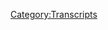 {{DEFAULTSORT:
    #_TRANSCRIPT_0338:March 27-28, 2013
}}{{Transcript
    | title         = [[338: March 27-28, 2013]]
    | caption       = [https://knowledgefight.libsyn.com/knowledge-fight-march-27-28-2013 Listen to this episode on Libsyn]
    | episodeNumber = [[338: March 27-28, 2013|338]]
    | length        = 01:17:07
}}

{{MessageBox
    | header     = Warning: Bot Generated Content
    | text       = This transcript was automatically generated by transcription software and likely contains many mistakes and misattributions. Please check the audio for definitive quotes, attribution, and context.
    | image      = N3yvass4myg91.webp
    | imagewidth = 50px
    | id         = warning
}}

{{TranscriptBlock
    | name      = Unknown Speaker
    | timestamp = 00:00:00.000
    | text      = realized adoing
}}

{{TranscriptBlock
    | name      = Unknown Speaker
    | timestamp = 00:00:04.679
    | text      = what
}}

{{TranscriptBlock
    | name      = Unknown Speaker
    | timestamp = 00:00:11.779
    | text      = notella
}}

{{TranscriptBlock
    | name      = Unknown Speaker
    | timestamp = 00:00:11.859
    | text      = now
}}

{{TranscriptBlock
    | name      = Unknown Speaker
    | timestamp = 00:00:12.460
    | text      = now
}}

{{TranscriptBlock
    | name      = Unknown Speaker
    | timestamp = 00:00:15.779
    | text      = c
}}

{{TranscriptBlock
    | name      = Unknown Speaker
    | timestamp = 00:00:26.079
    | text      = Losing as if they're the good guys saying we are the bad guys.
}}

{{TranscriptBlock
    | name      = Unknown Speaker
    | timestamp = 00:00:29.079
    | text      = Knowledge fight.
}}

{{TranscriptBlock
    | name      = Unknown Speaker
    | timestamp = 00:00:30.079
    | text      = Dan and Jordan.
}}

{{TranscriptBlock
    | name      = Unknown Speaker
    | timestamp = 00:00:31.079
    | text      = Knowledge fight.
}}

{{TranscriptBlock
    | name      = Unknown Speaker
    | timestamp = 00:00:32.079
    | text      = Red alert.
}}

{{TranscriptBlock
    | name      = Unknown Speaker
    | timestamp = 00:00:33.079
    | text      = Red alert.
}}

{{TranscriptBlock
    | name      = Unknown Speaker
    | timestamp = 00:00:34.079
    | text      = Red alert.
}}

{{TranscriptBlock
    | name      = Unknown Speaker
    | timestamp = 00:00:35.079
    | text      = Need.
}}

{{TranscriptBlock
    | name      = Unknown Speaker
    | timestamp = 00:00:36.079
    | text      = Need money.
}}

{{TranscriptBlock
    | name      = Unknown Speaker
    | timestamp = 00:00:37.079
    | text      = Red alert.
}}

{{TranscriptBlock
    | name      = Unknown Speaker
    | timestamp = 00:00:38.079
    | text      = Red alert.
}}

{{TranscriptBlock
    | name      = Unknown Speaker
    | timestamp = 00:00:39.079
    | text      = Red alert.
}}

{{TranscriptBlock
    | name      = Unknown Speaker
    | timestamp = 00:00:40.079
    | text      = Andy and Kansas.
}}

{{TranscriptBlock
    | name      = Unknown Speaker
    | timestamp = 00:00:41.079
    | text      = Andy and.
}}

{{TranscriptBlock
    | name      = Unknown Speaker
    | timestamp = 00:00:42.079
    | text      = Andy and.
}}

{{TranscriptBlock
    | name      = Unknown Speaker
    | timestamp = 00:00:43.079
    | text      = Stop it.
}}

{{TranscriptBlock
    | name      = Unknown Speaker
    | timestamp = 00:00:44.079
    | text      = Andy and.
}}

{{TranscriptBlock
    | name      = Unknown Speaker
    | timestamp = 00:00:45.079
    | text      = Andy and Kansas.
}}

{{TranscriptBlock
    | name      = Unknown Speaker
    | timestamp = 00:00:46.079
    | text      = Andy and.
}}

{{TranscriptBlock
    | name      = Unknown Speaker
    | timestamp = 00:00:47.079
    | text      = Andy and.
}}

{{TranscriptBlock
    | name      = Unknown Speaker
    | timestamp = 00:00:48.079
    | text      = It's time to pray.
}}

{{TranscriptBlock
    | name      = Unknown Speaker
    | timestamp = 00:00:49.079
    | text      = Andy and Kansas.
}}

{{TranscriptBlock
    | name      = Unknown Speaker
    | timestamp = 00:00:50.079
    | text      = You're on the air.
}}

{{TranscriptBlock
    | name      = Unknown Speaker
    | timestamp = 00:00:51.079
    | text      = Thanks for holding us.
}}

{{TranscriptBlock
    | name      = Unknown Speaker
    | timestamp = 00:00:52.079
    | text      = Hello Alex.
}}

{{TranscriptBlock
    | name      = Unknown Speaker
    | timestamp = 00:00:53.079
    | text      = I'm a 16th caller.
}}

{{TranscriptBlock
    | name      = Unknown Speaker
    | timestamp = 00:00:54.079
    | text      = I'm a huge fan.
}}

{{TranscriptBlock
    | name      = Unknown Speaker
    | timestamp = 00:00:55.079
    | text      = Knowledgefight.com.
}}

{{TranscriptBlock
    | name      = Unknown Speaker
    | timestamp = 00:00:56.079
    | text      = I love you.
}}

{{TranscriptBlock
    | name      = Unknown Speaker
    | timestamp = 00:00:57.079
    | text      = Hey everybody.
}}

{{TranscriptBlock
    | name      = Unknown Speaker
    | timestamp = 00:00:58.079
    | text      = Welcome back to Knowledge Fight.
}}

{{TranscriptBlock
    | name      = Unknown Speaker
    | timestamp = 00:00:59.079
    | text      = I'm Dan.
}}

{{TranscriptBlock
    | name      = Unknown Speaker
    | timestamp = 00:01:00.079
    | text      = I'm Jordan.
}}

{{TranscriptBlock
    | name      = Unknown Speaker
    | timestamp = 00:01:01.079
    | text      = We're a couple dudes.
}}

{{TranscriptBlock
    | name      = Unknown Speaker
    | timestamp = 00:01:02.079
    | text      = We sit around drink novelty beverages and talk a little bit about Alex Jones.
}}

{{TranscriptBlock
    | name      = Unknown Speaker
    | timestamp = 00:01:06.079
    | text      = Indeed we are Dan.
}}

{{TranscriptBlock
    | name      = Unknown Speaker
    | timestamp = 00:01:08.079
    | text      = Jordan.
}}

{{TranscriptBlock
    | name      = Unknown Speaker
    | timestamp = 00:01:09.079
    | text      = Dan.
}}

{{TranscriptBlock
    | name      = Unknown Speaker
    | timestamp = 00:01:10.079
    | text      = What up?
}}

{{TranscriptBlock
    | name      = Unknown Speaker
    | timestamp = 00:01:11.079
    | text      = What is something that you think you believed longer than you should have?
}}

{{TranscriptBlock
    | name      = Unknown Speaker
    | timestamp = 00:01:15.079
    | text      = Do you know what I mean?
}}

{{TranscriptBlock
    | name      = Unknown Speaker
    | timestamp = 00:01:16.079
    | text      = We could go with the evangelical form of Christianity that I grew up in.
}}

{{TranscriptBlock
    | name      = Unknown Speaker
    | timestamp = 00:01:20.079
    | text      = Well of course.
}}

{{TranscriptBlock
    | name      = Unknown Speaker
    | timestamp = 00:01:21.079
    | text      = Of course.
}}

{{TranscriptBlock
    | name      = Unknown Speaker
    | timestamp = 00:01:22.079
    | text      = I certainly stuck around those corners a little too long.
}}

{{TranscriptBlock
    | name      = Unknown Speaker
    | timestamp = 00:01:23.079
    | text      = How long did you stick around there?
}}

{{TranscriptBlock
    | name      = Unknown Speaker
    | timestamp = 00:01:24.079
    | text      = I was in pretty deep, at least for a number of years.
}}

{{TranscriptBlock
    | name      = Unknown Speaker
    | timestamp = 00:01:28.079
    | text      = I don't know.
}}

{{TranscriptBlock
    | name      = Unknown Speaker
    | timestamp = 00:01:29.079
    | text      = It's a little bit.
}}

{{TranscriptBlock
    | name      = Unknown Speaker
    | timestamp = 00:01:30.079
    | text      = Like 15?
}}

{{TranscriptBlock
    | name      = Unknown Speaker
    | timestamp = 00:01:31.079
    | text      = Yeah, probably.
}}

{{TranscriptBlock
    | name      = Unknown Speaker
    | timestamp = 00:01:32.079
    | text      = 15, 16?
}}

{{TranscriptBlock
    | name      = Unknown Speaker
    | timestamp = 00:01:33.079
    | text      = Yeah.
}}

{{TranscriptBlock
    | name      = Unknown Speaker
    | timestamp = 00:01:34.079
    | text      = But I was deep.
}}

{{TranscriptBlock
    | name      = Unknown Speaker
    | timestamp = 00:01:35.079
    | text      = I was deeply involved in like K-Life and other church organizations.
}}

{{TranscriptBlock
    | name      = Unknown Speaker
    | timestamp = 00:01:39.079
    | text      = My youth group's sermon planning team.
}}

{{TranscriptBlock
    | name      = Unknown Speaker
    | timestamp = 00:01:43.079
    | text      = Ooh, sermon planning team?
}}

{{TranscriptBlock
    | name      = Unknown Speaker
    | timestamp = 00:01:45.079
    | text      = I wasn't even that deep in there.
}}

{{TranscriptBlock
    | name      = Unknown Speaker
    | timestamp = 00:01:47.079
    | text      = I was helping with sound boards for the youth group sermons.
}}

{{TranscriptBlock
    | name      = Unknown Speaker
    | timestamp = 00:01:51.079
    | text      = I did that.
}}

{{TranscriptBlock
    | name      = Unknown Speaker
    | timestamp = 00:01:52.079
    | text      = I played in the youth group band.
}}

{{TranscriptBlock
    | name      = Unknown Speaker
    | timestamp = 00:01:53.079
    | text      = I was not musically talented, but I was on the drama team.
}}

{{TranscriptBlock
    | name      = Unknown Speaker
    | timestamp = 00:01:56.079
    | text      = I like it.
}}

{{TranscriptBlock
    | name      = Unknown Speaker
    | timestamp = 00:01:57.079
    | text      = We did little skits.
}}

{{TranscriptBlock
    | name      = Unknown Speaker
    | timestamp = 00:01:58.079
    | text      = You did little Jesus skits?
}}

{{TranscriptBlock
    | name      = Unknown Speaker
    | timestamp = 00:01:59.079
    | text      = Oh my God.
}}

{{TranscriptBlock
    | name      = Unknown Speaker
    | timestamp = 00:02:01.079
    | text      = Yeah, I was in deep.
}}

{{TranscriptBlock
    | name      = Unknown Speaker
    | timestamp = 00:02:02.079
    | text      = Going to like Camp Canacook.
}}

{{TranscriptBlock
    | name      = Unknown Speaker
    | timestamp = 00:02:05.079
    | text      = Barabbas, what are you up to?
}}

{{TranscriptBlock
    | name      = Unknown Speaker
    | timestamp = 00:02:09.080
    | text      = Looking back, it was probably just as clunky as that.
}}

{{TranscriptBlock
    | name      = Unknown Speaker
    | timestamp = 00:02:12.080
    | text      = But yeah, I don't know.
}}

{{TranscriptBlock
    | name      = Unknown Speaker
    | timestamp = 00:02:14.080
    | text      = I think I believed in not so much.
}}

{{TranscriptBlock
    | name      = Unknown Speaker
    | timestamp = 00:02:18.080
    | text      = I don't look back on the believing in the religion part as negatively
}}

{{TranscriptBlock
    | name      = Unknown Speaker
    | timestamp = 00:02:22.080
    | text      = as much as I did the institutions and the specific church and the people around me.
}}

{{TranscriptBlock
    | name      = Unknown Speaker
    | timestamp = 00:02:28.080
    | text      = I believed in that too long for sure.
}}

{{TranscriptBlock
    | name      = Unknown Speaker
    | timestamp = 00:02:32.080
    | text      = And I've also studied Alex Jones for too long.
}}

{{TranscriptBlock
    | name      = Unknown Speaker
    | timestamp = 00:02:36.080
    | text      = That's a great transition right there.
}}

{{TranscriptBlock
    | name      = Unknown Speaker
    | timestamp = 00:02:38.080
    | text      = Yeah, I guess that's applicable.
}}

{{TranscriptBlock
    | name      = Unknown Speaker
    | timestamp = 00:02:40.080
    | text      = But that's what this podcast is about, that I know a lot about Alex Jones.
}}

{{TranscriptBlock
    | name      = Unknown Speaker
    | timestamp = 00:02:43.080
    | text      = And I only know what you tell me.
}}

{{TranscriptBlock
    | name      = Unknown Speaker
    | timestamp = 00:02:45.080
    | text      = And we both know a disturbingly similar amount about religion.
}}

{{TranscriptBlock
    | name      = Unknown Speaker
    | timestamp = 00:02:48.080
    | text      = And camps.
}}

{{TranscriptBlock
    | name      = Unknown Speaker
    | timestamp = 00:02:49.080
    | text      = Church camps.
}}

{{TranscriptBlock
    | name      = Unknown Speaker
    | timestamp = 00:02:50.080
    | text      = So, Jordan, today what we're going to be doing is we're back in the past.
}}

{{TranscriptBlock
    | name      = Unknown Speaker
    | timestamp = 00:02:53.080
    | text      = We're looking at March 27th and 28th, 2013.
}}

{{TranscriptBlock
    | name      = Unknown Speaker
    | timestamp = 00:02:57.080
    | text      = Loving it.
}}

{{TranscriptBlock
    | name      = Unknown Speaker
    | timestamp = 00:02:58.080
    | text      = And I think this is a day that will be very important.
}}

{{TranscriptBlock
    | name      = Unknown Speaker
    | timestamp = 00:03:02.080
    | text      = It's only fitting that this is on a holiday.
}}

{{TranscriptBlock
    | name      = Unknown Speaker
    | timestamp = 00:03:05.080
    | text      = Right.
}}

{{TranscriptBlock
    | name      = Unknown Speaker
    | timestamp = 00:03:06.080
    | text      = Labor Day episode.
}}

{{TranscriptBlock
    | name      = Unknown Speaker
    | timestamp = 00:03:08.080
    | text      = The real JFK dies on March 28th, 2013.
}}

{{TranscriptBlock
    | name      = Unknown Speaker
    | timestamp = 00:03:11.080
    | text      = That is not what happens, but we will make massive progress today.
}}

{{TranscriptBlock
    | name      = Unknown Speaker
    | timestamp = 00:03:17.080
    | text      = That's what I'll say while I raise my eyebrows at you.
}}

{{TranscriptBlock
    | name      = Unknown Speaker
    | timestamp = 00:03:21.080
    | text      = But before we get to that, we've got to take a moment to say thank you to the people who have signed up and are supporting the show.
}}

{{TranscriptBlock
    | name      = Unknown Speaker
    | timestamp = 00:03:25.080
    | text      = So, first of all, Rick, thank you so much.
}}

{{TranscriptBlock
    | name      = Unknown Speaker
    | timestamp = 00:03:27.080
    | text      = You are now a policy wonk.
}}

{{TranscriptBlock
    | name      = Unknown Speaker
    | timestamp = 00:03:28.080
    | text      = I'm a policy wonk.
}}

{{TranscriptBlock
    | name      = Unknown Speaker
    | timestamp = 00:03:29.080
    | text      = Thank you, Rick.
}}

{{TranscriptBlock
    | name      = Unknown Speaker
    | timestamp = 00:03:30.080
    | text      = Thanks, Rick.
}}

{{TranscriptBlock
    | name      = Unknown Speaker
    | timestamp = 00:03:31.080
    | text      = Oh, boy.
}}

{{TranscriptBlock
    | name      = Unknown Speaker
    | timestamp = 00:03:32.080
    | text      = I can't do that, boys.
}}

{{TranscriptBlock
    | name      = Unknown Speaker
    | timestamp = 00:03:33.080
    | text      = No, you shouldn't.
}}

{{TranscriptBlock
    | name      = Unknown Speaker
    | timestamp = 00:03:34.080
    | text      = No.
}}

{{TranscriptBlock
    | name      = Unknown Speaker
    | timestamp = 00:03:35.080
    | text      = Next, Ruth, thank you so much.
}}

{{TranscriptBlock
    | name      = Unknown Speaker
    | timestamp = 00:03:36.080
    | text      = You are now a policy wonk.
}}

{{TranscriptBlock
    | name      = Unknown Speaker
    | timestamp = 00:03:37.080
    | text      = I'm a policy wonk.
}}

{{TranscriptBlock
    | name      = Unknown Speaker
    | timestamp = 00:03:38.080
    | text      = Thanks, Ruth.
}}

{{TranscriptBlock
    | name      = Unknown Speaker
    | timestamp = 00:03:39.080
    | text      = Next, Señor Pascuasias.
}}

{{TranscriptBlock
    | name      = Unknown Speaker
    | timestamp = 00:03:42.080
    | text      = Thank you so much.
}}

{{TranscriptBlock
    | name      = Unknown Speaker
    | timestamp = 00:03:43.080
    | text      = You are now a policy wonk.
}}

{{TranscriptBlock
    | name      = Unknown Speaker
    | timestamp = 00:03:44.080
    | text      = I'm a policy wonk.
}}

{{TranscriptBlock
    | name      = Unknown Speaker
    | timestamp = 00:03:46.080
    | text      = Thank you, Señor.
}}

{{TranscriptBlock
    | name      = Unknown Speaker
    | timestamp = 00:03:47.080
    | text      = Señor.
}}

{{TranscriptBlock
    | name      = Unknown Speaker
    | timestamp = 00:03:48.080
    | text      = Next, Quinn, thank you so much.
}}

{{TranscriptBlock
    | name      = Unknown Speaker
    | timestamp = 00:03:50.080
    | text      = You are now a policy wonk.
}}

{{TranscriptBlock
    | name      = Unknown Speaker
    | timestamp = 00:03:52.080
    | text      = I'm a policy wonk.
}}

{{TranscriptBlock
    | name      = Unknown Speaker
    | timestamp = 00:03:53.080
    | text      = Thank you, Quinn.
}}

{{TranscriptBlock
    | name      = Unknown Speaker
    | timestamp = 00:03:54.080
    | text      = Thank you, Quinn.
}}

{{TranscriptBlock
    | name      = Unknown Speaker
    | timestamp = 00:03:55.080
    | text      = And also thank you to the Somali Pirates.
}}

{{TranscriptBlock
    | name      = Unknown Speaker
    | timestamp = 00:03:57.080
    | text      = You are all now policy wonks.
}}

{{TranscriptBlock
    | name      = Unknown Speaker
    | timestamp = 00:03:59.080
    | text      = I'm a policy wonk.
}}

{{TranscriptBlock
    | name      = Unknown Speaker
    | timestamp = 00:04:01.080
    | text      = Got to give it up.
}}

{{TranscriptBlock
    | name      = Unknown Speaker
    | timestamp = 00:04:02.080
    | text      = All of them.
}}

{{TranscriptBlock
    | name      = Unknown Speaker
    | timestamp = 00:04:03.080
    | text      = Every one of them?
}}

{{TranscriptBlock
    | name      = Unknown Speaker
    | timestamp = 00:04:04.080
    | text      = I guess.
}}

{{TranscriptBlock
    | name      = Unknown Speaker
    | timestamp = 00:04:05.080
    | text      = The Somali Pirates.
}}

{{TranscriptBlock
    | name      = Unknown Speaker
    | timestamp = 00:04:06.080
    | text      = It's just the you Somali Pirates.
}}

{{TranscriptBlock
    | name      = Unknown Speaker
    | timestamp = 00:04:07.080
    | text      = All right.
}}

{{TranscriptBlock
    | name      = Unknown Speaker
    | timestamp = 00:04:08.080
    | text      = Then finally, I'd like to say thank you to some people who have signed up on an elevated level.
}}

{{TranscriptBlock
    | name      = Unknown Speaker
    | timestamp = 00:04:11.080
    | text      = We appreciate it very much.
}}

{{TranscriptBlock
    | name      = Unknown Speaker
    | timestamp = 00:04:12.080
    | text      = So, Connor, thank you so much.
}}

{{TranscriptBlock
    | name      = Unknown Speaker
    | timestamp = 00:04:14.080
    | text      = Steven, thank you so much.
}}

{{TranscriptBlock
    | name      = Unknown Speaker
    | timestamp = 00:04:15.080
    | text      = And Matty Mick, thank you so much.
}}

{{TranscriptBlock
    | name      = Unknown Speaker
    | timestamp = 00:04:17.079
    | text      = You are all now wonderful technocrats.
}}

{{TranscriptBlock
    | name      = Unknown Speaker
    | timestamp = 00:04:19.079
    | text      = I'm a policy wonk.
}}

{{TranscriptBlock
    | name      = Unknown Speaker
    | timestamp = 00:04:21.079
    | text      = Crikey, mate.
}}

{{TranscriptBlock
    | name      = Unknown Speaker
    | timestamp = 00:04:22.079
    | text      = That's fantastic.
}}

{{TranscriptBlock
    | name      = Unknown Speaker
    | timestamp = 00:04:23.079
    | text      = Have yourself a brew.
}}

{{TranscriptBlock
    | name      = Unknown Speaker
    | timestamp = 00:04:24.079
    | text      = How's your 401k doing, bro?
}}

{{TranscriptBlock
    | name      = Unknown Speaker
    | timestamp = 00:04:25.079
    | text      = All right.
}}

{{TranscriptBlock
    | name      = Unknown Speaker
    | timestamp = 00:04:26.079
    | text      = We got to go full tilt boogie on this, Watson, all right?
}}

{{TranscriptBlock
    | name      = Unknown Speaker
    | timestamp = 00:04:28.079
    | text      = Let's just get down to business.
}}

{{TranscriptBlock
    | name      = Unknown Speaker
    | timestamp = 00:04:29.079
    | text      = We ain't making that money off that heroin.
}}

{{TranscriptBlock
    | name      = Unknown Speaker
    | timestamp = 00:04:31.079
    | text      = Why you pimps so good?
}}

{{TranscriptBlock
    | name      = Unknown Speaker
    | timestamp = 00:04:33.079
    | text      = My neck is freakishly large.
}}

{{TranscriptBlock
    | name      = Unknown Speaker
    | timestamp = 00:04:35.079
    | text      = I declare info war on you.
}}

{{TranscriptBlock
    | name      = Unknown Speaker
    | timestamp = 00:04:38.079
    | text      = Thank you so much, Connor, Steven, and Matty Mick.
}}

{{TranscriptBlock
    | name      = Unknown Speaker
    | timestamp = 00:04:40.079
    | text      = Thank you very much, all three of you.
}}

{{TranscriptBlock
    | name      = Unknown Speaker
    | timestamp = 00:04:42.079
    | text      = If you're out there listening and you're thinking I like what these dudes do, you like this show,
}}

{{TranscriptBlock
    | name      = Unknown Speaker
    | timestamp = 00:04:46.079
    | text      = you could support the show if you'd like by going to our website, knowledgefight.com,
}}

{{TranscriptBlock
    | name      = Unknown Speaker
    | timestamp = 00:04:49.079
    | text      = clicking the button that says support the show, we would appreciate it.
}}

{{TranscriptBlock
    | name      = Unknown Speaker
    | timestamp = 00:04:51.079
    | text      = It'd be nice.
}}

{{TranscriptBlock
    | name      = Unknown Speaker
    | timestamp = 00:04:52.079
    | text      = So, like I said, Jordan, big stuff here ahead of us.
}}

{{TranscriptBlock
    | name      = Unknown Speaker
    | timestamp = 00:04:56.079
    | text      = This may be a shorter episode because I don't have many clips,
}}

{{TranscriptBlock
    | name      = Unknown Speaker
    | timestamp = 00:04:59.079
    | text      = but what we lack in bulk clips, we make up for in big time stuff.
}}

{{TranscriptBlock
    | name      = Unknown Speaker
    | timestamp = 00:05:06.079
    | text      = Alex starts out the 27th by announcing two guests for that day.
}}

{{TranscriptBlock
    | name      = Unknown Speaker
    | timestamp = 00:05:11.079
    | text      = One of them not that important, the other tremendously important.
}}

{{TranscriptBlock
    | name      = Unknown Speaker
    | timestamp = 00:05:16.079
    | text      = The first not that important.
}}

{{TranscriptBlock
    | name      = Unknown Speaker
    | timestamp = 00:05:18.079
    | text      = Coming up today on this Wednesday, the 27th day of March 2013 worldwide broadcast,
}}

{{TranscriptBlock
    | name      = Unknown Speaker
    | timestamp = 00:05:26.079
    | text      = the news websites are infowars.com, and of course we're also streaming video at prisonplanet.tv.
}}

{{TranscriptBlock
    | name      = Unknown Speaker
    | timestamp = 00:05:35.079
    | text      = And again, we are going to be taking your phone calls today.
}}

{{TranscriptBlock
    | name      = Unknown Speaker
    | timestamp = 00:05:41.079
    | text      = Professor Griff, one of the founders of Public Enemy was on with us a few weeks ago,
}}

{{TranscriptBlock
    | name      = Unknown Speaker
    | timestamp = 00:05:45.079
    | text      = and he promised to come back just to take phone calls for an hour on hip hop, rap,
}}

{{TranscriptBlock
    | name      = Unknown Speaker
    | timestamp = 00:05:51.079
    | text      = and government media control of not just it, but rock and roll and other systems that are used to dominate and steer culture.
}}

{{TranscriptBlock
    | name      = Unknown Speaker
    | timestamp = 00:05:59.079
    | text      = Not important.
}}

{{TranscriptBlock
    | name      = Unknown Speaker
    | timestamp = 00:06:00.079
    | text      = Sure, sure, sure.
}}

{{TranscriptBlock
    | name      = Unknown Speaker
    | timestamp = 00:06:02.079
    | text      = Professor Griff comes in and they talk about the 13 bloodlines of the Illuminati.
}}

{{TranscriptBlock
    | name      = Unknown Speaker
    | timestamp = 00:06:05.079
    | text      = Crime duck, yep, yep, yep.
}}

{{TranscriptBlock
    | name      = Unknown Speaker
    | timestamp = 00:06:07.079
    | text      = Okay, it's a lot of esoteric nonsense.
}}

{{TranscriptBlock
    | name      = Unknown Speaker
    | timestamp = 00:06:10.079
    | text      = I like it.
}}

{{TranscriptBlock
    | name      = Unknown Speaker
    | timestamp = 00:06:11.079
    | text      = So that's not important.
}}

{{TranscriptBlock
    | name      = Unknown Speaker
    | timestamp = 00:06:12.079
    | text      = No, I doubt it.
}}

{{TranscriptBlock
    | name      = Unknown Speaker
    | timestamp = 00:06:13.079
    | text      = Now, what is important is Alex's other guest.
}}

{{TranscriptBlock
    | name      = Unknown Speaker
    | timestamp = 00:06:16.079
    | text      = JFK.
}}

{{TranscriptBlock
    | name      = Unknown Speaker
    | timestamp = 00:06:17.079
    | text      = Now, we are also going to be talking to Steve Pechenik today if we can get him on.
}}

{{TranscriptBlock
    | name      = Unknown Speaker
    | timestamp = 00:06:25.079
    | text      = What?
}}

{{TranscriptBlock
    | name      = Unknown Speaker
    | timestamp = 00:06:27.079
    | text      = What?
}}

{{TranscriptBlock
    | name      = Unknown Speaker
    | timestamp = 00:06:28.079
    | text      = Finally, Steve Pechenik.
}}

{{TranscriptBlock
    | name      = Unknown Speaker
    | timestamp = 00:06:30.079
    | text      = The Steve, Stevie P's showing up?
}}

{{TranscriptBlock
    | name      = Unknown Speaker
    | timestamp = 00:06:31.079
    | text      = It's taken months of listening to these episodes, but finally Steve Pechenik has shown up.
}}

{{TranscriptBlock
    | name      = Unknown Speaker
    | timestamp = 00:06:36.079
    | text      = Professor Griff and the Professor of Propaganda on the same show.
}}

{{TranscriptBlock
    | name      = Unknown Speaker
    | timestamp = 00:06:40.079
    | text      = Two of America's most wanted, the same motherfucking place at the same motherfucking time.
}}

{{TranscriptBlock
    | name      = Unknown Speaker
    | timestamp = 00:06:46.079
    | text      = Professor Griff, Dr. Steve Pechenik.
}}

{{TranscriptBlock
    | name      = Unknown Speaker
    | timestamp = 00:06:49.079
    | text      = I have long held an opinion that Steve Pechenik is the reason that Alex believes in the crisis actors narrative at Sandy Hook.
}}

{{TranscriptBlock
    | name      = Unknown Speaker
    | timestamp = 00:06:58.079
    | text      = Sandy Hook has been something that I have thought about as, like, well, it's probably the case.
}}

{{TranscriptBlock
    | name      = Unknown Speaker
    | timestamp = 00:07:05.079
    | text      = Right.
}}

{{TranscriptBlock
    | name      = Unknown Speaker
    | timestamp = 00:07:06.079
    | text      = Steve Pechenik is somebody who has lured Alex down terrible roads repeatedly throughout his career.
}}

{{TranscriptBlock
    | name      = Unknown Speaker
    | timestamp = 00:07:11.079
    | text      = And it only makes sense that, like, since we do know that he is a crisis actors guy.
}}

{{TranscriptBlock
    | name      = Unknown Speaker
    | timestamp = 00:07:16.079
    | text      = Oh, he loves him.
}}

{{TranscriptBlock
    | name      = Unknown Speaker
    | timestamp = 00:07:17.079
    | text      = To the present day, even about Sandy Hook.
}}

{{TranscriptBlock
    | name      = Unknown Speaker
    | timestamp = 00:07:19.079
    | text      = Yeah, the only thing he doesn't believe is a crisis actor is a hurricane.
}}

{{TranscriptBlock
    | name      = Unknown Speaker
    | timestamp = 00:07:23.079
    | text      = Yeah, he does not, and he does not like it when you are rude.
}}

{{TranscriptBlock
    | name      = Unknown Speaker
    | timestamp = 00:07:26.079
    | text      = He doesn't appreciate it.
}}

{{TranscriptBlock
    | name      = Unknown Speaker
    | timestamp = 00:07:27.079
    | text      = So I have been long waiting, Steve Pechenik showing up on Alex's show in 2013, because it seems to me like that's where things are going to go bad.
}}

{{TranscriptBlock
    | name      = Unknown Speaker
    | timestamp = 00:07:38.079
    | text      = Yeah.
}}

{{TranscriptBlock
    | name      = Unknown Speaker
    | timestamp = 00:07:39.079
    | text      = And today, March 27th, Steve Pechenik makes his first appearance on the broadcast.
}}

{{TranscriptBlock
    | name      = Unknown Speaker
    | timestamp = 00:07:44.079
    | text      = Well, not the first ever, but the first in this time frame.
}}

{{TranscriptBlock
    | name      = Unknown Speaker
    | timestamp = 00:07:47.079
    | text      = Yeah, the appearance that is going to have you fists up in the air going like, I finally got one prediction right.
}}

{{TranscriptBlock
    | name      = Unknown Speaker
    | timestamp = 00:07:55.079
    | text      = We'll see.
}}

{{TranscriptBlock
    | name      = Unknown Speaker
    | timestamp = 00:07:56.079
    | text      = God damn it.
}}

{{TranscriptBlock
    | name      = Unknown Speaker
    | timestamp = 00:07:57.079
    | text      = So in this episode, Alex is on some narratives.
}}

{{TranscriptBlock
    | name      = Unknown Speaker
    | timestamp = 00:08:02.079
    | text      = His big one is that he's found a story in Wired about press releases and news stories written by robots.
}}

{{TranscriptBlock
    | name      = Unknown Speaker
    | timestamp = 00:08:10.079
    | text      = OK.
}}

{{TranscriptBlock
    | name      = Unknown Speaker
    | timestamp = 00:08:11.079
    | text      = And how this is going to spiral out of control.
}}

{{TranscriptBlock
    | name      = Unknown Speaker
    | timestamp = 00:08:13.079
    | text      = And autocomplete.
}}

{{TranscriptBlock
    | name      = Unknown Speaker
    | timestamp = 00:08:15.079
    | text      = He's against it.
}}

{{TranscriptBlock
    | name      = Unknown Speaker
    | timestamp = 00:08:16.079
    | text      = He has no idea.
}}

{{TranscriptBlock
    | name      = Unknown Speaker
    | timestamp = 00:08:17.079
    | text      = And a couple of years ago, we discovered stories that were out there that that clearly had been written by a robot.
}}

{{TranscriptBlock
    | name      = Unknown Speaker
    | timestamp = 00:08:28.079
    | text      = But now they're getting good enough where they're just going to have government press releases that are then rewritten.
}}

{{TranscriptBlock
    | name      = Unknown Speaker
    | timestamp = 00:08:33.080
    | text      = So they're, quote, original and have the local name put on it.
}}

{{TranscriptBlock
    | name      = Unknown Speaker
    | timestamp = 00:08:36.080
    | text      = And of course, the humans will be removed there.
}}

{{TranscriptBlock
    | name      = Unknown Speaker
    | timestamp = 00:08:40.080
    | text      = And that's why they've told the White House press corps.
}}

{{TranscriptBlock
    | name      = Unknown Speaker
    | timestamp = 00:08:42.080
    | text      = They even told, you know, Politico this.
}}

{{TranscriptBlock
    | name      = Unknown Speaker
    | timestamp = 00:08:44.080
    | text      = If you don't totally toe the line, if you ever make one snide comment about the White House, you will never be in the press conference.
}}

{{TranscriptBlock
    | name      = Unknown Speaker
    | timestamp = 00:08:51.080
    | text      = You will never be given the press release because it's all who gets the press release and the access.
}}

{{TranscriptBlock
    | name      = Unknown Speaker
    | timestamp = 00:08:56.080
    | text      = And now they're saying they said this a month ago, they may go to a virtual president where it's a hologram, a hologram recording of him.
}}

{{TranscriptBlock
    | name      = Unknown Speaker
    | timestamp = 00:09:04.080
    | text      = And then it'll be a full hologram composite where they just write the words.
}}

{{TranscriptBlock
    | name      = Unknown Speaker
    | timestamp = 00:09:08.080
    | text      = And it's not even a recording of Obama.
}}

{{TranscriptBlock
    | name      = Unknown Speaker
    | timestamp = 00:09:10.080
    | text      = It's just a video simulation.
}}

{{TranscriptBlock
    | name      = Unknown Speaker
    | timestamp = 00:09:12.080
    | text      = They're going to. And by the way, this is the plan.
}}

{{TranscriptBlock
    | name      = Unknown Speaker
    | timestamp = 00:09:15.080
    | text      = Now, it's interesting to me that, you know, Trump has kicked a lot of people out of the press room.
}}

{{TranscriptBlock
    | name      = Unknown Speaker
    | timestamp = 00:09:21.080
    | text      = I just wrote down one more for the list of that guy's an authoritarian leader to I love my authoritarian leader.
}}

{{TranscriptBlock
    | name      = Unknown Speaker
    | timestamp = 00:09:28.080
    | text      = He's got to kick them out. They're making snide comments.
}}

{{TranscriptBlock
    | name      = Unknown Speaker
    | timestamp = 00:09:30.080
    | text      = They're making snide comments in the press box. What are you going to do?
}}

{{TranscriptBlock
    | name      = Unknown Speaker
    | timestamp = 00:09:33.080
    | text      = Also, this hasn't happened, but I can very easily imagine a scenario where Alex is like, of course, Trump sends a hologram to his rallies.
}}

{{TranscriptBlock
    | name      = Unknown Speaker
    | timestamp = 00:09:41.080
    | text      = He's too busy. Yeah. He's trying to save the country. He's got to send a hologram.
}}

{{TranscriptBlock
    | name      = Unknown Speaker
    | timestamp = 00:09:45.080
    | text      = Also, how else is he going to realistically shake hands with Tupac?
}}

{{TranscriptBlock
    | name      = Unknown Speaker
    | timestamp = 00:09:49.080
    | text      = You can't shake hands with a hologram, but the hologram can.
}}

{{TranscriptBlock
    | name      = Unknown Speaker
    | timestamp = 00:09:52.080
    | text      = It's it seems like something that we're very close to Alex being completely fine with.
}}

{{TranscriptBlock
    | name      = Unknown Speaker
    | timestamp = 00:09:56.080
    | text      = Oh, yeah. For sure.
}}

{{TranscriptBlock
    | name      = Unknown Speaker
    | timestamp = 00:09:58.080
    | text      = I don't know how much credence there is to the idea that the plan is to make a holographic Obama.
}}

{{TranscriptBlock
    | name      = Unknown Speaker
    | timestamp = 00:10:04.080
    | text      = And time has shown that that does not appear to have happened yet.
}}

{{TranscriptBlock
    | name      = Unknown Speaker
    | timestamp = 00:10:07.080
    | text      = Although, how would we know the whole? Do you remember the Hall of Presidents where they're using those automaton?
}}

{{TranscriptBlock
    | name      = Unknown Speaker
    | timestamp = 00:10:13.080
    | text      = Sure. Now, one, they're going to eventually take over and control the earth.
}}

{{TranscriptBlock
    | name      = Unknown Speaker
    | timestamp = 00:10:17.080
    | text      = Naturally, the Hall of Presidents automatons will become the actual presidential hall.
}}

{{TranscriptBlock
    | name      = Unknown Speaker
    | timestamp = 00:10:23.080
    | text      = And two, when they have those, when the automatons are running everything, they're going to need their own version of the automatons for people to walk.
}}

{{TranscriptBlock
    | name      = Unknown Speaker
    | timestamp = 00:10:31.080
    | text      = Well, obviously, for cyborgs to walk into and see the presidents of the past.
}}

{{TranscriptBlock
    | name      = Unknown Speaker
    | timestamp = 00:10:35.080
    | text      = So naturally, they're going to switch to holograms. Obama's going to be in there. Call it. Nailed it.
}}

{{TranscriptBlock
    | name      = Unknown Speaker
    | timestamp = 00:10:41.080
    | text      = This makes sense.
}}

{{TranscriptBlock
    | name      = Unknown Speaker
    | timestamp = 00:10:42.080
    | text      = Alex nailed this one. I'm going to give it to him 100 percent.
}}

{{TranscriptBlock
    | name      = Unknown Speaker
    | timestamp = 00:10:44.080
    | text      = All right. Let's see if you give him this one.
}}

{{TranscriptBlock
    | name      = Unknown Speaker
    | timestamp = 00:10:46.080
    | text      = Because he starts rambling and spiraling out.
}}

{{TranscriptBlock
    | name      = Unknown Speaker
    | timestamp = 00:10:49.080
    | text      = And, you know, like the holographic president and the prerecorded speeches and all this stuff is, you know, it's all part because the Illuminati is going to take over.
}}

{{TranscriptBlock
    | name      = Unknown Speaker
    | timestamp = 00:10:59.080
    | text      = Sure. Sure.
}}

{{TranscriptBlock
    | name      = Unknown Speaker
    | timestamp = 00:11:00.080
    | text      = You've got to fight back now for these press releases or whatever, because if you don't, the Illuminati will take over.
}}

{{TranscriptBlock
    | name      = Unknown Speaker
    | timestamp = 00:11:07.080
    | text      = And when they do, you're dead.
}}

{{TranscriptBlock
    | name      = Unknown Speaker
    | timestamp = 00:11:09.080
    | text      = That sounds right.
}}

{{TranscriptBlock
    | name      = Unknown Speaker
    | timestamp = 00:11:10.080
    | text      = Now, Alex makes this argument and then relies on what I would call shoddy evidence.
}}

{{TranscriptBlock
    | name      = Unknown Speaker
    | timestamp = 00:11:16.080
    | text      = You're not going to be allowed to go play volleyball by the beach when this all comes in. You're going to be killed.
}}

{{TranscriptBlock
    | name      = Unknown Speaker
    | timestamp = 00:11:21.080
    | text      = And they've all said that. You're dead.
}}

{{TranscriptBlock
    | name      = Unknown Speaker
    | timestamp = 00:11:23.080
    | text      = Kurzweil says you'll be like a bug. We'll just step on you. We won't even recognize you. We are preparing to become God.
}}

{{TranscriptBlock
    | name      = Unknown Speaker
    | timestamp = 00:11:29.080
    | text      = I don't believe in God yet. I am going to become God. I am going to invent God. I am going to cybernetically merge.
}}

{{TranscriptBlock
    | name      = Unknown Speaker
    | timestamp = 00:11:35.080
    | text      = And you've got all these camp followers going, yes, we're going to live forever, too. We're going to be part of it like lemmings off a cliff.
}}

{{TranscriptBlock
    | name      = Unknown Speaker
    | timestamp = 00:11:41.080
    | text      = You are not meant to travel to the next level.
}}

{{TranscriptBlock
    | name      = Unknown Speaker
    | timestamp = 00:11:45.080
    | text      = Go watch the Illuminati treatise on record by the inventor of the communications satellite and so much more.
}}

{{TranscriptBlock
    | name      = Unknown Speaker
    | timestamp = 00:11:53.080
    | text      = The OSS black op commander, the man who wrote 2001 Space Odyssey.
}}

{{TranscriptBlock
    | name      = Unknown Speaker
    | timestamp = 00:12:00.080
    | text      = Oh, there we go.
}}

{{TranscriptBlock
    | name      = Unknown Speaker
    | timestamp = 00:12:02.080
    | text      = You go look at the top technocrat black ops commander and what he told you, by the third 2001 book, you all take microchips and worship Lucifer.
}}

{{TranscriptBlock
    | name      = Unknown Speaker
    | timestamp = 00:12:13.080
    | text      = That's the plan.
}}

{{TranscriptBlock
    | name      = Unknown Speaker
    | timestamp = 00:12:15.080
    | text      = Okay. So we got the 2001 Space Odyssey books or movies, probably.
}}

{{TranscriptBlock
    | name      = Unknown Speaker
    | timestamp = 00:12:21.080
    | text      = All the way up to number three, which I believe is 2003 Space Odyssey.
}}

{{TranscriptBlock
    | name      = Unknown Speaker
    | timestamp = 00:12:25.080
    | text      = Right, absolutely. So good, good, good, good, good evidence so far.
}}

{{TranscriptBlock
    | name      = Unknown Speaker
    | timestamp = 00:12:30.080
    | text      = I like that as an 80s movie villain. No volleyball! You die! Those are the options.
}}

{{TranscriptBlock
    | name      = Unknown Speaker
    | timestamp = 00:12:36.080
    | text      = That's why Alex Lowe's Top Gun. Classic volleyball movie.
}}

{{TranscriptBlock
    | name      = Unknown Speaker
    | timestamp = 00:12:40.080
    | text      = Volleyball freedom movie. It's all about the freedom to volleyball.
}}

{{TranscriptBlock
    | name      = Unknown Speaker
    | timestamp = 00:12:44.080
    | text      = Yeah. So I mean, that's just indicative of how all this goes. If I cut out every single instance of Alex saying something and then being like,
}}

{{TranscriptBlock
    | name      = Unknown Speaker
    | timestamp = 00:12:51.080
    | text      = we know this because of the revealed plan in X science fiction movie, it would get, that would be our whole show, quite frankly.
}}

{{TranscriptBlock
    | name      = Unknown Speaker
    | timestamp = 00:12:58.080
    | text      = He does it all the fucking time and never takes into account, like, what about all the other things X person wrote?
}}

{{TranscriptBlock
    | name      = Unknown Speaker
    | timestamp = 00:13:05.080
    | text      = Like, what about all of these? It's, it's maddening. It's maddening that the idea that this could be so clunky and still people would be like,
}}

{{TranscriptBlock
    | name      = Unknown Speaker
    | timestamp = 00:13:15.080
    | text      = oh, that makes sense. Yeah, yeah, yeah. That's wild.
}}

{{TranscriptBlock
    | name      = Unknown Speaker
    | timestamp = 00:13:18.080
    | text      = I'm really surprised that, is it, have we never had a Harrison Bergeron reference? Or have we?
}}

{{TranscriptBlock
    | name      = Unknown Speaker
    | timestamp = 00:13:25.080
    | text      = Maybe a guest. Maybe a guest? Probably a guest.
}}

{{TranscriptBlock
    | name      = Unknown Speaker
    | timestamp = 00:13:28.080
    | text      = Because it seems like it should be nonstop Harrison Bergeron references, you know?
}}

{{TranscriptBlock
    | name      = Unknown Speaker
    | timestamp = 00:13:32.080
    | text      = Yeah. I, uh, I know that I have had that thought and it makes me think that a guest probably brought it up.
}}

{{TranscriptBlock
    | name      = Unknown Speaker
    | timestamp = 00:13:39.080
    | text      = But I don't, I don't remember Alex talking about it a lot, but in this next clip, Jordan.
}}

{{TranscriptBlock
    | name      = Unknown Speaker
    | timestamp = 00:13:44.080
    | text      = Yeah. So this isn't the Project Camelot episode.
}}

{{TranscriptBlock
    | name      = Unknown Speaker
    | timestamp = 00:13:46.080
    | text      = Right. But we do get to talk about aliens a tiny bit.
}}

{{TranscriptBlock
    | name      = Unknown Speaker
    | timestamp = 00:13:49.080
    | text      = A little bit. And so Carrie Cassidy over Project Camelot, she believes that the gray aliens are working for the reptilians.
}}

{{TranscriptBlock
    | name      = Unknown Speaker
    | timestamp = 00:13:59.080
    | text      = Right. They're the little worker bees that run around and kidnap people and terrify them and all that good stuff.
}}

{{TranscriptBlock
    | name      = Unknown Speaker
    | timestamp = 00:14:05.080
    | text      = And the reptilians are the bad guys. Well, they're the underlings of the bad guys.
}}

{{TranscriptBlock
    | name      = Unknown Speaker
    | timestamp = 00:14:10.080
    | text      = Yes. Gotcha. They're not, uh, they're not the big bad.
}}

{{TranscriptBlock
    | name      = Unknown Speaker
    | timestamp = 00:14:12.080
    | text      = Gotcha. Gotcha. Alex has a slightly different take on gray aliens.
}}

{{TranscriptBlock
    | name      = Unknown Speaker
    | timestamp = 00:14:16.080
    | text      = Okay. Just like, you know, gray aliens in the Hollywood movies communicating with each other with computer assisted telepathy.
}}

{{TranscriptBlock
    | name      = Unknown Speaker
    | timestamp = 00:14:26.080
    | text      = The whole gray thing is a template program to condition you to accept that that's what we're going to look like in the future.
}}

{{TranscriptBlock
    | name      = Unknown Speaker
    | timestamp = 00:14:33.080
    | text      = And the grays are humans from the future. That is not really real.
}}

{{TranscriptBlock
    | name      = Unknown Speaker
    | timestamp = 00:14:37.080
    | text      = As far as I understand it from the highest level Illuminati information.
}}

{{TranscriptBlock
    | name      = Unknown Speaker
    | timestamp = 00:14:41.080
    | text      = And I'm laying down some hardcore info on here today because this is the plan.
}}

{{TranscriptBlock
    | name      = Unknown Speaker
    | timestamp = 00:14:45.080
    | text      = What the fuck? Gray aliens in movies are an Illuminati conditioning device in order to make you think that that's what we will be in the future.
}}

{{TranscriptBlock
    | name      = Unknown Speaker
    | timestamp = 00:14:56.080
    | text      = Oh boy. But now what I'm going to tell you right now is going to blow your mind.
}}

{{TranscriptBlock
    | name      = Unknown Speaker
    | timestamp = 00:15:00.080
    | text      = That is not real. Right. Based on everything I've read of high end Illuminati releases.
}}

{{TranscriptBlock
    | name      = Unknown Speaker
    | timestamp = 00:15:07.080
    | text      = And there's only one place you could get that kind of information.
}}

{{TranscriptBlock
    | name      = Unknown Speaker
    | timestamp = 00:15:10.080
    | text      = Arthur C. Clarke's books. I guess. I would love for him to provide this high level Illuminati document or whatever.
}}

{{TranscriptBlock
    | name      = Unknown Speaker
    | timestamp = 00:15:19.080
    | text      = I would love any of this to be available.
}}

{{TranscriptBlock
    | name      = Unknown Speaker
    | timestamp = 00:15:22.080
    | text      = I think it's Robert Highline's books actually is what disproves Arthur C. Clarke's books.
}}

{{TranscriptBlock
    | name      = Unknown Speaker
    | timestamp = 00:15:27.080
    | text      = Childhood Xans or some shit. Yeah. Okay. Great.
}}

{{TranscriptBlock
    | name      = Unknown Speaker
    | timestamp = 00:15:31.080
    | text      = So Alex you know he's talking about all this this kind of you know this 2001 Space Odyssey nonsense the gray aliens are you know the the Illuminati believes X Y or Z but he doesn't believe this.
}}

{{TranscriptBlock
    | name      = Unknown Speaker
    | timestamp = 00:15:45.080
    | text      = He needs to give himself the veneer of rationality. So he always retreats behind the I don't believe this stuff.
}}

{{TranscriptBlock
    | name      = Unknown Speaker
    | timestamp = 00:15:52.080
    | text      = Look they think they're worshipping the Illuminati do I don't necessarily believe that they're communing with Satan and he's giving them plans that I will yell about that all the time.
}}

{{TranscriptBlock
    | name      = Unknown Speaker
    | timestamp = 00:16:00.080
    | text      = Of course. But that's just because it's what they believe. And they are.
}}

{{TranscriptBlock
    | name      = Unknown Speaker
    | timestamp = 00:16:04.080
    | text      = Right. So he gets into a little bit of that in this next clip.
}}

{{TranscriptBlock
    | name      = Unknown Speaker
    | timestamp = 00:16:08.080
    | text      = I don't know if they're going to achieve this. It doesn't mean I believe this.
}}

{{TranscriptBlock
    | name      = Unknown Speaker
    | timestamp = 00:16:13.080
    | text      = I'm reporting as a sociologist as an anthropologist as a psychologist as a historian as a red blooded American and a Texan who studied enemy operations.
}}

{{TranscriptBlock
    | name      = Unknown Speaker
    | timestamp = 00:16:23.080
    | text      = The enemy mindset one of what they believe in what they stand for what their plan is just got chills as a organic expression of humanity which they even predicted in their own publications that we would arrive and they're and they're ready for us.
}}

{{TranscriptBlock
    | name      = Unknown Speaker
    | timestamp = 00:16:39.080
    | text      = They call us gallant and beautiful people who will have to be exterminated.
}}

{{TranscriptBlock
    | name      = Unknown Speaker
    | timestamp = 00:16:43.080
    | text      = They say it's painful what they have to do but it's for a greater good after we're all gone. That's H.G. Wells I just quoted in his book The New World Order.
}}

{{TranscriptBlock
    | name      = Unknown Speaker
    | timestamp = 00:16:57.080
    | text      = I got Arthur Schlesinger.
}}

{{TranscriptBlock
    | name      = Unknown Speaker
    | timestamp = 00:16:59.080
    | text      = OK.
}}

{{TranscriptBlock
    | name      = Unknown Speaker
    | timestamp = 00:17:01.080
    | text      = Why don't you just throw a little brag. Hey I can quote other people too.
}}

{{TranscriptBlock
    | name      = Unknown Speaker
    | timestamp = 00:17:06.079
    | text      = Yeah. Can't quote Thomas Jefferson though I'll tell you that right now. Can't with any consistency. So this is a reference to that same quote that Alex misuses from H.G. Wells book The New World Order all the time.
}}

{{TranscriptBlock
    | name      = Unknown Speaker
    | timestamp = 00:17:17.079
    | text      = He misuses it constantly. It's almost as if he only read this one paragraph that book not understood it and decided to base a lot of his ideas about the world and the globalists on that misunderstanding in discussing how he observed the world was generally trending towards
}}

{{TranscriptBlock
    | name      = Unknown Speaker
    | timestamp = 00:17:34.079
    | text      = greater social democracy. H.G. Wells says quote nor does it alter the fact that even when the struggle seems to be drifting definitely towards a world social democracy there may still be very great delays and disappointments before it becomes an efficient and
}}

{{TranscriptBlock
    | name      = Unknown Speaker
    | timestamp = 00:17:47.079
    | text      = beneficial world system. Countless people from Maharajas to millionaires and from Pukka Sahibs to pretty ladies will hate The New World Order be rendered unhappy by frustration of their passions and ambitions through its advent and will die protesting against it. When we attempt to estimate its promise we have to bear in mind the distress of a generation or so of malcontents many of them quite gallant and graceful looking people.
}}

{{TranscriptBlock
    | name      = Unknown Speaker
    | timestamp = 00:18:11.079
    | text      = The list of people he's saying will be against social democracy are the very top of the prevailing social hierarchy. The millionaires, kings, colonialists and aristocrats. When Wells makes reference to gallant and graceful looking people he's expressing a feeling that monsters are not always grotesque and often actually beautiful.
}}

{{TranscriptBlock
    | name      = Unknown Speaker
    | timestamp = 00:18:28.079
    | text      = Alex seems to think that the passage is about himself and that Wells is expressing a sense that eventually patriots would show up to counter these nefarious plans he's putting out and that these patriots would be gallant and really hot.
}}

{{TranscriptBlock
    | name      = Unknown Speaker
    | timestamp = 00:18:41.079
    | text      = And that fits perfectly in with Alex's self-designed mythology but it doesn't match with the point Wells is making at all. Much like Alex's interpretation of scripture this is an act of eisegesis and it only makes sense if you understand that Alex read this paragraph trying to find support for the things that he already believed.
}}

{{TranscriptBlock
    | name      = Unknown Speaker
    | timestamp = 00:18:57.079
    | text      = This pattern along with tons of other behaviors make Alex a terrible sociologist, terrible anthropologist, terrible psychologist and terrible historian which are all labels he has no business giving himself. This is nonsense.
}}

{{TranscriptBlock
    | name      = Unknown Speaker
    | timestamp = 00:19:09.079
    | text      = The biggest one that was missing is literary critic. It's kind of amazing how much credit he gives himself for everything but the one thing that could be applied to this particular circumstance.
}}

{{TranscriptBlock
    | name      = Unknown Speaker
    | timestamp = 00:19:22.079
    | text      = I'm a sociologist, a psychologist, a historian, an anthropologist. I am also illiterate functionally.
}}

{{TranscriptBlock
    | name      = Unknown Speaker
    | timestamp = 00:19:28.079
    | text      = No but we could put you into English 1. That'd be great.
}}

{{TranscriptBlock
    | name      = Unknown Speaker
    | timestamp = 00:19:31.079
    | text      = So I find that to be so fascinating on a very minute level that H.G. Wells they talked about how the opposing forces will eventually show up and that they'll be beautiful and gallant and heroic and it sucks they have to kill all of us but it has to be done. That's completely out of line with what Wells is expressing.
}}

{{TranscriptBlock
    | name      = Unknown Speaker
    | timestamp = 00:19:54.079
    | text      = It is also however him existing within exactly what H.G. Wells was expressing. He is that millionaire who is going to die miserably.
}}

{{TranscriptBlock
    | name      = Unknown Speaker
    | timestamp = 00:20:07.079
    | text      = But when H.G. Wells wrote that billionaire meant a lot different than it does in present day. Alex is ascribing to himself that high social status that he probably doesn't merit.
}}

{{TranscriptBlock
    | name      = Unknown Speaker
    | timestamp = 00:20:20.079
    | text      = Like compared to Maharajas and millionaires at the time of that book's writing he's nowhere near that level.
}}

{{TranscriptBlock
    | name      = Unknown Speaker
    | timestamp = 00:20:28.079
    | text      = No.
}}

{{TranscriptBlock
    | name      = Unknown Speaker
    | timestamp = 00:20:29.079
    | text      = But he fancies himself to be in that conversation.
}}

{{TranscriptBlock
    | name      = Unknown Speaker
    | timestamp = 00:20:32.079
    | text      = But I mean in that level was also like Pretty Ladies.
}}

{{TranscriptBlock
    | name      = Unknown Speaker
    | timestamp = 00:20:36.079
    | text      = Pretty Ladies also has a specific connotation.
}}

{{TranscriptBlock
    | name      = Unknown Speaker
    | timestamp = 00:20:39.079
    | text      = I know.
}}

{{TranscriptBlock
    | name      = Unknown Speaker
    | timestamp = 00:20:40.079
    | text      = Like high end socialites.
}}

{{TranscriptBlock
    | name      = Unknown Speaker
    | timestamp = 00:20:43.079
    | text      = Right.
}}

{{TranscriptBlock
    | name      = Unknown Speaker
    | timestamp = 00:20:44.079
    | text      = Aristocrats.
}}

{{TranscriptBlock
    | name      = Unknown Speaker
    | timestamp = 00:20:45.079
    | text      = Anyways the point being he is going to die malcontent.
}}

{{TranscriptBlock
    | name      = Unknown Speaker
    | timestamp = 00:20:48.079
    | text      = Yes.
}}

{{TranscriptBlock
    | name      = Unknown Speaker
    | timestamp = 00:20:49.079
    | text      = Fighting against the very thing that would improve his life.
}}

{{TranscriptBlock
    | name      = Unknown Speaker
    | timestamp = 00:20:52.079
    | text      = That is true.
}}

{{TranscriptBlock
    | name      = Unknown Speaker
    | timestamp = 00:20:53.079
    | text      = Yes.
}}

{{TranscriptBlock
    | name      = Unknown Speaker
    | timestamp = 00:20:54.079
    | text      = That seems to be inevitable.
}}

{{TranscriptBlock
    | name      = Unknown Speaker
    | timestamp = 00:20:55.079
    | text      = Jesus.
}}

{{TranscriptBlock
    | name      = Unknown Speaker
    | timestamp = 00:20:56.079
    | text      = So Alex takes some calls here on this show and he gets a caller who wants to talk about how the Catholic Church wants his guns.
}}

{{TranscriptBlock
    | name      = Unknown Speaker
    | timestamp = 00:21:03.079
    | text      = And then at the end of this if you listen very carefully he gives a citation for some of his beliefs and it's deeply troubling.
}}

{{TranscriptBlock
    | name      = Unknown Speaker
    | timestamp = 00:21:12.079
    | text      = Nobody I know of so far has responded to an article that of February 25th it's an article in either it's America or Catholic America magazine.
}}

{{TranscriptBlock
    | name      = Unknown Speaker
    | timestamp = 00:21:23.079
    | text      = They have an article on the 25th of February issue.
}}

{{TranscriptBlock
    | name      = Unknown Speaker
    | timestamp = 00:21:26.079
    | text      = Actually I have an article in there that I read that they are calling for the repeal of the second amendment.
}}

{{TranscriptBlock
    | name      = Unknown Speaker
    | timestamp = 00:21:31.079
    | text      = And I've heard nobody respond to the Vatican or Rome doing this or any other religion.
}}

{{TranscriptBlock
    | name      = Unknown Speaker
    | timestamp = 00:21:37.079
    | text      = It is actually I did see that.
}}

{{TranscriptBlock
    | name      = Unknown Speaker
    | timestamp = 00:21:39.079
    | text      = I saw some Catholic publication.
}}

{{TranscriptBlock
    | name      = Unknown Speaker
    | timestamp = 00:21:42.079
    | text      = I actually searched in it because I scanned through XM and they have like a Catholic channel on there and I just stopped and listened to it.
}}

{{TranscriptBlock
    | name      = Unknown Speaker
    | timestamp = 00:21:49.079
    | text      = What?
}}

{{TranscriptBlock
    | name      = Unknown Speaker
    | timestamp = 00:21:50.079
    | text      = They were talking about a Vatican release that the second amendment.
}}

{{TranscriptBlock
    | name      = Unknown Speaker
    | timestamp = 00:21:55.079
    | text      = There it is.
}}

{{TranscriptBlock
    | name      = Unknown Speaker
    | timestamp = 00:21:56.079
    | text      = Repeal the second amendment.
}}

{{TranscriptBlock
    | name      = Unknown Speaker
    | timestamp = 00:21:58.079
    | text      = The National Catholic Review.
}}

{{TranscriptBlock
    | name      = Unknown Speaker
    | timestamp = 00:22:00.079
    | text      = Isn't that the official Catholic?
}}

{{TranscriptBlock
    | name      = Unknown Speaker
    | timestamp = 00:22:02.079
    | text      = Yes it is.
}}

{{TranscriptBlock
    | name      = Unknown Speaker
    | timestamp = 00:22:03.079
    | text      = And also they over the years Rome hates the American Constitution.
}}

{{TranscriptBlock
    | name      = Unknown Speaker
    | timestamp = 00:22:08.079
    | text      = Sure.
}}

{{TranscriptBlock
    | name      = Unknown Speaker
    | timestamp = 00:22:09.079
    | text      = And it's proven also by if you ever can get a hold of it through maybe check publications.
}}

{{TranscriptBlock
    | name      = Unknown Speaker
    | timestamp = 00:22:12.079
    | text      = It's called 50 Years in the Church of Rome by Father Jack Chanak.
}}

{{TranscriptBlock
    | name      = Unknown Speaker
    | timestamp = 00:22:15.079
    | text      = Guys do me a favor.
}}

{{TranscriptBlock
    | name      = Unknown Speaker
    | timestamp = 00:22:16.079
    | text      = Print me that article because I actually did see that.
}}

{{TranscriptBlock
    | name      = Unknown Speaker
    | timestamp = 00:22:19.079
    | text      = I don't know if Alex did actually scan around on XM and find a Catholic channel but this isn't like a fake thing.
}}

{{TranscriptBlock
    | name      = Unknown Speaker
    | timestamp = 00:22:25.079
    | text      = This actually is real.
}}

{{TranscriptBlock
    | name      = Unknown Speaker
    | timestamp = 00:22:27.079
    | text      = Yeah.
}}

{{TranscriptBlock
    | name      = Unknown Speaker
    | timestamp = 00:22:28.079
    | text      = It was an op-ed published in the Catholic magazine America where the author posited that the best way, possibly the only way, that this country was going to ever have sensible gun laws is if we repeal the second amendment.
}}

{{TranscriptBlock
    | name      = Unknown Speaker
    | timestamp = 00:22:37.079
    | text      = This wasn't necessarily a call to outright ban guns.
}}

{{TranscriptBlock
    | name      = Unknown Speaker
    | timestamp = 00:22:41.079
    | text      = It's more of a realization that the second amendment absolutely gets in the way of any conversation about guns.
}}

{{TranscriptBlock
    | name      = Unknown Speaker
    | timestamp = 00:22:46.079
    | text      = So possibly if it were gone we would be able to have a rational debate where people were still able to preserve their rights to self defense and gun ownership but we would also be able to fix some of the problems that have come along with the ubiquity of guns.
}}

{{TranscriptBlock
    | name      = Unknown Speaker
    | timestamp = 00:22:57.079
    | text      = Man Catholics believe some weird shit.
}}

{{TranscriptBlock
    | name      = Unknown Speaker
    | timestamp = 00:22:59.079
    | text      = Yeah.
}}

{{TranscriptBlock
    | name      = Unknown Speaker
    | timestamp = 00:23:00.079
    | text      = It's kind of a sensible position.
}}

{{TranscriptBlock
    | name      = Unknown Speaker
    | timestamp = 00:23:01.079
    | text      = Possibly a bit controversial to come from a religious magazine but definitely not something I would call scandalous.
}}

{{TranscriptBlock
    | name      = Unknown Speaker
    | timestamp = 00:23:06.079
    | text      = The writer of the editorial even grappled with the reluctance of people to alter laws, particularly ones in the Constitution, but ultimately those are just laws written by and passed by humans.
}}

{{TranscriptBlock
    | name      = Unknown Speaker
    | timestamp = 00:23:16.079
    | text      = If they were passed in one circumstance and those circumstances change it makes sense to consider changing the laws.
}}

{{TranscriptBlock
    | name      = Unknown Speaker
    | timestamp = 00:23:22.079
    | text      = Nooooooo!
}}

{{TranscriptBlock
    | name      = Unknown Speaker
    | timestamp = 00:23:26.079
    | text      = Good rebuttal.
}}

{{TranscriptBlock
    | name      = Unknown Speaker
    | timestamp = 00:23:27.079
    | text      = Thank you.
}}

{{TranscriptBlock
    | name      = Unknown Speaker
    | timestamp = 00:23:28.079
    | text      = Probably more troubling to me in that call is the fact that the caller is also citing a book that is put out by Chick Publications, the business run by Jack Chick.
}}

{{TranscriptBlock
    | name      = Unknown Speaker
    | timestamp = 00:23:37.079
    | text      = He's the guy who puts out those little cartoon pamphlets full of gross and grotesque depictions of Christian fundamentalist ideas.
}}

{{TranscriptBlock
    | name      = Unknown Speaker
    | timestamp = 00:23:44.079
    | text      = Ohhhhh.
}}

{{TranscriptBlock
    | name      = Unknown Speaker
    | timestamp = 00:23:45.079
    | text      = It's pretty clear that these publications...
}}

{{TranscriptBlock
    | name      = Unknown Speaker
    | timestamp = 00:23:46.079
    | text      = Chick tracts.
}}

{{TranscriptBlock
    | name      = Unknown Speaker
    | timestamp = 00:23:47.079
    | text      = Exactly.
}}

{{TranscriptBlock
    | name      = Unknown Speaker
    | timestamp = 00:23:48.079
    | text      = There it is.
}}

{{TranscriptBlock
    | name      = Unknown Speaker
    | timestamp = 00:23:49.079
    | text      = Now it makes sense.
}}

{{TranscriptBlock
    | name      = Unknown Speaker
    | timestamp = 00:23:50.079
    | text      = Now I gotcha.
}}

{{TranscriptBlock
    | name      = Unknown Speaker
    | timestamp = 00:23:51.079
    | text      = It's all there now.
}}

{{TranscriptBlock
    | name      = Unknown Speaker
    | timestamp = 00:23:52.079
    | text      = It's primarily and almost exclusively to scare the shit out of children about how they're going to hell if they stray from the fundamentalist path.
}}

{{TranscriptBlock
    | name      = Unknown Speaker
    | timestamp = 00:24:00.079
    | text      = Chick tracts run the gamut of Christian issues.
}}

{{TranscriptBlock
    | name      = Unknown Speaker
    | timestamp = 00:24:02.079
    | text      = You're going to hell if you get an abortion.
}}

{{TranscriptBlock
    | name      = Unknown Speaker
    | timestamp = 00:24:04.079
    | text      = You're going to go to hell if you have sex.
}}

{{TranscriptBlock
    | name      = Unknown Speaker
    | timestamp = 00:24:06.079
    | text      = You're going to go to hell if you do drugs.
}}

{{TranscriptBlock
    | name      = Unknown Speaker
    | timestamp = 00:24:07.079
    | text      = All the stuff you'd expect.
}}

{{TranscriptBlock
    | name      = Unknown Speaker
    | timestamp = 00:24:09.079
    | text      = But Jack Chick was also a rabid anti-Catholic and he constantly rails on Vatican conspiracies in his work.
}}

{{TranscriptBlock
    | name      = Unknown Speaker
    | timestamp = 00:24:15.079
    | text      = So this article is being brought up, it is a real article, making a point that it will be easy for Alex to manipulate into being the Catholic Church and this new pope that we just got.
}}

{{TranscriptBlock
    | name      = Unknown Speaker
    | timestamp = 00:24:24.079
    | text      = They all want his guns to be seized.
}}

{{TranscriptBlock
    | name      = Unknown Speaker
    | timestamp = 00:24:26.079
    | text      = The pope writes every article for this magazine.
}}

{{TranscriptBlock
    | name      = Unknown Speaker
    | timestamp = 00:24:28.079
    | text      = 100%.
}}

{{TranscriptBlock
    | name      = Unknown Speaker
    | timestamp = 00:24:29.079
    | text      = It's worth pointing out that the sort of people interested in discussing the article in this way, from my perspective here, it seems to be someone who's also into Jack Chick, which is pretty bad.
}}

{{TranscriptBlock
    | name      = Unknown Speaker
    | timestamp = 00:24:41.079
    | text      = That is a bad sign to me.
}}

{{TranscriptBlock
    | name      = Unknown Speaker
    | timestamp = 00:24:42.079
    | text      = That's not good.
}}

{{TranscriptBlock
    | name      = Unknown Speaker
    | timestamp = 00:24:43.079
    | text      = No.
}}

{{TranscriptBlock
    | name      = Unknown Speaker
    | timestamp = 00:24:44.079
    | text      = That's not good.
}}

{{TranscriptBlock
    | name      = Unknown Speaker
    | timestamp = 00:24:45.079
    | text      = Have you heard, have you read the one about calling into propagandist white nationalist radio shows?
}}

{{TranscriptBlock
    | name      = Unknown Speaker
    | timestamp = 00:24:51.079
    | text      = It ends well.
}}

{{TranscriptBlock
    | name      = Unknown Speaker
    | timestamp = 00:24:52.079
    | text      = It really does.
}}

{{TranscriptBlock
    | name      = Unknown Speaker
    | timestamp = 00:24:53.079
    | text      = Yeah.
}}

{{TranscriptBlock
    | name      = Unknown Speaker
    | timestamp = 00:24:54.079
    | text      = Everybody's fine.
}}

{{TranscriptBlock
    | name      = Unknown Speaker
    | timestamp = 00:24:55.079
    | text      = Weirdly, it's the only positive Chick tract.
}}

{{TranscriptBlock
    | name      = Unknown Speaker
    | timestamp = 00:24:57.079
    | text      = Nothing scares children less than wanting to call into radio shows.
}}

{{TranscriptBlock
    | name      = Unknown Speaker
    | timestamp = 00:25:01.079
    | text      = Yeah.
}}

{{TranscriptBlock
    | name      = Unknown Speaker
    | timestamp = 00:25:02.079
    | text      = So Alex has about an hour with Professor Griff and it's fundamentally not worth going over.
}}

{{TranscriptBlock
    | name      = Unknown Speaker
    | timestamp = 00:25:09.079
    | text      = It's mostly about a book that was written by a guy who professes to be a former MI6.
}}

{{TranscriptBlock
    | name      = Unknown Speaker
    | timestamp = 00:25:16.079
    | text      = I can find no confirmation of this.
}}

{{TranscriptBlock
    | name      = Unknown Speaker
    | timestamp = 00:25:20.079
    | text      = Sure, sure.
}}

{{TranscriptBlock
    | name      = Unknown Speaker
    | timestamp = 00:25:21.079
    | text      = And he has a bunch of shit about the Illuminati and it's based on the other stuff I've heard Professor Griff cite in past appearances.
}}

{{TranscriptBlock
    | name      = Unknown Speaker
    | timestamp = 00:25:30.079
    | text      = I don't even want to get into it.
}}

{{TranscriptBlock
    | name      = Unknown Speaker
    | timestamp = 00:25:32.079
    | text      = Yeah.
}}

{{TranscriptBlock
    | name      = Unknown Speaker
    | timestamp = 00:25:33.079
    | text      = I just let them talk.
}}

{{TranscriptBlock
    | name      = Unknown Speaker
    | timestamp = 00:25:34.079
    | text      = Have fun, guys.
}}

{{TranscriptBlock
    | name      = Unknown Speaker
    | timestamp = 00:25:35.079
    | text      = Yeah, yeah, yeah.
}}

{{TranscriptBlock
    | name      = Unknown Speaker
    | timestamp = 00:25:36.079
    | text      = Because I had bigger fish to fry.
}}

{{TranscriptBlock
    | name      = Unknown Speaker
    | timestamp = 00:25:37.079
    | text      = I'll meet up with you on the other side.
}}

{{TranscriptBlock
    | name      = Unknown Speaker
    | timestamp = 00:25:38.079
    | text      = And my bigger fish is the man, the myth.
}}

{{TranscriptBlock
    | name      = Unknown Speaker
    | timestamp = 00:25:41.079
    | text      = Steve Pechenik.
}}

{{TranscriptBlock
    | name      = Unknown Speaker
    | timestamp = 00:25:42.079
    | text      = Stevie Pease.
}}

{{TranscriptBlock
    | name      = Unknown Speaker
    | timestamp = 00:25:43.079
    | text      = So most of the interview is actually pretty boring.
}}

{{TranscriptBlock
    | name      = Unknown Speaker
    | timestamp = 00:25:46.079
    | text      = Alex wanted to have him on to talk about how the bin Laden killing was fake.
}}

{{TranscriptBlock
    | name      = Unknown Speaker
    | timestamp = 00:25:52.079
    | text      = Right.
}}

{{TranscriptBlock
    | name      = Unknown Speaker
    | timestamp = 00:25:53.079
    | text      = And how SEAL Team 6 ain't no thing.
}}

{{TranscriptBlock
    | name      = Unknown Speaker
    | timestamp = 00:25:54.079
    | text      = They've got nothing on, Alex.
}}

{{TranscriptBlock
    | name      = Unknown Speaker
    | timestamp = 00:25:56.079
    | text      = Right.
}}

{{TranscriptBlock
    | name      = Unknown Speaker
    | timestamp = 00:25:57.079
    | text      = It didn't happen.
}}

{{TranscriptBlock
    | name      = Unknown Speaker
    | timestamp = 00:25:58.079
    | text      = Osama bin Laden's been dead forever.
}}

{{TranscriptBlock
    | name      = Unknown Speaker
    | timestamp = 00:26:00.079
    | text      = Yeah.
}}

{{TranscriptBlock
    | name      = Unknown Speaker
    | timestamp = 00:26:01.079
    | text      = And that was what Alex wanted to have him on to talk about.
}}

{{TranscriptBlock
    | name      = Unknown Speaker
    | timestamp = 00:26:05.079
    | text      = Steve, however, had other things on his mind.
}}

{{TranscriptBlock
    | name      = Unknown Speaker
    | timestamp = 00:26:08.079
    | text      = Namely that Zero Dark Thirty sucks.
}}

{{TranscriptBlock
    | name      = Unknown Speaker
    | timestamp = 00:26:11.079
    | text      = Fair.
}}

{{TranscriptBlock
    | name      = Unknown Speaker
    | timestamp = 00:26:12.079
    | text      = Fair.
}}

{{TranscriptBlock
    | name      = Unknown Speaker
    | timestamp = 00:26:13.079
    | text      = He's very mad about Zero Dark Thirty.
}}

{{TranscriptBlock
    | name      = Unknown Speaker
    | timestamp = 00:26:15.079
    | text      = Heavily fair.
}}

{{TranscriptBlock
    | name      = Unknown Speaker
    | timestamp = 00:26:16.079
    | text      = And I don't think we really need to get into that either.
}}

{{TranscriptBlock
    | name      = Unknown Speaker
    | timestamp = 00:26:19.079
    | text      = That's sort of a film review.
}}

{{TranscriptBlock
    | name      = Unknown Speaker
    | timestamp = 00:26:21.079
    | text      = I like Kathryn Bigelow, but I'm going to have to give it two thumbs down, Dan.
}}

{{TranscriptBlock
    | name      = Unknown Speaker
    | timestamp = 00:26:24.079
    | text      = Fair enough.
}}

{{TranscriptBlock
    | name      = Unknown Speaker
    | timestamp = 00:26:25.079
    | text      = So towards the end of their interview, what do you know?
}}

{{TranscriptBlock
    | name      = Unknown Speaker
    | timestamp = 00:26:30.079
    | text      = Sandy Hook comes up.
}}

{{TranscriptBlock
    | name      = Unknown Speaker
    | timestamp = 00:26:31.079
    | text      = Surprise.
}}

{{TranscriptBlock
    | name      = Unknown Speaker
    | timestamp = 00:26:32.079
    | text      = And here is Steve, pagenic, talking about Sandy Hook.
}}

{{TranscriptBlock
    | name      = Unknown Speaker
    | timestamp = 00:26:37.079
    | text      = I told you and I didn't tell you, but you said it very clearly.
}}

{{TranscriptBlock
    | name      = Unknown Speaker
    | timestamp = 00:26:42.079
    | text      = That is very important right there.
}}

{{TranscriptBlock
    | name      = Unknown Speaker
    | timestamp = 00:26:43.079
    | text      = I told you.
}}

{{TranscriptBlock
    | name      = Unknown Speaker
    | timestamp = 00:26:44.079
    | text      = Oh, I didn't tell you.
}}

{{TranscriptBlock
    | name      = Unknown Speaker
    | timestamp = 00:26:45.079
    | text      = I didn't tell you.
}}

{{TranscriptBlock
    | name      = Unknown Speaker
    | timestamp = 00:26:46.079
    | text      = I didn't tell you.
}}

{{TranscriptBlock
    | name      = Unknown Speaker
    | timestamp = 00:26:47.079
    | text      = No, no, no.
}}

{{TranscriptBlock
    | name      = Unknown Speaker
    | timestamp = 00:26:48.079
    | text      = I did not tell you.
}}

{{TranscriptBlock
    | name      = Unknown Speaker
    | timestamp = 00:26:49.079
    | text      = I told you.
}}

{{TranscriptBlock
    | name      = Unknown Speaker
    | timestamp = 00:26:50.079
    | text      = I didn't tell you.
}}

{{TranscriptBlock
    | name      = Unknown Speaker
    | timestamp = 00:26:51.079
    | text      = I didn't tell you.
}}

{{TranscriptBlock
    | name      = Unknown Speaker
    | timestamp = 00:26:52.079
    | text      = You told you.
}}

{{TranscriptBlock
    | name      = Unknown Speaker
    | timestamp = 00:26:53.079
    | text      = And me.
}}

{{TranscriptBlock
    | name      = Unknown Speaker
    | timestamp = 00:26:54.079
    | text      = The thing that I'm saying to you right now.
}}

{{TranscriptBlock
    | name      = Unknown Speaker
    | timestamp = 00:26:55.079
    | text      = Right.
}}

{{TranscriptBlock
    | name      = Unknown Speaker
    | timestamp = 00:26:56.079
    | text      = That you have not heard before.
}}

{{TranscriptBlock
    | name      = Unknown Speaker
    | timestamp = 00:26:57.079
    | text      = Whoops.
}}

{{TranscriptBlock
    | name      = Unknown Speaker
    | timestamp = 00:26:58.079
    | text      = You told me that thing.
}}

{{TranscriptBlock
    | name      = Unknown Speaker
    | timestamp = 00:26:59.079
    | text      = Yeah.
}}

{{TranscriptBlock
    | name      = Unknown Speaker
    | timestamp = 00:27:00.079
    | text      = That I am about to tell you.
}}

{{TranscriptBlock
    | name      = Unknown Speaker
    | timestamp = 00:27:01.079
    | text      = I told you and I didn't tell you, but you said it very clearly.
}}

{{TranscriptBlock
    | name      = Unknown Speaker
    | timestamp = 00:27:06.079
    | text      = There's no question in my mind after I damn it, Sandy Hook, that Sandy Hook was a total
}}

{{TranscriptBlock
    | name      = Unknown Speaker
    | timestamp = 00:27:11.079
    | text      = false flag.
}}

{{TranscriptBlock
    | name      = Unknown Speaker
    | timestamp = 00:27:12.079
    | text      = There was no individual involved.
}}

{{TranscriptBlock
    | name      = Unknown Speaker
    | timestamp = 00:27:14.079
    | text      = There wasn't Asperger's.
}}

{{TranscriptBlock
    | name      = Unknown Speaker
    | timestamp = 00:27:15.079
    | text      = There wasn't 24 kids who were killed.
}}

{{TranscriptBlock
    | name      = Unknown Speaker
    | timestamp = 00:27:18.079
    | text      = There was a woman by the name of Susan Collins who was a $600 million contract that writes
}}

{{TranscriptBlock
    | name      = Unknown Speaker
    | timestamp = 00:27:23.079
    | text      = about wars called Hunger Games, a post-apocalyptic event, and she didn't say a damn word.
}}

{{TranscriptBlock
    | name      = Unknown Speaker
    | timestamp = 00:27:29.079
    | text      = It's a place where I know very well, because I trained in Greenwich, Connecticut, the first
}}

{{TranscriptBlock
    | name      = Unknown Speaker
    | timestamp = 00:27:33.279
    | text      = responders to one of the New York Times said they had PTSD.
}}

{{TranscriptBlock
    | name      = Unknown Speaker
    | timestamp = 00:27:36.079
    | text      = Well, they are the only ones I know who are Irish Catholic, have PTSD and had increased
}}

{{TranscriptBlock
    | name      = Unknown Speaker
    | timestamp = 00:27:41.519
    | text      = in union pensions because of the non-existent war.
}}

{{TranscriptBlock
    | name      = Unknown Speaker
    | timestamp = 00:27:44.079
    | text      = Well, they also caught SWAT team people in the woods and then said it never happened,
}}

{{TranscriptBlock
    | name      = Unknown Speaker
    | timestamp = 00:27:49.559
    | text      = though we have the video and now the arrest record.
}}

{{TranscriptBlock
    | name      = Unknown Speaker
    | timestamp = 00:27:51.400
    | text      = It never happened.
}}

{{TranscriptBlock
    | name      = Unknown Speaker
    | timestamp = 00:27:52.400
    | text      = And the problem is we're having false flags repeatedly with this president in order to
}}

{{TranscriptBlock
    | name      = Unknown Speaker
    | timestamp = 00:27:57.240
    | text      = justify expansion of executive power.
}}

{{TranscriptBlock
    | name      = Unknown Speaker
    | timestamp = 00:28:00.200
    | text      = Listen, we're out of time, but are you coming on and saying it's a false flag's big?
}}

{{TranscriptBlock
    | name      = Unknown Speaker
    | timestamp = 00:28:05.279
    | text      = When can you come back on this week or next week for a full hour?
}}

{{TranscriptBlock
    | name      = Unknown Speaker
    | timestamp = 00:28:07.680
    | text      = I won't come on any day you want and every day, as long as America understands, we now
}}

{{TranscriptBlock
    | name      = Unknown Speaker
    | timestamp = 00:28:11.400
    | text      = have to fight.
}}

{{TranscriptBlock
    | name      = Unknown Speaker
    | timestamp = 00:28:13.400
    | text      = So that's pretty blunt.
}}

{{TranscriptBlock
    | name      = Unknown Speaker
    | timestamp = 00:28:15.720
    | text      = Yep.
}}

{{TranscriptBlock
    | name      = Unknown Speaker
    | timestamp = 00:28:16.720
    | text      = He is very much the crisis actor narrative being expressed on Alex's show.
}}

{{TranscriptBlock
    | name      = Unknown Speaker
    | timestamp = 00:28:21.799
    | text      = None of it's real.
}}

{{TranscriptBlock
    | name      = Unknown Speaker
    | timestamp = 00:28:22.799
    | text      = No kids died.
}}

{{TranscriptBlock
    | name      = Unknown Speaker
    | timestamp = 00:28:23.799
    | text      = Nothing happened.
}}

{{TranscriptBlock
    | name      = Unknown Speaker
    | timestamp = 00:28:24.799
    | text      = None of it's real.
}}

{{TranscriptBlock
    | name      = Unknown Speaker
    | timestamp = 00:28:25.799
    | text      = I know this because Susan Collins wrote The Hunger Games and she's from Newtown.
}}

{{TranscriptBlock
    | name      = Unknown Speaker
    | timestamp = 00:28:30.000
    | text      = Yeah.
}}

{{TranscriptBlock
    | name      = Unknown Speaker
    | timestamp = 00:28:31.000
    | text      = That one, I heard him say Susan Collins and The Hunger Games and I was like, there's no
}}

{{TranscriptBlock
    | name      = Unknown Speaker
    | timestamp = 00:28:35.680
    | text      = reason that he would throw that in there.
}}

{{TranscriptBlock
    | name      = Unknown Speaker
    | timestamp = 00:28:37.259
    | text      = And then in the back of my mind, I was like, oh shit, that's right.
}}

{{TranscriptBlock
    | name      = Unknown Speaker
    | timestamp = 00:28:40.920
    | text      = They brought The Hunger Games into calling Sandy Hook as fake.
}}

{{TranscriptBlock
    | name      = Unknown Speaker
    | timestamp = 00:28:44.400
    | text      = What are you guys doing?
}}

{{TranscriptBlock
    | name      = Unknown Speaker
    | timestamp = 00:28:45.400
    | text      = And it seems to be very primary.
}}

{{TranscriptBlock
    | name      = Unknown Speaker
    | timestamp = 00:28:47.279
    | text      = I know.
}}

{{TranscriptBlock
    | name      = Unknown Speaker
    | timestamp = 00:28:48.359
    | text      = That's what Steve's coming up with first as his like, this is what's fucked up here.
}}

{{TranscriptBlock
    | name      = Unknown Speaker
    | timestamp = 00:28:52.920
    | text      = Obviously, Susan Collins.
}}

{{TranscriptBlock
    | name      = Unknown Speaker
    | timestamp = 00:28:54.440
    | text      = Yeah, that's not good.
}}

{{TranscriptBlock
    | name      = Unknown Speaker
    | timestamp = 00:28:56.519
    | text      = So on February 12th, 2013, Steve Pechenik posted a blog entry where he's very explicit
}}

{{TranscriptBlock
    | name      = Unknown Speaker
    | timestamp = 00:29:02.519
    | text      = that all the people involved in Sandy Hook were actors.
}}

{{TranscriptBlock
    | name      = Unknown Speaker
    | timestamp = 00:29:05.440
    | text      = I can say with certainty that at least by that point, February 12th, Steve is absolutely
}}

{{TranscriptBlock
    | name      = Unknown Speaker
    | timestamp = 00:29:10.039
    | text      = advancing this narrative.
}}

{{TranscriptBlock
    | name      = Unknown Speaker
    | timestamp = 00:29:11.859
    | text      = His theory seems to be rooted in the fact that he credits himself as an author of Tom
}}

{{TranscriptBlock
    | name      = Unknown Speaker
    | timestamp = 00:29:15.480
    | text      = Clancy's books.
}}

{{TranscriptBlock
    | name      = Unknown Speaker
    | timestamp = 00:29:16.720
    | text      = So he knows a bit about fiction writing.
}}

{{TranscriptBlock
    | name      = Unknown Speaker
    | timestamp = 00:29:18.799
    | text      = The story of Sandy Hook struck him as a poorly written piece of fiction.
}}

{{TranscriptBlock
    | name      = Unknown Speaker
    | timestamp = 00:29:22.119
    | text      = So when he found out that Susan Collins, the author of The Hunger Games, was from Newtown,
}}

{{TranscriptBlock
    | name      = Unknown Speaker
    | timestamp = 00:29:26.240
    | text      = he put two and two together and decided this explains everything.
}}

{{TranscriptBlock
    | name      = Unknown Speaker
    | timestamp = 00:29:29.500
    | text      = Suffice it to say, this is not convincing stuff.
}}

{{TranscriptBlock
    | name      = Unknown Speaker
    | timestamp = 00:29:33.160
    | text      = Tracing back to January 22nd, Steve posted on his blog, quote, I'll be posting later
}}

{{TranscriptBlock
    | name      = Unknown Speaker
    | timestamp = 00:29:38.319
    | text      = tonight, but here's some homework if you're interested.
}}

{{TranscriptBlock
    | name      = Unknown Speaker
    | timestamp = 00:29:41.079
    | text      = Something does not smell right about this Sandy Hook thing.
}}

{{TranscriptBlock
    | name      = Unknown Speaker
    | timestamp = 00:29:44.160
    | text      = Inconsistencies keep nagging me, especially when I start comparing them to other events
}}

{{TranscriptBlock
    | name      = Unknown Speaker
    | timestamp = 00:29:48.079
    | text      = in recent history, dot, dot, dot, hmm.
}}

{{TranscriptBlock
    | name      = Unknown Speaker
    | timestamp = 00:29:52.240
    | text      = Who does that sound like?
}}

{{TranscriptBlock
    | name      = Unknown Speaker
    | timestamp = 00:29:53.400
    | text      = Huh?
}}

{{TranscriptBlock
    | name      = Unknown Speaker
    | timestamp = 00:29:54.400
    | text      = The way Alex constantly compares Sandy Hook and all of his feelings about it to Aurora?
}}

{{TranscriptBlock
    | name      = Unknown Speaker
    | timestamp = 00:29:58.960
    | text      = Yeah.
}}

{{TranscriptBlock
    | name      = Unknown Speaker
    | timestamp = 00:29:59.960
    | text      = An event from recent history.
}}

{{TranscriptBlock
    | name      = Unknown Speaker
    | timestamp = 00:30:01.680
    | text      = Yeah.
}}

{{TranscriptBlock
    | name      = Unknown Speaker
    | timestamp = 00:30:02.680
    | text      = I don't know.
}}

{{TranscriptBlock
    | name      = Unknown Speaker
    | timestamp = 00:30:03.680
    | text      = It seems weird.
}}

{{TranscriptBlock
    | name      = Unknown Speaker
    | timestamp = 00:30:04.680
    | text      = Yeah.
}}

{{TranscriptBlock
    | name      = Unknown Speaker
    | timestamp = 00:30:05.680
    | text      = I have every reason to suspect that Alex knows what Steve believes.
}}

{{TranscriptBlock
    | name      = Unknown Speaker
    | timestamp = 00:30:09.200
    | text      = At this point, he's been, Steve has been publicly accusing the survivors and victims of Sandy
}}

{{TranscriptBlock
    | name      = Unknown Speaker
    | timestamp = 00:30:14.039
    | text      = Hook of being actors, and he's someone Alex knows and respects.
}}

{{TranscriptBlock
    | name      = Unknown Speaker
    | timestamp = 00:30:18.440
    | text      = It just doesn't track the idea that Alex would think that Steve is a hero, an intelligence
}}

{{TranscriptBlock
    | name      = Unknown Speaker
    | timestamp = 00:30:22.519
    | text      = operations veteran who's working for the Patriots, who has a blog where he lays out his analysis
}}

{{TranscriptBlock
    | name      = Unknown Speaker
    | timestamp = 00:30:27.400
    | text      = of current affairs, and then Alex doesn't read that blog?
}}

{{TranscriptBlock
    | name      = Unknown Speaker
    | timestamp = 00:30:31.720
    | text      = It's possible, but if that's the case, then it's a really good piece of evidence that
}}

{{TranscriptBlock
    | name      = Unknown Speaker
    | timestamp = 00:30:34.880
    | text      = Alex doesn't do nearly the amount of preparation that he wants you to believe he does.
}}

{{TranscriptBlock
    | name      = Unknown Speaker
    | timestamp = 00:30:39.640
    | text      = If you read the discovery request in the lawsuit that Alex is facing for his Sandy Hook coverage,
}}

{{TranscriptBlock
    | name      = Unknown Speaker
    | timestamp = 00:30:44.519
    | text      = a couple of things stick out.
}}

{{TranscriptBlock
    | name      = Unknown Speaker
    | timestamp = 00:30:46.680
    | text      = There are obvious pieces of things that they're looking for, like requests for all the materials
}}

{{TranscriptBlock
    | name      = Unknown Speaker
    | timestamp = 00:30:50.240
    | text      = involving Sandy Hook, the word crisis actors, anything involving Wolfgang Halbig.
}}

{{TranscriptBlock
    | name      = Unknown Speaker
    | timestamp = 00:30:54.599
    | text      = Of course.
}}

{{TranscriptBlock
    | name      = Unknown Speaker
    | timestamp = 00:30:55.599
    | text      = That's what you'd expect.
}}

{{TranscriptBlock
    | name      = Unknown Speaker
    | timestamp = 00:30:56.680
    | text      = But then, when you get to item number three, the plaintiff's request, quote, all documents
}}

{{TranscriptBlock
    | name      = Unknown Speaker
    | timestamp = 00:31:01.440
    | text      = and or communications between you and any of the following individuals or anyone acting
}}

{{TranscriptBlock
    | name      = Unknown Speaker
    | timestamp = 00:31:06.500
    | text      = on their behalf concerning any of the topics listed.
}}

{{TranscriptBlock
    | name      = Unknown Speaker
    | timestamp = 00:31:09.680
    | text      = There are only two names on that list.
}}

{{TranscriptBlock
    | name      = Unknown Speaker
    | timestamp = 00:31:12.079
    | text      = James Tracy isn't on there, Wolfgang Halbig isn't on that list.
}}

{{TranscriptBlock
    | name      = Unknown Speaker
    | timestamp = 00:31:16.000
    | text      = It's only Steve Pechenik and Jonathan Reich.
}}

{{TranscriptBlock
    | name      = Unknown Speaker
    | timestamp = 00:31:19.279
    | text      = Reich was a 26-year-old dude who got arrested for harassing Sandy Hook families as well
}}

{{TranscriptBlock
    | name      = Unknown Speaker
    | timestamp = 00:31:22.859
    | text      = as the county medical examiner.
}}

{{TranscriptBlock
    | name      = Unknown Speaker
    | timestamp = 00:31:25.160
    | text      = He hasn't shown up on Alex's show or had any mention, but also I think that's because he
}}

{{TranscriptBlock
    | name      = Unknown Speaker
    | timestamp = 00:31:29.559
    | text      = doesn't get arrested until May, if I recall correctly.
}}

{{TranscriptBlock
    | name      = Unknown Speaker
    | timestamp = 00:31:32.680
    | text      = In March, there may not be any reason for Alex to know who he is.
}}

{{TranscriptBlock
    | name      = Unknown Speaker
    | timestamp = 00:31:36.319
    | text      = There's a longer list in item number four of requests for communications regarding appearances
}}

{{TranscriptBlock
    | name      = Unknown Speaker
    | timestamp = 00:31:41.519
    | text      = on Infowars, which includes both of those two dudes and some of the other likely suspects
}}

{{TranscriptBlock
    | name      = Unknown Speaker
    | timestamp = 00:31:45.839
    | text      = like Ted Anderson and Wolfgang Halbig, but Reich and Steve Pechenik are the only two
}}

{{TranscriptBlock
    | name      = Unknown Speaker
    | timestamp = 00:31:50.799
    | text      = people who the plaintiffs requested all communications concerning the covered topic.
}}

{{TranscriptBlock
    | name      = Unknown Speaker
    | timestamp = 00:31:56.680
    | text      = Based on what I've been able to suss out from listening back to these episodes, it appears
}}

{{TranscriptBlock
    | name      = Unknown Speaker
    | timestamp = 00:32:00.140
    | text      = that the plaintiffs may have the same working theory that I'm coming to, namely that Steve
}}

{{TranscriptBlock
    | name      = Unknown Speaker
    | timestamp = 00:32:04.279
    | text      = is communicating with Alex behind the scenes and it's leading to a shift in his coverage.
}}

{{TranscriptBlock
    | name      = Unknown Speaker
    | timestamp = 00:32:09.240
    | text      = That's still a little bit of a theory from my position, but this is not nothing.
}}

{{TranscriptBlock
    | name      = Unknown Speaker
    | timestamp = 00:32:13.480
    | text      = When Paul Joseph Watson interviewed James Tracy about the crisis actor theory a little
}}

{{TranscriptBlock
    | name      = Unknown Speaker
    | timestamp = 00:32:17.140
    | text      = while back, they were at least trying to be explicit about not endorsing his ideas.
}}

{{TranscriptBlock
    | name      = Unknown Speaker
    | timestamp = 00:32:22.160
    | text      = Paul Joseph Watson had to list off a ton of disclaimers and caveats about how he doesn't
}}

{{TranscriptBlock
    | name      = Unknown Speaker
    | timestamp = 00:32:25.980
    | text      = agree with this guy.
}}

{{TranscriptBlock
    | name      = Unknown Speaker
    | timestamp = 00:32:27.960
    | text      = Not too much longer after this point, we have our first instance of someone saying that
}}

{{TranscriptBlock
    | name      = Unknown Speaker
    | timestamp = 00:32:32.079
    | text      = the victims and survivors were all actors with no pushback, and actually excitement
}}

{{TranscriptBlock
    | name      = Unknown Speaker
    | timestamp = 00:32:36.960
    | text      = from Alex, and that someone is Steve Pechenik.
}}

{{TranscriptBlock
    | name      = Unknown Speaker
    | timestamp = 00:32:41.180
    | text      = Other than like a stray caller that Alex might have gotten, no one has expressed this theory
}}

{{TranscriptBlock
    | name      = Unknown Speaker
    | timestamp = 00:32:45.440
    | text      = on the show, and anyone who has has gotten at least some performative pushback.
}}

{{TranscriptBlock
    | name      = Unknown Speaker
    | timestamp = 00:32:52.000
    | text      = Alex is thrilled with Steve bringing this up now.
}}

{{TranscriptBlock
    | name      = Unknown Speaker
    | timestamp = 00:32:55.039
    | text      = It almost gives him the ability to cover this now, because Steve is giving him that.
}}

{{TranscriptBlock
    | name      = Unknown Speaker
    | timestamp = 00:32:59.880
    | text      = I'll say this, if you go back and you look at a bunch of these blogs that are aligned
}}

{{TranscriptBlock
    | name      = Unknown Speaker
    | timestamp = 00:33:06.039
    | text      = with Patriot ideas and stuff, the day after this, there are tons of articles about Steve
}}

{{TranscriptBlock
    | name      = Unknown Speaker
    | timestamp = 00:33:11.759
    | text      = Pechenik appearing on Alex's show and saying that Sandy Hook was fake.
}}

{{TranscriptBlock
    | name      = Unknown Speaker
    | timestamp = 00:33:15.640
    | text      = The idea that Alex had a hand in really amplifying and legitimizing these ideas, if this is the
}}

{{TranscriptBlock
    | name      = Unknown Speaker
    | timestamp = 00:33:23.359
    | text      = beginning of it and the kernel of it, he presents Steve Pechenik as an absolute expert in everything.
}}

{{TranscriptBlock
    | name      = Unknown Speaker
    | timestamp = 00:33:29.859
    | text      = He's overthrown governments, he's a psy-op expert.
}}

{{TranscriptBlock
    | name      = Unknown Speaker
    | timestamp = 00:33:33.960
    | text      = He's been all over.
}}

{{TranscriptBlock
    | name      = Unknown Speaker
    | timestamp = 00:33:34.960
    | text      = He knows everything.
}}

{{TranscriptBlock
    | name      = Unknown Speaker
    | timestamp = 00:33:35.960
    | text      = He was part of the CFR, but he left because he was disgusted.
}}

{{TranscriptBlock
    | name      = Unknown Speaker
    | timestamp = 00:33:38.920
    | text      = Having him on, allowing this to be said uncritically and with no pushback, and in fact celebration
}}

{{TranscriptBlock
    | name      = Unknown Speaker
    | timestamp = 00:33:46.440
    | text      = of Steve's comments, does a massive piece of work in terms of legitimizing the crisis
}}

{{TranscriptBlock
    | name      = Unknown Speaker
    | timestamp = 00:33:53.319
    | text      = actors theory.
}}

{{TranscriptBlock
    | name      = Unknown Speaker
    | timestamp = 00:33:55.440
    | text      = The role that Alex plays, even if it is a little bit delayed, in as much as these theories
}}

{{TranscriptBlock
    | name      = Unknown Speaker
    | timestamp = 00:34:00.400
    | text      = are floating around on the internet and conspiracy forums, I mean almost immediately, this piece
}}

{{TranscriptBlock
    | name      = Unknown Speaker
    | timestamp = 00:34:07.680
    | text      = of work is terrible.
}}

{{TranscriptBlock
    | name      = Unknown Speaker
    | timestamp = 00:34:09.739
    | text      = This does a severe amount of damage.
}}

{{TranscriptBlock
    | name      = Unknown Speaker
    | timestamp = 00:34:12.360
    | text      = Right.
}}

{{TranscriptBlock
    | name      = Unknown Speaker
    | timestamp = 00:34:13.360
    | text      = Well, now, I'm kind of waffling, because I didn't know that Steve Pechenik's theory hinged
}}

{{TranscriptBlock
    | name      = Unknown Speaker
    | timestamp = 00:34:19.860
    | text      = upon him having written for Tom Clancy.
}}

{{TranscriptBlock
    | name      = Unknown Speaker
    | timestamp = 00:34:23.119
    | text      = He was a ghost writer.
}}

{{TranscriptBlock
    | name      = Unknown Speaker
    | timestamp = 00:34:24.800
    | text      = Right.
}}

{{TranscriptBlock
    | name      = Unknown Speaker
    | timestamp = 00:34:25.800
    | text      = Now, I wouldn't believe that, but just about everybody who's ever written a book has ghost
}}

{{TranscriptBlock
    | name      = Unknown Speaker
    | timestamp = 00:34:30.280
    | text      = written one book for Tom Clancy, so if that part is true, then I can only assume that
}}

{{TranscriptBlock
    | name      = Unknown Speaker
    | timestamp = 00:34:36.679
    | text      = Susan Collins wrote the whole Sandy Hook narrative, right?
}}

{{TranscriptBlock
    | name      = Unknown Speaker
    | timestamp = 00:34:41.079
    | text      = Because if A is true, then B must be true as well.
}}

{{TranscriptBlock
    | name      = Unknown Speaker
    | timestamp = 00:34:45.219
    | text      = It's shoddy stuff.
}}

{{TranscriptBlock
    | name      = Unknown Speaker
    | timestamp = 00:34:46.219
    | text      = Yeah.
}}

{{TranscriptBlock
    | name      = Unknown Speaker
    | timestamp = 00:34:47.219
    | text      = And one of the other things that I've learned from this, like looking at Steve's blog, is
}}

{{TranscriptBlock
    | name      = Unknown Speaker
    | timestamp = 00:34:51.320
    | text      = that he does not write how he talks.
}}

{{TranscriptBlock
    | name      = Unknown Speaker
    | timestamp = 00:34:53.360
    | text      = Oh, yeah?
}}

{{TranscriptBlock
    | name      = Unknown Speaker
    | timestamp = 00:34:54.360
    | text      = Because on Alex's show, it's very controlled, measured.
}}

{{TranscriptBlock
    | name      = Unknown Speaker
    | timestamp = 00:34:58.360
    | text      = There's almost a, I don't know, there's a elevation to the way he's speaking.
}}

{{TranscriptBlock
    | name      = Unknown Speaker
    | timestamp = 00:35:05.440
    | text      = On his blog, it's just full of bold letters and all caps and pictures of, like Photoshop
}}

{{TranscriptBlock
    | name      = Unknown Speaker
    | timestamp = 00:35:11.000
    | text      = pictures of Rahm and Obama in homosexual attire.
}}

{{TranscriptBlock
    | name      = Unknown Speaker
    | timestamp = 00:35:15.719
    | text      = Gotcha.
}}

{{TranscriptBlock
    | name      = Unknown Speaker
    | timestamp = 00:35:16.719
    | text      = You know, it's a ludicrous blog.
}}

{{TranscriptBlock
    | name      = Unknown Speaker
    | timestamp = 00:35:20.199
    | text      = To only know Steve from his appearances on Alex's show, you go and read these rambling
}}

{{TranscriptBlock
    | name      = Unknown Speaker
    | timestamp = 00:35:25.960
    | text      = nonsensical blog posts, poorly formatted, just full of shit.
}}

{{TranscriptBlock
    | name      = Unknown Speaker
    | timestamp = 00:35:30.940
    | text      = It's very weird.
}}

{{TranscriptBlock
    | name      = Unknown Speaker
    | timestamp = 00:35:32.960
    | text      = It calls into question, like, how much of his presentation on Alex's show is a put on
}}

{{TranscriptBlock
    | name      = Unknown Speaker
    | timestamp = 00:35:38.519
    | text      = in order to make him seem more rational and more reliable as a source, as opposed to where
}}

{{TranscriptBlock
    | name      = Unknown Speaker
    | timestamp = 00:35:44.159
    | text      = he has full control over what he's putting out.
}}

{{TranscriptBlock
    | name      = Unknown Speaker
    | timestamp = 00:35:47.159
    | text      = It's a little bit crazier.
}}

{{TranscriptBlock
    | name      = Unknown Speaker
    | timestamp = 00:35:49.300
    | text      = Once he stops having an audience that he can see visually, the tinfoil hat comes out and
}}

{{TranscriptBlock
    | name      = Unknown Speaker
    | timestamp = 00:35:55.599
    | text      = we start tossing around real kinds of wild shit.
}}

{{TranscriptBlock
    | name      = Unknown Speaker
    | timestamp = 00:35:58.440
    | text      = Maybe, maybe.
}}

{{TranscriptBlock
    | name      = Unknown Speaker
    | timestamp = 00:35:59.880
    | text      = So I don't know.
}}

{{TranscriptBlock
    | name      = Unknown Speaker
    | timestamp = 00:36:00.880
    | text      = That was troubling to me.
}}

{{TranscriptBlock
    | name      = Unknown Speaker
    | timestamp = 00:36:02.119
    | text      = That was troubling.
}}

{{TranscriptBlock
    | name      = Unknown Speaker
    | timestamp = 00:36:04.480
    | text      = And here's Alex saying he wants Steve to come back on about this.
}}

{{TranscriptBlock
    | name      = Unknown Speaker
    | timestamp = 00:36:08.920
    | text      = Sure.
}}

{{TranscriptBlock
    | name      = Unknown Speaker
    | timestamp = 00:36:09.920
    | text      = StevePachanik.com.
}}

{{TranscriptBlock
    | name      = Unknown Speaker
    | timestamp = 00:36:10.920
    | text      = Alex Jones here with InfoWars.com.
}}

{{TranscriptBlock
    | name      = Unknown Speaker
    | timestamp = 00:36:12.559
    | text      = Amazing info.
}}

{{TranscriptBlock
    | name      = Unknown Speaker
    | timestamp = 00:36:13.559
    | text      = I want to get you back on about Sandy Hook and other false flags and how to fight back
}}

{{TranscriptBlock
    | name      = Unknown Speaker
    | timestamp = 00:36:17.039
    | text      = sometime this week or next week, we'll set it up right now.
}}

{{TranscriptBlock
    | name      = Unknown Speaker
    | timestamp = 00:36:19.760
    | text      = Thank you very much.
}}

{{TranscriptBlock
    | name      = Unknown Speaker
    | timestamp = 00:36:20.760
    | text      = Dr. Steve Pachanik.
}}

{{TranscriptBlock
    | name      = Unknown Speaker
    | timestamp = 00:36:21.760
    | text      = I'm Alex Jones.
}}

{{TranscriptBlock
    | name      = Unknown Speaker
    | timestamp = 00:36:22.760
    | text      = You talk about hardcore radio.
}}

{{TranscriptBlock
    | name      = Unknown Speaker
    | timestamp = 00:36:23.920
    | text      = This is it.
}}

{{TranscriptBlock
    | name      = Unknown Speaker
    | timestamp = 00:36:24.920
    | text      = Is it?
}}

{{TranscriptBlock
    | name      = Unknown Speaker
    | timestamp = 00:36:25.920
    | text      = That's, that looks bad in hindsight.
}}

{{TranscriptBlock
    | name      = Unknown Speaker
    | timestamp = 00:36:27.760
    | text      = Yeah.
}}

{{TranscriptBlock
    | name      = Unknown Speaker
    | timestamp = 00:36:28.760
    | text      = I think I would definitely say that that's a bit not good.
}}

{{TranscriptBlock
    | name      = Unknown Speaker
    | timestamp = 00:36:34.760
    | text      = Well, I mean, in many ways, his show is going to be far more hardcore as time goes on.
}}

{{TranscriptBlock
    | name      = Unknown Speaker
    | timestamp = 00:36:40.679
    | text      = Yeah, that is true.
}}

{{TranscriptBlock
    | name      = Unknown Speaker
    | timestamp = 00:36:41.679
    | text      = This is hardcore to an extent.
}}

{{TranscriptBlock
    | name      = Unknown Speaker
    | timestamp = 00:36:44.119
    | text      = Yeah.
}}

{{TranscriptBlock
    | name      = Unknown Speaker
    | timestamp = 00:36:45.119
    | text      = This is the very norm core in 2013.
}}

{{TranscriptBlock
    | name      = Unknown Speaker
    | timestamp = 00:36:47.159
    | text      = We don't even consider this banging out there.
}}

{{TranscriptBlock
    | name      = Unknown Speaker
    | timestamp = 00:36:49.519
    | text      = Yeah.
}}

{{TranscriptBlock
    | name      = Unknown Speaker
    | timestamp = 00:36:50.519
    | text      = Yeah.
}}

{{TranscriptBlock
    | name      = Unknown Speaker
    | timestamp = 00:36:51.519
    | text      = I'm thinking about this and like the experience of listening to this is so surreal to me because
}}

{{TranscriptBlock
    | name      = Unknown Speaker
    | timestamp = 00:36:56.039
    | text      = with the awareness that I know that the Boston bombing is happening.
}}

{{TranscriptBlock
    | name      = Unknown Speaker
    | timestamp = 00:36:59.880
    | text      = So many of Alex's narratives weave so perfectly into that confluence of events.
}}

{{TranscriptBlock
    | name      = Unknown Speaker
    | timestamp = 00:37:05.880
    | text      = Yeah.
}}

{{TranscriptBlock
    | name      = Unknown Speaker
    | timestamp = 00:37:06.880
    | text      = Like I just see trains about to run into each other and I can see it.
}}

{{TranscriptBlock
    | name      = Unknown Speaker
    | timestamp = 00:37:11.960
    | text      = You can't stop it.
}}

{{TranscriptBlock
    | name      = Unknown Speaker
    | timestamp = 00:37:13.239
    | text      = There's nothing you could do.
}}

{{TranscriptBlock
    | name      = Unknown Speaker
    | timestamp = 00:37:14.239
    | text      = It happened in the past and it's just, I'm getting really anxious about how this is going
}}

{{TranscriptBlock
    | name      = Unknown Speaker
    | timestamp = 00:37:21.960
    | text      = to play out.
}}

{{TranscriptBlock
    | name      = Unknown Speaker
    | timestamp = 00:37:22.960
    | text      = You're worried about how it's going to go?
}}

{{TranscriptBlock
    | name      = Unknown Speaker
    | timestamp = 00:37:24.920
    | text      = A little bit.
}}

{{TranscriptBlock
    | name      = Unknown Speaker
    | timestamp = 00:37:25.920
    | text      = Yeah.
}}

{{TranscriptBlock
    | name      = Unknown Speaker
    | timestamp = 00:37:26.920
    | text      = Yeah.
}}

{{TranscriptBlock
    | name      = Unknown Speaker
    | timestamp = 00:37:27.920
    | text      = It's troubling to me.
}}

{{TranscriptBlock
    | name      = Unknown Speaker
    | timestamp = 00:37:28.920
    | text      = Oh God.
}}

{{TranscriptBlock
    | name      = Unknown Speaker
    | timestamp = 00:37:29.920
    | text      = We can never get you a time machine.
}}

{{TranscriptBlock
    | name      = Unknown Speaker
    | timestamp = 00:37:30.920
    | text      = No, no, no.
}}

{{TranscriptBlock
    | name      = Unknown Speaker
    | timestamp = 00:37:31.920
    | text      = You would be a disaster.
}}

{{TranscriptBlock
    | name      = Unknown Speaker
    | timestamp = 00:37:32.920
    | text      = Yeah, probably.
}}

{{TranscriptBlock
    | name      = Unknown Speaker
    | timestamp = 00:37:33.920
    | text      = So that's the end of the 27th.
}}

{{TranscriptBlock
    | name      = Unknown Speaker
    | timestamp = 00:37:35.599
    | text      = Alex has Steve on for the, you know, the, the, the brings us to the end of the episode
}}

{{TranscriptBlock
    | name      = Unknown Speaker
    | timestamp = 00:37:40.519
    | text      = and he has clearly articulated that Sandy Hook was actors.
}}

{{TranscriptBlock
    | name      = Unknown Speaker
    | timestamp = 00:37:45.559
    | text      = It was totally fake.
}}

{{TranscriptBlock
    | name      = Unknown Speaker
    | timestamp = 00:37:47.880
    | text      = And it's, you know, I was really wondering is like March 28th now is this going to be
}}

{{TranscriptBlock
    | name      = Unknown Speaker
    | timestamp = 00:37:52.760
    | text      = flood gates open?
}}

{{TranscriptBlock
    | name      = Unknown Speaker
    | timestamp = 00:37:55.079
    | text      = And the first hour of the show is just Alex saying he's going to take calls all day.
}}

{{TranscriptBlock
    | name      = Unknown Speaker
    | timestamp = 00:38:00.039
    | text      = The whole show, all the show.
}}

{{TranscriptBlock
    | name      = Unknown Speaker
    | timestamp = 00:38:02.239
    | text      = Okay.
}}

{{TranscriptBlock
    | name      = Unknown Speaker
    | timestamp = 00:38:03.239
    | text      = Then he rambles about nothing.
}}

{{TranscriptBlock
    | name      = Unknown Speaker
    | timestamp = 00:38:05.599
    | text      = He's just going on and on about how he's not a fear monger and all that kind of standard
}}

{{TranscriptBlock
    | name      = Unknown Speaker
    | timestamp = 00:38:09.559
    | text      = shit that he yells about.
}}

{{TranscriptBlock
    | name      = Unknown Speaker
    | timestamp = 00:38:10.880
    | text      = Sure.
}}

{{TranscriptBlock
    | name      = Unknown Speaker
    | timestamp = 00:38:11.880
    | text      = I honestly kind of think he's vamping because it really feels like he wanted to go to calls
}}

{{TranscriptBlock
    | name      = Unknown Speaker
    | timestamp = 00:38:15.880
    | text      = because he hadn't prepared for the show, but no one was calling him.
}}

{{TranscriptBlock
    | name      = Unknown Speaker
    | timestamp = 00:38:19.000
    | text      = Oh man.
}}

{{TranscriptBlock
    | name      = Unknown Speaker
    | timestamp = 00:38:20.000
    | text      = But it's also possible that he fell into his very standard and uninspired fugue state that
}}

{{TranscriptBlock
    | name      = Unknown Speaker
    | timestamp = 00:38:24.280
    | text      = he gets into where he just like pontificates about whatever.
}}

{{TranscriptBlock
    | name      = Unknown Speaker
    | timestamp = 00:38:27.920
    | text      = Yeah.
}}

{{TranscriptBlock
    | name      = Unknown Speaker
    | timestamp = 00:38:28.920
    | text      = It's honestly one of the worst episodes of this show that I've ever had to listen to.
}}

{{TranscriptBlock
    | name      = Unknown Speaker
    | timestamp = 00:38:31.960
    | text      = It's just so bland.
}}

{{TranscriptBlock
    | name      = Unknown Speaker
    | timestamp = 00:38:32.960
    | text      = Really?
}}

{{TranscriptBlock
    | name      = Unknown Speaker
    | timestamp = 00:38:33.960
    | text      = It's so bland.
}}

{{TranscriptBlock
    | name      = Unknown Speaker
    | timestamp = 00:38:34.960
    | text      = It's so petty and it's so manipulative.
}}

{{TranscriptBlock
    | name      = Unknown Speaker
    | timestamp = 00:38:37.199
    | text      = It is a very lame, sensational, certainly, but just tough to get through.
}}

{{TranscriptBlock
    | name      = Unknown Speaker
    | timestamp = 00:38:44.519
    | text      = Man.
}}

{{TranscriptBlock
    | name      = Unknown Speaker
    | timestamp = 00:38:45.519
    | text      = So the first whole hour is just like a no man's land.
}}

{{TranscriptBlock
    | name      = Unknown Speaker
    | timestamp = 00:38:50.039
    | text      = Doesn't get to calls.
}}

{{TranscriptBlock
    | name      = Unknown Speaker
    | timestamp = 00:38:51.320
    | text      = I think if Steve Pacenik was writing Alex's character in a Tom Clancy book, I imagine
}}

{{TranscriptBlock
    | name      = Unknown Speaker
    | timestamp = 00:38:57.760
    | text      = every line of dialogue would have an ironic adverb at the end of it like, I'm not a fear
}}

{{TranscriptBlock
    | name      = Unknown Speaker
    | timestamp = 00:39:03.159
    | text      = monger.
}}

{{TranscriptBlock
    | name      = Unknown Speaker
    | timestamp = 00:39:04.159
    | text      = He said fear mongeringly.
}}

{{TranscriptBlock
    | name      = Unknown Speaker
    | timestamp = 00:39:06.000
    | text      = Like that's the only way you could write that character.
}}

{{TranscriptBlock
    | name      = Unknown Speaker
    | timestamp = 00:39:08.079
    | text      = Yeah.
}}

{{TranscriptBlock
    | name      = Unknown Speaker
    | timestamp = 00:39:09.079
    | text      = I'm not a fear monger.
}}

{{TranscriptBlock
    | name      = Unknown Speaker
    | timestamp = 00:39:10.079
    | text      = Now granted, they're going to take away all your food.
}}

{{TranscriptBlock
    | name      = Unknown Speaker
    | timestamp = 00:39:11.760
    | text      = Yeah, exactly.
}}

{{TranscriptBlock
    | name      = Unknown Speaker
    | timestamp = 00:39:12.760
    | text      = You're going to die.
}}

{{TranscriptBlock
    | name      = Unknown Speaker
    | timestamp = 00:39:13.760
    | text      = No volleyball for anyone.
}}

{{TranscriptBlock
    | name      = Unknown Speaker
    | timestamp = 00:39:16.039
    | text      = Oh boy.
}}

{{TranscriptBlock
    | name      = Unknown Speaker
    | timestamp = 00:39:17.199
    | text      = So Alex gets into some race memory stuff at the beginning in his ramble hour.
}}

{{TranscriptBlock
    | name      = Unknown Speaker
    | timestamp = 00:39:25.840
    | text      = And I think in this next clip, Alex kind of admits that he's just making this stuff up.
}}

{{TranscriptBlock
    | name      = Unknown Speaker
    | timestamp = 00:39:30.320
    | text      = Okay.
}}

{{TranscriptBlock
    | name      = Unknown Speaker
    | timestamp = 00:39:31.320
    | text      = Let me tell you something.
}}

{{TranscriptBlock
    | name      = Unknown Speaker
    | timestamp = 00:39:32.320
    | text      = You shoot an animal with a bow.
}}

{{TranscriptBlock
    | name      = Unknown Speaker
    | timestamp = 00:39:34.480
    | text      = You slit its throat to bleed it out so that the meat doesn't spoil.
}}

{{TranscriptBlock
    | name      = Unknown Speaker
    | timestamp = 00:39:38.599
    | text      = You butcher it yourself.
}}

{{TranscriptBlock
    | name      = Unknown Speaker
    | timestamp = 00:39:40.440
    | text      = You cook it yourself.
}}

{{TranscriptBlock
    | name      = Unknown Speaker
    | timestamp = 00:39:42.280
    | text      = You're thinking about that animal while you're eating it.
}}

{{TranscriptBlock
    | name      = Unknown Speaker
    | timestamp = 00:39:47.320
    | text      = And it's activating synapses and instincts in your mind of the entire human experience
}}

{{TranscriptBlock
    | name      = Unknown Speaker
    | timestamp = 00:39:52.840
    | text      = when you, when you, you don't need to do that to, to connect to your race memories.
}}

{{TranscriptBlock
    | name      = Unknown Speaker
    | timestamp = 00:39:58.300
    | text      = You can do it by digging in the dirt.
}}

{{TranscriptBlock
    | name      = Unknown Speaker
    | timestamp = 00:40:01.840
    | text      = You can do it by planting seeds and then watering plants.
}}

{{TranscriptBlock
    | name      = Unknown Speaker
    | timestamp = 00:40:05.480
    | text      = And just doing that will open up, and I've never read this.
}}

{{TranscriptBlock
    | name      = Unknown Speaker
    | timestamp = 00:40:10.119
    | text      = I know this.
}}

{{TranscriptBlock
    | name      = Unknown Speaker
    | timestamp = 00:40:11.119
    | text      = I'm sure someone's written it because any truth you've already found self-evident others
}}

{{TranscriptBlock
    | name      = Unknown Speaker
    | timestamp = 00:40:14.360
    | text      = as well activates and literally communicates with your soul.
}}

{{TranscriptBlock
    | name      = Unknown Speaker
    | timestamp = 00:40:21.440
    | text      = I've never read any of this.
}}

{{TranscriptBlock
    | name      = Unknown Speaker
    | timestamp = 00:40:23.840
    | text      = It's just an idea I've got.
}}

{{TranscriptBlock
    | name      = Unknown Speaker
    | timestamp = 00:40:25.960
    | text      = Nope.
}}

{{TranscriptBlock
    | name      = Unknown Speaker
    | timestamp = 00:40:26.960
    | text      = Nope.
}}

{{TranscriptBlock
    | name      = Unknown Speaker
    | timestamp = 00:40:27.960
    | text      = Nope.
}}

{{TranscriptBlock
    | name      = Unknown Speaker
    | timestamp = 00:40:28.960
    | text      = No.
}}

{{TranscriptBlock
    | name      = Unknown Speaker
    | timestamp = 00:40:29.960
    | text      = Rejected.
}}

{{TranscriptBlock
    | name      = Unknown Speaker
    | timestamp = 00:40:30.960
    | text      = Well, simultaneously Alex will say that science has proven all of this stuff.
}}

{{TranscriptBlock
    | name      = Unknown Speaker
    | timestamp = 00:40:36.400
    | text      = Like the stuff about literal connections, the ancestors.
}}

{{TranscriptBlock
    | name      = Unknown Speaker
    | timestamp = 00:40:41.079
    | text      = I don't, I don't believe that.
}}

{{TranscriptBlock
    | name      = Unknown Speaker
    | timestamp = 00:40:43.260
    | text      = I do believe that he's just making this stuff up.
}}

{{TranscriptBlock
    | name      = Unknown Speaker
    | timestamp = 00:40:46.219
    | text      = It's maybe an experience that he's had with his weird brain of eating a kill.
}}

{{TranscriptBlock
    | name      = Unknown Speaker
    | timestamp = 00:40:52.800
    | text      = Or the, you know, I, I certainly find it pretty fascinating how plants grow.
}}

{{TranscriptBlock
    | name      = Unknown Speaker
    | timestamp = 00:40:57.480
    | text      = Yeah.
}}

{{TranscriptBlock
    | name      = Unknown Speaker
    | timestamp = 00:40:58.480
    | text      = some of these plants, watching them come from little seedlings to almost full-grown plants.
}}

{{TranscriptBlock
    | name      = Unknown Speaker
    | timestamp = 00:41:05.440
    | text      = It's pretty wild to think that it was just a tiny little seed and now, ha-ha, plant.
}}

{{TranscriptBlock
    | name      = Unknown Speaker
    | timestamp = 00:41:11.519
    | text      = I could see how if I had a very, very weird brain, I could really turn that into some
}}

{{TranscriptBlock
    | name      = Unknown Speaker
    | timestamp = 00:41:17.559
    | text      = sort of a transcendent experience.
}}

{{TranscriptBlock
    | name      = Unknown Speaker
    | timestamp = 00:41:20.000
    | text      = I don't think you have to have that weird of a brain.
}}

{{TranscriptBlock
    | name      = Unknown Speaker
    | timestamp = 00:41:23.000
    | text      = It's a little new-agey.
}}

{{TranscriptBlock
    | name      = Unknown Speaker
    | timestamp = 00:41:24.000
    | text      = It's a little hippy-dippy.
}}

{{TranscriptBlock
    | name      = Unknown Speaker
    | timestamp = 00:41:25.000
    | text      = It is.
}}

{{TranscriptBlock
    | name      = Unknown Speaker
    | timestamp = 00:41:26.000
    | text      = That's true.
}}

{{TranscriptBlock
    | name      = Unknown Speaker
    | timestamp = 00:41:27.000
    | text      = It's a little bit, uh, a little bit, uh...
}}

{{TranscriptBlock
    | name      = Unknown Speaker
    | timestamp = 00:41:28.880
    | text      = Well, he is a Dungeons and Dragons playing cosplay nerd, so...
}}

{{TranscriptBlock
    | name      = Unknown Speaker
    | timestamp = 00:41:33.079
    | text      = Do we know that?
}}

{{TranscriptBlock
    | name      = Unknown Speaker
    | timestamp = 00:41:34.079
    | text      = No, but I, I mean, I thought about it.
}}

{{TranscriptBlock
    | name      = Unknown Speaker
    | timestamp = 00:41:37.039
    | text      = No one's written it down.
}}

{{TranscriptBlock
    | name      = Unknown Speaker
    | timestamp = 00:41:38.039
    | text      = Nobody's written it down, but I, if somebody's thought about it, then that means that somebody's
}}

{{TranscriptBlock
    | name      = Unknown Speaker
    | timestamp = 00:41:41.559
    | text      = written it down.
}}

{{TranscriptBlock
    | name      = Unknown Speaker
    | timestamp = 00:41:42.559
    | text      = That's how the human experiments work.
}}

{{TranscriptBlock
    | name      = Unknown Speaker
    | timestamp = 00:41:43.739
    | text      = Any truth that is self-evident.
}}

{{TranscriptBlock
    | name      = Unknown Speaker
    | timestamp = 00:41:45.159
    | text      = Yup.
}}

{{TranscriptBlock
    | name      = Unknown Speaker
    | timestamp = 00:41:46.159
    | text      = Oh, man, this dude.
}}

{{TranscriptBlock
    | name      = Unknown Speaker
    | timestamp = 00:41:47.880
    | text      = Yup.
}}

{{TranscriptBlock
    | name      = Unknown Speaker
    | timestamp = 00:41:48.880
    | text      = So, he's, uh, you know, you gotta hunt, you gotta pl, you gotta grow plants in order to
}}

{{TranscriptBlock
    | name      = Unknown Speaker
    | timestamp = 00:41:52.960
    | text      = connect to your ancestors, which is true, just because it's true.
}}

{{TranscriptBlock
    | name      = Unknown Speaker
    | timestamp = 00:41:56.760
    | text      = Sure.
}}

{{TranscriptBlock
    | name      = Unknown Speaker
    | timestamp = 00:41:57.760
    | text      = Um...
}}

{{TranscriptBlock
    | name      = Unknown Speaker
    | timestamp = 00:41:58.760
    | text      = Well, somebody's written about it.
}}

{{TranscriptBlock
    | name      = Unknown Speaker
    | timestamp = 00:41:59.760
    | text      = But the globalists don't want you to do that.
}}

{{TranscriptBlock
    | name      = Unknown Speaker
    | timestamp = 00:42:01.719
    | text      = That's why they put rules in place about hunting and agriculture, I guess, GMOs, I assume.
}}

{{TranscriptBlock
    | name      = Unknown Speaker
    | timestamp = 00:42:07.239
    | text      = Sure, sure.
}}

{{TranscriptBlock
    | name      = Unknown Speaker
    | timestamp = 00:42:08.239
    | text      = Um, but it's not only that.
}}

{{TranscriptBlock
    | name      = Unknown Speaker
    | timestamp = 00:42:09.599
    | text      = There's also rites of passage that they're disrupting.
}}

{{TranscriptBlock
    | name      = Unknown Speaker
    | timestamp = 00:42:11.840
    | text      = Of course.
}}

{{TranscriptBlock
    | name      = Unknown Speaker
    | timestamp = 00:42:12.840
    | text      = And in this next clip, Alex fakes, fakes crying, right, while discussing how his crying is
}}

{{TranscriptBlock
    | name      = Unknown Speaker
    | timestamp = 00:42:18.880
    | text      = always very real, which is another sort of theme in his show.
}}

{{TranscriptBlock
    | name      = Unknown Speaker
    | timestamp = 00:42:23.239
    | text      = I'm not fake crying, he said fake cryingly.
}}

{{TranscriptBlock
    | name      = Unknown Speaker
    | timestamp = 00:42:26.159
    | text      = This is not the first time I've heard him fake crying and address that he's not faking,
}}

{{TranscriptBlock
    | name      = Unknown Speaker
    | timestamp = 00:42:31.380
    | text      = which makes me think he's absolutely faking.
}}

{{TranscriptBlock
    | name      = Unknown Speaker
    | timestamp = 00:42:33.239
    | text      = Oh, yeah, of course.
}}

{{TranscriptBlock
    | name      = Unknown Speaker
    | timestamp = 00:42:34.519
    | text      = But I'll let you be the judge.
}}

{{TranscriptBlock
    | name      = Unknown Speaker
    | timestamp = 00:42:37.440
    | text      = Going through the rituals of combat, going through the rituals of fighting when you're
}}

{{TranscriptBlock
    | name      = Unknown Speaker
    | timestamp = 00:42:41.480
    | text      = a young man, that's why they want to make it illegal, put you in prison, that, that
}}

{{TranscriptBlock
    | name      = Unknown Speaker
    | timestamp = 00:42:47.679
    | text      = unlocks the synapses.
}}

{{TranscriptBlock
    | name      = Unknown Speaker
    | timestamp = 00:42:50.039
    | text      = That is the, the, the, the, the rites of passage.
}}

{{TranscriptBlock
    | name      = Unknown Speaker
    | timestamp = 00:42:53.960
    | text      = That's why the social engineers, I'm giving you the deepest truths here, want to destroy
}}

{{TranscriptBlock
    | name      = Unknown Speaker
    | timestamp = 00:42:57.639
    | text      = all the ancient covenants and all the ancient rituals of humanity.
}}

{{TranscriptBlock
    | name      = Unknown Speaker
    | timestamp = 00:43:01.800
    | text      = It is to break the genetic encoding recordings that are in the DNA from our ancestors.
}}

{{TranscriptBlock
    | name      = Unknown Speaker
    | timestamp = 00:43:11.219
    | text      = And the chills I feel when I talk about this is losing all of that information.
}}

{{TranscriptBlock
    | name      = Unknown Speaker
    | timestamp = 00:43:15.800
    | text      = Ooh.
}}

{{TranscriptBlock
    | name      = Unknown Speaker
    | timestamp = 00:43:16.800
    | text      = You know, when I cry sometimes people say it's fake and it's not because I can feel
}}

{{TranscriptBlock
    | name      = Unknown Speaker
    | timestamp = 00:43:21.480
    | text      = the death of the connection to our ancestors and everything that's going to come in the
}}

{{TranscriptBlock
    | name      = Unknown Speaker
    | timestamp = 00:43:26.960
    | text      = future.
}}

{{TranscriptBlock
    | name      = Unknown Speaker
    | timestamp = 00:43:27.960
    | text      = It's the end of humanity and a horrible abomination.
}}

{{TranscriptBlock
    | name      = Unknown Speaker
    | timestamp = 00:43:33.039
    | text      = And I feel all of our ancestors crying out against us that we awaken and have strength
}}

{{TranscriptBlock
    | name      = Unknown Speaker
    | timestamp = 00:43:37.239
    | text      = against this, that we rise above the robot class, that we break our chains and transcend
}}

{{TranscriptBlock
    | name      = Unknown Speaker
    | timestamp = 00:43:42.719
    | text      = the technocracy and take to the stars and our true destiny.
}}

{{TranscriptBlock
    | name      = Unknown Speaker
    | timestamp = 00:43:47.840
    | text      = It's going to be hard to kill deers and plant seeds in space.
}}

{{TranscriptBlock
    | name      = Unknown Speaker
    | timestamp = 00:43:50.960
    | text      = Ah, you don't know that.
}}

{{TranscriptBlock
    | name      = Unknown Speaker
    | timestamp = 00:43:52.679
    | text      = In a spaceship, we will lose all connection with our ancestors.
}}

{{TranscriptBlock
    | name      = Unknown Speaker
    | timestamp = 00:43:55.840
    | text      = Well, yeah, obviously.
}}

{{TranscriptBlock
    | name      = Unknown Speaker
    | timestamp = 00:43:56.840
    | text      = Okay.
}}

{{TranscriptBlock
    | name      = Unknown Speaker
    | timestamp = 00:43:57.840
    | text      = All right, Alex, shut the fuck up.
}}

{{TranscriptBlock
    | name      = Unknown Speaker
    | timestamp = 00:43:58.840
    | text      = I haven't seen fake crying that bad since Gwyneth Paltrow in literally any movie she's
}}

{{TranscriptBlock
    | name      = Unknown Speaker
    | timestamp = 00:44:03.239
    | text      = been in.
}}

{{TranscriptBlock
    | name      = Unknown Speaker
    | timestamp = 00:44:04.239
    | text      = Why does he not care about like tribal cultures?
}}

{{TranscriptBlock
    | name      = Unknown Speaker
    | timestamp = 00:44:08.840
    | text      = If he's so into this like connection with ancestors, shouldn't he respect it in non-white
}}

{{TranscriptBlock
    | name      = Unknown Speaker
    | timestamp = 00:44:13.920
    | text      = populations?
}}

{{TranscriptBlock
    | name      = Unknown Speaker
    | timestamp = 00:44:14.920
    | text      = No!
}}

{{TranscriptBlock
    | name      = Unknown Speaker
    | timestamp = 00:44:15.920
    | text      = They had, honestly, if he was going to dig in deep and just do a bunch of ayahuasca and
}}

{{TranscriptBlock
    | name      = Unknown Speaker
    | timestamp = 00:44:23.360
    | text      = dig inside of himself, I would almost guarantee that somewhere inside there, he resents native
}}

{{TranscriptBlock
    | name      = Unknown Speaker
    | timestamp = 00:44:29.599
    | text      = tribal populations for having more of a connection to earth than he thinks he does.
}}

{{TranscriptBlock
    | name      = Unknown Speaker
    | timestamp = 00:44:34.559
    | text      = Oh, man, that's an interesting thought that may be in there somewhere.
}}

{{TranscriptBlock
    | name      = Unknown Speaker
    | timestamp = 00:44:37.960
    | text      = That's somewhere in there, man.
}}

{{TranscriptBlock
    | name      = Unknown Speaker
    | timestamp = 00:44:39.360
    | text      = It's too bad that Alex only does ayahuasca once a year to check on the potency of it.
}}

{{TranscriptBlock
    | name      = Unknown Speaker
    | timestamp = 00:44:43.519
    | text      = Of course, of course.
}}

{{TranscriptBlock
    | name      = Unknown Speaker
    | timestamp = 00:44:44.519
    | text      = It's messing with him.
}}

{{TranscriptBlock
    | name      = Unknown Speaker
    | timestamp = 00:44:46.400
    | text      = Yeah, I think that that's ludicrous.
}}

{{TranscriptBlock
    | name      = Unknown Speaker
    | timestamp = 00:44:49.599
    | text      = Such fake crying.
}}

{{TranscriptBlock
    | name      = Unknown Speaker
    | timestamp = 00:44:50.599
    | text      = And then additionally, like, hey, Alex, you know why people don't want people fighting?
}}

{{TranscriptBlock
    | name      = Unknown Speaker
    | timestamp = 00:44:55.559
    | text      = It's generally assault.
}}

{{TranscriptBlock
    | name      = Unknown Speaker
    | timestamp = 00:44:56.559
    | text      = Yeah.
}}

{{TranscriptBlock
    | name      = Unknown Speaker
    | timestamp = 00:44:57.559
    | text      = Yeah.
}}

{{TranscriptBlock
    | name      = Unknown Speaker
    | timestamp = 00:44:58.559
    | text      = Yeah.
}}

{{TranscriptBlock
    | name      = Unknown Speaker
    | timestamp = 00:44:59.559
    | text      = I think that you're infringing on people's right to not be beaten up.
}}

{{TranscriptBlock
    | name      = Unknown Speaker
    | timestamp = 00:45:02.079
    | text      = Yeah, they want to outlaw fighting.
}}

{{TranscriptBlock
    | name      = Unknown Speaker
    | timestamp = 00:45:03.840
    | text      = Fighting, Dan!
}}

{{TranscriptBlock
    | name      = Unknown Speaker
    | timestamp = 00:45:04.840
    | text      = Right.
}}

{{TranscriptBlock
    | name      = Unknown Speaker
    | timestamp = 00:45:05.840
    | text      = In the street where we always do it.
}}

{{TranscriptBlock
    | name      = Unknown Speaker
    | timestamp = 00:45:08.239
    | text      = Right.
}}

{{TranscriptBlock
    | name      = Unknown Speaker
    | timestamp = 00:45:09.239
    | text      = Next thing you know, we're going to be getting rid of these horse-drawn carriages.
}}

{{TranscriptBlock
    | name      = Unknown Speaker
    | timestamp = 00:45:12.039
    | text      = It's all going to be a nightmare.
}}

{{TranscriptBlock
    | name      = Unknown Speaker
    | timestamp = 00:45:14.039
    | text      = So, Alex is rambling.
}}

{{TranscriptBlock
    | name      = Unknown Speaker
    | timestamp = 00:45:16.440
    | text      = He's completely untethered from any kind of semblance of his show being a show.
}}

{{TranscriptBlock
    | name      = Unknown Speaker
    | timestamp = 00:45:22.480
    | text      = Like, it really does.
}}

{{TranscriptBlock
    | name      = Unknown Speaker
    | timestamp = 00:45:24.280
    | text      = I can't stress this enough.
}}

{{TranscriptBlock
    | name      = Unknown Speaker
    | timestamp = 00:45:26.000
    | text      = It feels like he doesn't have another option.
}}

{{TranscriptBlock
    | name      = Unknown Speaker
    | timestamp = 00:45:28.079
    | text      = Like, there aren't anybody calling in.
}}

{{TranscriptBlock
    | name      = Unknown Speaker
    | timestamp = 00:45:30.800
    | text      = He has no news to cover because he didn't do any work.
}}

{{TranscriptBlock
    | name      = Unknown Speaker
    | timestamp = 00:45:34.880
    | text      = I feel that way.
}}

{{TranscriptBlock
    | name      = Unknown Speaker
    | timestamp = 00:45:36.559
    | text      = And maybe part of it was, this is me writing a story, so don't take this as any kind of
}}

{{TranscriptBlock
    | name      = Unknown Speaker
    | timestamp = 00:45:42.000
    | text      = truth.
}}

{{TranscriptBlock
    | name      = Unknown Speaker
    | timestamp = 00:45:43.000
    | text      = Okay.
}}

{{TranscriptBlock
    | name      = Unknown Speaker
    | timestamp = 00:45:44.000
    | text      = I mean, he's had a panic on the day before, and he has dropped this bombshell that no
}}

{{TranscriptBlock
    | name      = Unknown Speaker
    | timestamp = 00:45:47.280
    | text      = one died at Sandy Hook.
}}

{{TranscriptBlock
    | name      = Unknown Speaker
    | timestamp = 00:45:50.039
    | text      = And Alex is pretty excited about that.
}}

{{TranscriptBlock
    | name      = Unknown Speaker
    | timestamp = 00:45:52.079
    | text      = Maybe he's completely freaked out for the rest of the day.
}}

{{TranscriptBlock
    | name      = Unknown Speaker
    | timestamp = 00:45:55.119
    | text      = No.
}}

{{TranscriptBlock
    | name      = Unknown Speaker
    | timestamp = 00:45:56.119
    | text      = Can't sleep.
}}

{{TranscriptBlock
    | name      = Unknown Speaker
    | timestamp = 00:45:57.119
    | text      = Just too excited about the possibilities.
}}

{{TranscriptBlock
    | name      = Unknown Speaker
    | timestamp = 00:45:59.239
    | text      = I have an expert who's a part of my show's whack-pack, who's ready to go this mile.
}}

{{TranscriptBlock
    | name      = Unknown Speaker
    | timestamp = 00:46:06.159
    | text      = We could tap into this market now, and I have some plausible deniability that it's Steve
}}

{{TranscriptBlock
    | name      = Unknown Speaker
    | timestamp = 00:46:10.760
    | text      = saying this.
}}

{{TranscriptBlock
    | name      = Unknown Speaker
    | timestamp = 00:46:11.760
    | text      = We're just having discussions.
}}

{{TranscriptBlock
    | name      = Unknown Speaker
    | timestamp = 00:46:13.179
    | text      = Or I can say, if anybody challenges me, I can point to credible expert Steve Pacenik.
}}

{{TranscriptBlock
    | name      = Unknown Speaker
    | timestamp = 00:46:18.519
    | text      = I'm just going based on what the experts are saying.
}}

{{TranscriptBlock
    | name      = Unknown Speaker
    | timestamp = 00:46:22.199
    | text      = So maybe that's what it is.
}}

{{TranscriptBlock
    | name      = Unknown Speaker
    | timestamp = 00:46:23.679
    | text      = But whatever the case is, there's just nothing in this period.
}}

{{TranscriptBlock
    | name      = Unknown Speaker
    | timestamp = 00:46:29.559
    | text      = But this made me laugh pretty hard.
}}

{{TranscriptBlock
    | name      = Unknown Speaker
    | timestamp = 00:46:31.639
    | text      = Alex makes a claim that, man, just think about this in the context of he's still doing his
}}

{{TranscriptBlock
    | name      = Unknown Speaker
    | timestamp = 00:46:40.599
    | text      = show six years after this, and screaming all the time about his enemies.
}}

{{TranscriptBlock
    | name      = Unknown Speaker
    | timestamp = 00:46:48.360
    | text      = Those of you deceived by this, I don't even hate you anymore.
}}

{{TranscriptBlock
    | name      = Unknown Speaker
    | timestamp = 00:46:51.639
    | text      = And in a way, a warm friend has left me, because hate is a warm thing.
}}

{{TranscriptBlock
    | name      = Unknown Speaker
    | timestamp = 00:47:02.639
    | text      = I always fought the globalist because I have love, and that's my main engine.
}}

{{TranscriptBlock
    | name      = Unknown Speaker
    | timestamp = 00:47:06.099
    | text      = But there was always a nice strata of hatred.
}}

{{TranscriptBlock
    | name      = Unknown Speaker
    | timestamp = 00:47:10.519
    | text      = And now it's not even hatred.
}}

{{TranscriptBlock
    | name      = Unknown Speaker
    | timestamp = 00:47:11.719
    | text      = I am disgusted by these people.
}}

{{TranscriptBlock
    | name      = Unknown Speaker
    | timestamp = 00:47:15.199
    | text      = He's transcended his hatred towards the globalists and their minions.
}}

{{TranscriptBlock
    | name      = Unknown Speaker
    | timestamp = 00:47:19.079
    | text      = Yeah, I remember one of my favorite Emily Dickinson poetry songs is Hate is a Thing
}}

{{TranscriptBlock
    | name      = Unknown Speaker
    | timestamp = 00:47:27.480
    | text      = with Feathers.
}}

{{TranscriptBlock
    | name      = Unknown Speaker
    | timestamp = 00:47:28.480
    | text      = I'm pretty sure that you can get past it.
}}

{{TranscriptBlock
    | name      = Unknown Speaker
    | timestamp = 00:47:29.599
    | text      = It is a warm thing.
}}

{{TranscriptBlock
    | name      = Unknown Speaker
    | timestamp = 00:47:32.039
    | text      = I don't believe that.
}}

{{TranscriptBlock
    | name      = Unknown Speaker
    | timestamp = 00:47:33.960
    | text      = I don't think there's any credence to Alex's ideas of I have gotten over my hate.
}}

{{TranscriptBlock
    | name      = Unknown Speaker
    | timestamp = 00:47:39.039
    | text      = I think that's crazy, but I think that's funny just as an idea that he thinks that he's there.
}}

{{TranscriptBlock
    | name      = Unknown Speaker
    | timestamp = 00:47:46.360
    | text      = But then it's also really funny, this is what he's doing instead of taking calls.
}}

{{TranscriptBlock
    | name      = Unknown Speaker
    | timestamp = 00:47:51.320
    | text      = You wouldn't do that if you had calls to go to when you've already, this is 40 minutes
}}

{{TranscriptBlock
    | name      = Unknown Speaker
    | timestamp = 00:47:55.440
    | text      = into his show.
}}

{{TranscriptBlock
    | name      = Unknown Speaker
    | timestamp = 00:47:56.920
    | text      = He has every reason to not spend time pretending he's reached a zen state in his battle.
}}

{{TranscriptBlock
    | name      = Unknown Speaker
    | timestamp = 00:48:04.800
    | text      = It's pretty crazy.
}}

{{TranscriptBlock
    | name      = Unknown Speaker
    | timestamp = 00:48:06.079
    | text      = But he does get some calls.
}}

{{TranscriptBlock
    | name      = Unknown Speaker
    | timestamp = 00:48:08.019
    | text      = There's one guy who calls in, and it's interesting because Alex, on our last recent present-day
}}

{{TranscriptBlock
    | name      = Unknown Speaker
    | timestamp = 00:48:15.679
    | text      = episode, Alex said that he was going to come into a studio and talk about what's at the
}}

{{TranscriptBlock
    | name      = Unknown Speaker
    | timestamp = 00:48:20.719
    | text      = bottom of the rabbit hole.
}}

{{TranscriptBlock
    | name      = Unknown Speaker
    | timestamp = 00:48:22.079
    | text      = Yes, I remember that.
}}

{{TranscriptBlock
    | name      = Unknown Speaker
    | timestamp = 00:48:23.079
    | text      = This caller in 2013 wants to know what's at the bottom of the rabbit hole.
}}

{{TranscriptBlock
    | name      = Unknown Speaker
    | timestamp = 00:48:27.079
    | text      = Is he literally calling in like, what the fuck, dude?
}}

{{TranscriptBlock
    | name      = Unknown Speaker
    | timestamp = 00:48:30.079
    | text      = You gave us the rabbit hole thing.
}}

{{TranscriptBlock
    | name      = Unknown Speaker
    | timestamp = 00:48:32.119
    | text      = No, no, no, because this is six years in the past.
}}

{{TranscriptBlock
    | name      = Unknown Speaker
    | timestamp = 00:48:35.039
    | text      = Oh shit, I am losing my ability to tell the difference between time and the period.
}}

{{TranscriptBlock
    | name      = Unknown Speaker
    | timestamp = 00:48:40.519
    | text      = Because in the present day, Alex dropped the ball and fumbled on his plan to tell you about
}}

{{TranscriptBlock
    | name      = Unknown Speaker
    | timestamp = 00:48:44.360
    | text      = the bottom of the rabbit hole.
}}

{{TranscriptBlock
    | name      = Unknown Speaker
    | timestamp = 00:48:46.119
    | text      = This caller in 2013 is like, Alex, what's at the bottom of the rabbit hole?
}}

{{TranscriptBlock
    | name      = Unknown Speaker
    | timestamp = 00:48:50.320
    | text      = You gotta let us know.
}}

{{TranscriptBlock
    | name      = Unknown Speaker
    | timestamp = 00:48:52.280
    | text      = You talk all the time about these horrors and these terrible things, what are you talking
}}

{{TranscriptBlock
    | name      = Unknown Speaker
    | timestamp = 00:48:57.519
    | text      = about?
}}

{{TranscriptBlock
    | name      = Unknown Speaker
    | timestamp = 00:48:58.519
    | text      = Alex has no answer for him.
}}

{{TranscriptBlock
    | name      = Unknown Speaker
    | timestamp = 00:48:59.840
    | text      = He rambles a bit.
}}

{{TranscriptBlock
    | name      = Unknown Speaker
    | timestamp = 00:49:01.039
    | text      = But then I think he feels like, well, I gotta do something.
}}

{{TranscriptBlock
    | name      = Unknown Speaker
    | timestamp = 00:49:04.480
    | text      = I gotta give some answer.
}}

{{TranscriptBlock
    | name      = Unknown Speaker
    | timestamp = 00:49:06.239
    | text      = Man, it's a wild answer.
}}

{{TranscriptBlock
    | name      = Unknown Speaker
    | timestamp = 00:49:08.599
    | text      = This is what's at the bottom of the rabbit hole, Jordan.
}}

{{TranscriptBlock
    | name      = Unknown Speaker
    | timestamp = 00:49:10.800
    | text      = Okay.
}}

{{TranscriptBlock
    | name      = Unknown Speaker
    | timestamp = 00:49:11.800
    | text      = I appreciate your call.
}}

{{TranscriptBlock
    | name      = Unknown Speaker
    | timestamp = 00:49:12.800
    | text      = You know what's at the rabbit hole?
}}

{{TranscriptBlock
    | name      = Unknown Speaker
    | timestamp = 00:49:15.880
    | text      = At the bottom of the rabbit hole, right before you hit the bottom in total implosion and
}}

{{TranscriptBlock
    | name      = Unknown Speaker
    | timestamp = 00:49:20.920
    | text      = mass death, you see what you see in Japan.
}}

{{TranscriptBlock
    | name      = Unknown Speaker
    | timestamp = 00:49:23.880
    | text      = It's now taken over the whole culture.
}}

{{TranscriptBlock
    | name      = Unknown Speaker
    | timestamp = 00:49:25.199
    | text      = Bloomberg reported last year, I already knew about this, I never talked about it, but this
}}

{{TranscriptBlock
    | name      = Unknown Speaker
    | timestamp = 00:49:28.119
    | text      = is in Bloomberg, I'll talk about it.
}}

{{TranscriptBlock
    | name      = Unknown Speaker
    | timestamp = 00:49:29.639
    | text      = The number one seller in the country, outside of baby diapers, it surpassed that, is adult
}}

{{TranscriptBlock
    | name      = Unknown Speaker
    | timestamp = 00:49:34.360
    | text      = diapers.
}}

{{TranscriptBlock
    | name      = Unknown Speaker
    | timestamp = 00:49:35.360
    | text      = Not for an aging population, Japanese that were always into cleanliness and the cleanest
}}

{{TranscriptBlock
    | name      = Unknown Speaker
    | timestamp = 00:49:39.519
    | text      = people in the world, they like to desecrate themselves and poop in their pants.
}}

{{TranscriptBlock
    | name      = Unknown Speaker
    | timestamp = 00:49:45.880
    | text      = And in vending machines everywhere, I was talking to Mancow about this, he goes to Japan
}}

{{TranscriptBlock
    | name      = Unknown Speaker
    | timestamp = 00:49:49.480
    | text      = twice a year for shows and things he does.
}}

{{TranscriptBlock
    | name      = Unknown Speaker
    | timestamp = 00:49:52.079
    | text      = And there's vending machines everywhere, you've got kids listening, I don't have them listening
}}

{{TranscriptBlock
    | name      = Unknown Speaker
    | timestamp = 00:49:56.559
    | text      = right now, with underwear with full loads in them.
}}

{{TranscriptBlock
    | name      = Unknown Speaker
    | timestamp = 00:50:01.119
    | text      = That's a baked potato fully loaded.
}}

{{TranscriptBlock
    | name      = Unknown Speaker
    | timestamp = 00:50:03.719
    | text      = And with a picture of the woman who did it.
}}

{{TranscriptBlock
    | name      = Unknown Speaker
    | timestamp = 00:50:07.380
    | text      = And supplanting the major bars everywhere, it will soon be the dominant bar, is bars
}}

{{TranscriptBlock
    | name      = Unknown Speaker
    | timestamp = 00:50:13.039
    | text      = where you go in and people defecate on you.
}}

{{TranscriptBlock
    | name      = Unknown Speaker
    | timestamp = 00:50:15.679
    | text      = Now that happened in Sodom and Gomorrah, it happened everywhere else.
}}

{{TranscriptBlock
    | name      = Unknown Speaker
    | timestamp = 00:50:18.960
    | text      = When you get to that point, the next point is mass human sacrifice, burning cities and
}}

{{TranscriptBlock
    | name      = Unknown Speaker
    | timestamp = 00:50:23.480
    | text      = total Satan worship.
}}

{{TranscriptBlock
    | name      = Unknown Speaker
    | timestamp = 00:50:24.800
    | text      = That's quick.
}}

{{TranscriptBlock
    | name      = Unknown Speaker
    | timestamp = 00:50:25.800
    | text      = And then plagues and disease and everyone just stumbling around drinking blood.
}}

{{TranscriptBlock
    | name      = Unknown Speaker
    | timestamp = 00:50:29.519
    | text      = I mean, that's why everyone's into zombies now and that's why, because you know that's
}}

{{TranscriptBlock
    | name      = Unknown Speaker
    | timestamp = 00:50:35.000
    | text      = next.
}}

{{TranscriptBlock
    | name      = Unknown Speaker
    | timestamp = 00:50:36.000
    | text      = Okay.
}}

{{TranscriptBlock
    | name      = Unknown Speaker
    | timestamp = 00:50:37.000
    | text      = And it's happened hundreds of times in history and now poop bars are all over the United
}}

{{TranscriptBlock
    | name      = Unknown Speaker
    | timestamp = 00:50:41.760
    | text      = States and eating poop and you're not trendy if you don't do it and you're hurting people's
}}

{{TranscriptBlock
    | name      = Unknown Speaker
    | timestamp = 00:50:47.360
    | text      = civil rights.
}}

{{TranscriptBlock
    | name      = Unknown Speaker
    | timestamp = 00:50:48.360
    | text      = Wow.
}}

{{TranscriptBlock
    | name      = Unknown Speaker
    | timestamp = 00:50:49.360
    | text      = That's what's at the bottom of the rabbit hole.
}}

{{TranscriptBlock
    | name      = Unknown Speaker
    | timestamp = 00:50:53.519
    | text      = It's almost like the president is asking questions and then we go back to the past and get the
}}

{{TranscriptBlock
    | name      = Unknown Speaker
    | timestamp = 00:50:59.119
    | text      = answer to those questions and we're like, man, I wish we didn't get that answer.
}}

{{TranscriptBlock
    | name      = Unknown Speaker
    | timestamp = 00:51:03.679
    | text      = There's an interesting dialogue that's happening across a temporal space.
}}

{{TranscriptBlock
    | name      = Unknown Speaker
    | timestamp = 00:51:09.119
    | text      = This is pretty fucking stupid.
}}

{{TranscriptBlock
    | name      = Unknown Speaker
    | timestamp = 00:51:11.800
    | text      = I would say.
}}

{{TranscriptBlock
    | name      = Unknown Speaker
    | timestamp = 00:51:12.800
    | text      = Oh, you know what's at the bottom of the rabbit hole, Japanese people getting pooped on.
}}

{{TranscriptBlock
    | name      = Unknown Speaker
    | timestamp = 00:51:18.119
    | text      = Is that what you wanted to hear?
}}

{{TranscriptBlock
    | name      = Unknown Speaker
    | timestamp = 00:51:19.639
    | text      = Yep.
}}

{{TranscriptBlock
    | name      = Unknown Speaker
    | timestamp = 00:51:20.639
    | text      = That's the bottom of the rat hole.
}}

{{TranscriptBlock
    | name      = Unknown Speaker
    | timestamp = 00:51:21.639
    | text      = And his evidence for this is that the Japanese have vending machines where they sell diapers
}}

{{TranscriptBlock
    | name      = Unknown Speaker
    | timestamp = 00:51:25.039
    | text      = that are fully loaded, fully loaded like Herbie.
}}

{{TranscriptBlock
    | name      = Unknown Speaker
    | timestamp = 00:51:27.920
    | text      = This is obviously an exaggeration of the whole used panty vending machine thing and Alex
}}

{{TranscriptBlock
    | name      = Unknown Speaker
    | timestamp = 00:51:32.360
    | text      = is adding details in to make it sound more grotesque and fit his worldview.
}}

{{TranscriptBlock
    | name      = Unknown Speaker
    | timestamp = 00:51:36.400
    | text      = Of course.
}}

{{TranscriptBlock
    | name      = Unknown Speaker
    | timestamp = 00:51:37.400
    | text      = I read an interesting article on the website Tech in Asia where they look into the whole
}}

{{TranscriptBlock
    | name      = Unknown Speaker
    | timestamp = 00:51:40.760
    | text      = thing to get to the bottom of what's real and what's, well, kind of based on racist
}}

{{TranscriptBlock
    | name      = Unknown Speaker
    | timestamp = 00:51:44.619
    | text      = ideas and urban myths about Japanese people.
}}

{{TranscriptBlock
    | name      = Unknown Speaker
    | timestamp = 00:51:47.960
    | text      = As it turns out, the machines advertise, quote, used underwear, but the actual Japanese text
}}

{{TranscriptBlock
    | name      = Unknown Speaker
    | timestamp = 00:51:52.900
    | text      = is saying that they're manufactured to appear used, similar to pre-distressed jeans.
}}

{{TranscriptBlock
    | name      = Unknown Speaker
    | timestamp = 00:51:58.039
    | text      = The website theorizes that non-native speakers see the word used on the machine and they
}}

{{TranscriptBlock
    | name      = Unknown Speaker
    | timestamp = 00:52:02.199
    | text      = come to their own conclusions, whereas if you actually speak Japanese, you wouldn't
}}

{{TranscriptBlock
    | name      = Unknown Speaker
    | timestamp = 00:52:05.719
    | text      = make the same mistake, which tracks neatly with Alex saying that he got this information
}}

{{TranscriptBlock
    | name      = Unknown Speaker
    | timestamp = 00:52:09.539
    | text      = from Man Cow, who was visiting and he doesn't speak Japanese.
}}

{{TranscriptBlock
    | name      = Unknown Speaker
    | timestamp = 00:52:13.079
    | text      = He probably just saw used on the machines like, oh my god, people shitting those.
}}

{{TranscriptBlock
    | name      = Unknown Speaker
    | timestamp = 00:52:17.039
    | text      = Virulent, racist Man Cow.
}}

{{TranscriptBlock
    | name      = Unknown Speaker
    | timestamp = 00:52:20.320
    | text      = The article determines that most of the stuff you hear about this sort of thing is based
}}

{{TranscriptBlock
    | name      = Unknown Speaker
    | timestamp = 00:52:23.199
    | text      = on urban myth.
}}

{{TranscriptBlock
    | name      = Unknown Speaker
    | timestamp = 00:52:24.519
    | text      = I can also find no evidence that there are poop bars all over the United States and that
}}

{{TranscriptBlock
    | name      = Unknown Speaker
    | timestamp = 00:52:29.519
    | text      = anyone considers that a civil rights issue.
}}

{{TranscriptBlock
    | name      = Unknown Speaker
    | timestamp = 00:52:32.559
    | text      = If you found evidence, we would have to close our poop bars, Dan.
}}

{{TranscriptBlock
    | name      = Unknown Speaker
    | timestamp = 00:52:36.599
    | text      = Oh shit.
}}

{{TranscriptBlock
    | name      = Unknown Speaker
    | timestamp = 00:52:37.599
    | text      = Did I just tell you?
}}

{{TranscriptBlock
    | name      = Unknown Speaker
    | timestamp = 00:52:38.599
    | text      = Fuck!
}}

{{TranscriptBlock
    | name      = Unknown Speaker
    | timestamp = 00:52:39.599
    | text      = Oh no.
}}

{{TranscriptBlock
    | name      = Unknown Speaker
    | timestamp = 00:52:40.599
    | text      = Damn it.
}}

{{TranscriptBlock
    | name      = Unknown Speaker
    | timestamp = 00:52:41.599
    | text      = I mean, you know.
}}

{{TranscriptBlock
    | name      = Unknown Speaker
    | timestamp = 00:52:42.599
    | text      = Got to text Maggie and have her close up shot.
}}

{{TranscriptBlock
    | name      = Unknown Speaker
    | timestamp = 00:52:45.800
    | text      = The issue about this sort of thing is like, yes, there are people who have, you know,
}}

{{TranscriptBlock
    | name      = Unknown Speaker
    | timestamp = 00:52:50.880
    | text      = indulge in some sort of a kink that other people would find disgusting.
}}

{{TranscriptBlock
    | name      = Unknown Speaker
    | timestamp = 00:52:55.119
    | text      = I'm not super interested in myself.
}}

{{TranscriptBlock
    | name      = Unknown Speaker
    | timestamp = 00:52:57.440
    | text      = But not going to watch a video, but you have fun.
}}

{{TranscriptBlock
    | name      = Unknown Speaker
    | timestamp = 00:53:00.159
    | text      = That's not in like unique to Japan.
}}

{{TranscriptBlock
    | name      = Unknown Speaker
    | timestamp = 00:53:02.920
    | text      = That's not, it's not certainly reached a pandemic level.
}}

{{TranscriptBlock
    | name      = Unknown Speaker
    | timestamp = 00:53:07.000
    | text      = No, not yet.
}}

{{TranscriptBlock
    | name      = Unknown Speaker
    | timestamp = 00:53:08.000
    | text      = It doesn't seem to be an escalation towards blood drinking, zombification and cities burning.
}}

{{TranscriptBlock
    | name      = Unknown Speaker
    | timestamp = 00:53:13.679
    | text      = You know, and even, well, actually I would say that a good sociologist could make the
}}

{{TranscriptBlock
    | name      = Unknown Speaker
    | timestamp = 00:53:18.480
    | text      = argument that by repressing all these kinks, we wind up leaning closer to the blood drinking
}}

{{TranscriptBlock
    | name      = Unknown Speaker
    | timestamp = 00:53:24.360
    | text      = and assassinating people for no reason kind of shit.
}}

{{TranscriptBlock
    | name      = Unknown Speaker
    | timestamp = 00:53:28.119
    | text      = Maybe.
}}

{{TranscriptBlock
    | name      = Unknown Speaker
    | timestamp = 00:53:29.119
    | text      = I'm not entirely sure on the literature on that, but it does seem, it does seem like,
}}

{{TranscriptBlock
    | name      = Unknown Speaker
    | timestamp = 00:53:33.019
    | text      = you know, some feelings you have about it might lead you to that conclusion.
}}

{{TranscriptBlock
    | name      = Unknown Speaker
    | timestamp = 00:53:36.760
    | text      = I don't know.
}}

{{TranscriptBlock
    | name      = Unknown Speaker
    | timestamp = 00:53:37.760
    | text      = I think that this is crazy.
}}

{{TranscriptBlock
    | name      = Unknown Speaker
    | timestamp = 00:53:39.320
    | text      = First of all, just because like the information that Alex is going on is obviously bad.
}}

{{TranscriptBlock
    | name      = Unknown Speaker
    | timestamp = 00:53:45.039
    | text      = Racist man cap.
}}

{{TranscriptBlock
    | name      = Unknown Speaker
    | timestamp = 00:53:46.039
    | text      = This, the second piece of it is when pressed about what's at the bottom of the rabbit hole.
}}

{{TranscriptBlock
    | name      = Unknown Speaker
    | timestamp = 00:53:52.199
    | text      = That's what he's got.
}}

{{TranscriptBlock
    | name      = Unknown Speaker
    | timestamp = 00:53:53.199
    | text      = Yeah.
}}

{{TranscriptBlock
    | name      = Unknown Speaker
    | timestamp = 00:53:54.199
    | text      = That's crazy.
}}

{{TranscriptBlock
    | name      = Unknown Speaker
    | timestamp = 00:53:55.199
    | text      = Japanese, the top seller doesn't specify what that even means.
}}

{{TranscriptBlock
    | name      = Unknown Speaker
    | timestamp = 00:53:59.019
    | text      = The top seller in Japan is diapers for people to shit in top seller because they all love
}}

{{TranscriptBlock
    | name      = Unknown Speaker
    | timestamp = 00:54:04.719
    | text      = defiling themselves and desecrating themselves.
}}

{{TranscriptBlock
    | name      = Unknown Speaker
    | timestamp = 00:54:08.400
    | text      = Japan went so far as to say desecrating, he didn't say defecating.
}}

{{TranscriptBlock
    | name      = Unknown Speaker
    | timestamp = 00:54:12.639
    | text      = Uh, I, the thing about that that you hear though is that that was just a toddler tantrum.
}}

{{TranscriptBlock
    | name      = Unknown Speaker
    | timestamp = 00:54:21.639
    | text      = You know, like his explanation, all right, you know what, if you want to know what's
}}

{{TranscriptBlock
    | name      = Unknown Speaker
    | timestamp = 00:54:25.360
    | text      = at the bottom of the rabbit hole, it's a Japanese people pooping on their pants.
}}

{{TranscriptBlock
    | name      = Unknown Speaker
    | timestamp = 00:54:29.840
    | text      = Is that what you wanted to hear from me?
}}

{{TranscriptBlock
    | name      = Unknown Speaker
    | timestamp = 00:54:32.360
    | text      = That's what I hear.
}}

{{TranscriptBlock
    | name      = Unknown Speaker
    | timestamp = 00:54:33.360
    | text      = Don't let your kids hear this.
}}

{{TranscriptBlock
    | name      = Unknown Speaker
    | timestamp = 00:54:34.360
    | text      = Yeah.
}}

{{TranscriptBlock
    | name      = Unknown Speaker
    | timestamp = 00:54:35.360
    | text      = What I hear from that is like him just being like, why are you fucking asking me this question?
}}

{{TranscriptBlock
    | name      = Unknown Speaker
    | timestamp = 00:54:39.199
    | text      = You know I'm not going to give you an answer.
}}

{{TranscriptBlock
    | name      = Unknown Speaker
    | timestamp = 00:54:41.059
    | text      = You know that what I've got is ludicrous.
}}

{{TranscriptBlock
    | name      = Unknown Speaker
    | timestamp = 00:54:44.719
    | text      = Why are you pressing me for specifics and making me look like I don't give specifics?
}}

{{TranscriptBlock
    | name      = Unknown Speaker
    | timestamp = 00:54:49.400
    | text      = That is rude of you.
}}

{{TranscriptBlock
    | name      = Unknown Speaker
    | timestamp = 00:54:50.400
    | text      = You are failing this contract that we have where I say stuff that you can't prove and
}}

{{TranscriptBlock
    | name      = Unknown Speaker
    | timestamp = 00:54:55.800
    | text      = you don't ask me.
}}

{{TranscriptBlock
    | name      = Unknown Speaker
    | timestamp = 00:54:56.800
    | text      = Right.
}}

{{TranscriptBlock
    | name      = Unknown Speaker
    | timestamp = 00:54:57.800
    | text      = And then you call in and you amplify the things I say and make money.
}}

{{TranscriptBlock
    | name      = Unknown Speaker
    | timestamp = 00:55:01.719
    | text      = So I don't know.
}}

{{TranscriptBlock
    | name      = Unknown Speaker
    | timestamp = 00:55:02.719
    | text      = I would say I'm going to just say this is absurd.
}}

{{TranscriptBlock
    | name      = Unknown Speaker
    | timestamp = 00:55:07.480
    | text      = And the more specifics Alex gives, the more you realize like nothing is based on anything.
}}

{{TranscriptBlock
    | name      = Unknown Speaker
    | timestamp = 00:55:14.119
    | text      = This is absurd bullshit about people eating poo and it being a civil rights issue.
}}

{{TranscriptBlock
    | name      = Unknown Speaker
    | timestamp = 00:55:19.760
    | text      = It is.
}}

{{TranscriptBlock
    | name      = Unknown Speaker
    | timestamp = 00:55:20.760
    | text      = Okay.
}}

{{TranscriptBlock
    | name      = Unknown Speaker
    | timestamp = 00:55:21.760
    | text      = So Alex rambles a bit more and he ends up telling the story of why his family moved
}}

{{TranscriptBlock
    | name      = Unknown Speaker
    | timestamp = 00:55:26.400
    | text      = to Austin from Rockwall.
}}

{{TranscriptBlock
    | name      = Unknown Speaker
    | timestamp = 00:55:28.199
    | text      = All right.
}}

{{TranscriptBlock
    | name      = Unknown Speaker
    | timestamp = 00:55:29.199
    | text      = And we walked by this vending machine.
}}

{{TranscriptBlock
    | name      = Unknown Speaker
    | timestamp = 00:55:30.960
    | text      = Fully loaded baked potatoes.
}}

{{TranscriptBlock
    | name      = Unknown Speaker
    | timestamp = 00:55:35.199
    | text      = That's not the story.
}}

{{TranscriptBlock
    | name      = Unknown Speaker
    | timestamp = 00:55:36.199
    | text      = Okay.
}}

{{TranscriptBlock
    | name      = Unknown Speaker
    | timestamp = 00:55:37.199
    | text      = I don't believe this story.
}}

{{TranscriptBlock
    | name      = Unknown Speaker
    | timestamp = 00:55:38.679
    | text      = Okay.
}}

{{TranscriptBlock
    | name      = Unknown Speaker
    | timestamp = 00:55:39.679
    | text      = But it does fit Alex's mythology really well and so he would never give an inch on this
}}

{{TranscriptBlock
    | name      = Unknown Speaker
    | timestamp = 00:55:43.920
    | text      = I'm sure.
}}

{{TranscriptBlock
    | name      = Unknown Speaker
    | timestamp = 00:55:44.920
    | text      = I lived in Rockwall and a couple FBI agents who were corrupt had moved in in the neighborhood
}}

{{TranscriptBlock
    | name      = Unknown Speaker
    | timestamp = 00:55:53.760
    | text      = to houses that they had seized in drug raids and then I even had some of them come around
}}

{{TranscriptBlock
    | name      = Unknown Speaker
    | timestamp = 00:55:59.559
    | text      = and started messing with my parents is why we, I haven't told the whole story while we
}}

{{TranscriptBlock
    | name      = Unknown Speaker
    | timestamp = 00:56:03.840
    | text      = moved out of Dallas.
}}

{{TranscriptBlock
    | name      = Unknown Speaker
    | timestamp = 00:56:04.840
    | text      = My dad sold the dental office he had and things and he'd come by, he'd see me at the local
}}

{{TranscriptBlock
    | name      = Unknown Speaker
    | timestamp = 00:56:09.599
    | text      = community pool or things like Alex, you think you're real smart young kid like you, good
}}

{{TranscriptBlock
    | name      = Unknown Speaker
    | timestamp = 00:56:15.119
    | text      = looking guy, you got a future and all the rest of it and he'd sit there and lean with
}}

{{TranscriptBlock
    | name      = Unknown Speaker
    | timestamp = 00:56:18.679
    | text      = his trophy wife beside him at the pool and he'd go, you just better watch what happens
}}

{{TranscriptBlock
    | name      = Unknown Speaker
    | timestamp = 00:56:22.800
    | text      = to you, what you've been talking about.
}}

{{TranscriptBlock
    | name      = Unknown Speaker
    | timestamp = 00:56:25.639
    | text      = And I went, Oh, you know about the local police and then I've been saying they're drug dealers
}}

{{TranscriptBlock
    | name      = Unknown Speaker
    | timestamp = 00:56:28.679
    | text      = cause I've seen them do it and he goes, you just watch your butt boy.
}}

{{TranscriptBlock
    | name      = Unknown Speaker
    | timestamp = 00:56:33.320
    | text      = And then our lawyer called us and said he got the call from the city, they're going
}}

{{TranscriptBlock
    | name      = Unknown Speaker
    | timestamp = 00:56:36.119
    | text      = to kill me.
}}

{{TranscriptBlock
    | name      = Unknown Speaker
    | timestamp = 00:56:37.119
    | text      = That's America.
}}

{{TranscriptBlock
    | name      = Unknown Speaker
    | timestamp = 00:56:38.119
    | text      = That's what America is, okay?
}}

{{TranscriptBlock
    | name      = Unknown Speaker
    | timestamp = 00:56:41.320
    | text      = And all of us are these naive sheeple.
}}

{{TranscriptBlock
    | name      = Unknown Speaker
    | timestamp = 00:56:45.820
    | text      = That's absurd.
}}

{{TranscriptBlock
    | name      = Unknown Speaker
    | timestamp = 00:56:47.079
    | text      = His lawyer got a call that the FBI agents or the police department had put out the word,
}}

{{TranscriptBlock
    | name      = Unknown Speaker
    | timestamp = 00:56:53.280
    | text      = we're going to go kill little Alex.
}}

{{TranscriptBlock
    | name      = Unknown Speaker
    | timestamp = 00:56:54.840
    | text      = Excuse me, this is a Dallas city hall.
}}

{{TranscriptBlock
    | name      = Unknown Speaker
    | timestamp = 00:56:57.300
    | text      = Can I talk to, uh, Alex Jones or David Jones is lawyer please real quick.
}}

{{TranscriptBlock
    | name      = Unknown Speaker
    | timestamp = 00:57:01.360
    | text      = Uh, hello.
}}

{{TranscriptBlock
    | name      = Unknown Speaker
    | timestamp = 00:57:02.360
    | text      = Uh, is this you?
}}

{{TranscriptBlock
    | name      = Unknown Speaker
    | timestamp = 00:57:03.360
    | text      = Yeah.
}}

{{TranscriptBlock
    | name      = Unknown Speaker
    | timestamp = 00:57:04.360
    | text      = David Jones speaking.
}}

{{TranscriptBlock
    | name      = Unknown Speaker
    | timestamp = 00:57:05.360
    | text      = Uh, we just wanted to give you a heads up.
}}

{{TranscriptBlock
    | name      = Unknown Speaker
    | timestamp = 00:57:06.360
    | text      = Let you know this is just a professional courtesy.
}}

{{TranscriptBlock
    | name      = Unknown Speaker
    | timestamp = 00:57:09.199
    | text      = We are going to have to kill your son.
}}

{{TranscriptBlock
    | name      = Unknown Speaker
    | timestamp = 00:57:10.880
    | text      = Your son has been annoying us.
}}

{{TranscriptBlock
    | name      = Unknown Speaker
    | timestamp = 00:57:12.599
    | text      = So you will, you know what?
}}

{{TranscriptBlock
    | name      = Unknown Speaker
    | timestamp = 00:57:14.300
    | text      = And actually, uh, I'm not supposed to do this, but the order hasn't been signed by the governor
}}

{{TranscriptBlock
    | name      = Unknown Speaker
    | timestamp = 00:57:18.800
    | text      = yet.
}}

{{TranscriptBlock
    | name      = Unknown Speaker
    | timestamp = 00:57:19.800
    | text      = Oh, he's involved.
}}

{{TranscriptBlock
    | name      = Unknown Speaker
    | timestamp = 00:57:20.800
    | text      = Right.
}}

{{TranscriptBlock
    | name      = Unknown Speaker
    | timestamp = 00:57:21.800
    | text      = Absolutely.
}}

{{TranscriptBlock
    | name      = Unknown Speaker
    | timestamp = 00:57:22.800
    | text      = And then the president, we're going to have to send it to him.
}}

{{TranscriptBlock
    | name      = Unknown Speaker
    | timestamp = 00:57:23.800
    | text      = There is a little bit of lag time.
}}

{{TranscriptBlock
    | name      = Unknown Speaker
    | timestamp = 00:57:25.360
    | text      = That's a leave wave get out of here.
}}

{{TranscriptBlock
    | name      = Unknown Speaker
    | timestamp = 00:57:27.440
    | text      = I don't believe this.
}}

{{TranscriptBlock
    | name      = Unknown Speaker
    | timestamp = 00:57:28.599
    | text      = I also don't believe now there's federal involvement.
}}

{{TranscriptBlock
    | name      = Unknown Speaker
    | timestamp = 00:57:31.039
    | text      = There's FBI agents in the mix.
}}

{{TranscriptBlock
    | name      = Unknown Speaker
    | timestamp = 00:57:32.239
    | text      = Well, that's why they're all about state's rights, but I don't think I've made them move.
}}

{{TranscriptBlock
    | name      = Unknown Speaker
    | timestamp = 00:57:36.840
    | text      = Don't think moving to Austin would help if they have told a lawyer that they're going
}}

{{TranscriptBlock
    | name      = Unknown Speaker
    | timestamp = 00:57:41.599
    | text      = to kill Alex.
}}

{{TranscriptBlock
    | name      = Unknown Speaker
    | timestamp = 00:57:43.679
    | text      = Moving a couple hours away doesn't seem like it's going to be an insurmountable distance.
}}

{{TranscriptBlock
    | name      = Unknown Speaker
    | timestamp = 00:57:48.559
    | text      = They're the federal bureau investigation.
}}

{{TranscriptBlock
    | name      = Unknown Speaker
    | timestamp = 00:57:51.880
    | text      = There's no jurisdictional issue for them in terms of their murder of a child.
}}

{{TranscriptBlock
    | name      = Unknown Speaker
    | timestamp = 00:57:57.500
    | text      = This is ludicrous.
}}

{{TranscriptBlock
    | name      = Unknown Speaker
    | timestamp = 00:57:58.500
    | text      = Austin has no extradition laws, I guess.
}}

{{TranscriptBlock
    | name      = Unknown Speaker
    | timestamp = 00:58:02.639
    | text      = Even if this story was believable on its own, that as the solution to the problem, it makes
}}

{{TranscriptBlock
    | name      = Unknown Speaker
    | timestamp = 00:58:09.519
    | text      = less sense.
}}

{{TranscriptBlock
    | name      = Unknown Speaker
    | timestamp = 00:58:10.519
    | text      = Right.
}}

{{TranscriptBlock
    | name      = Unknown Speaker
    | timestamp = 00:58:11.519
    | text      = It's, uh, it's just, it's, it's how a kid would interpret things like it.
}}

{{TranscriptBlock
    | name      = Unknown Speaker
    | timestamp = 00:58:16.739
    | text      = It could be the sort of story that you tell yourself when you, your parents, like you're
}}

{{TranscriptBlock
    | name      = Unknown Speaker
    | timestamp = 00:58:21.539
    | text      = getting in trouble at school, so they want to move, change environments because you're
}}

{{TranscriptBlock
    | name      = Unknown Speaker
    | timestamp = 00:58:25.420
    | text      = a piece of shit kid.
}}

{{TranscriptBlock
    | name      = Unknown Speaker
    | timestamp = 00:58:27.599
    | text      = Maybe a change of scenery will change all sorts of outcomes.
}}

{{TranscriptBlock
    | name      = Unknown Speaker
    | timestamp = 00:58:31.619
    | text      = Maybe there's bad influences at that school.
}}

{{TranscriptBlock
    | name      = Unknown Speaker
    | timestamp = 00:58:34.079
    | text      = Maybe he's running with a bad crowd.
}}

{{TranscriptBlock
    | name      = Unknown Speaker
    | timestamp = 00:58:36.440
    | text      = You can maybe finesse things in your own mind to tell yourself a different story of what
}}

{{TranscriptBlock
    | name      = Unknown Speaker
    | timestamp = 00:58:42.159
    | text      = actually happened.
}}

{{TranscriptBlock
    | name      = Unknown Speaker
    | timestamp = 00:58:43.159
    | text      = And I think that Alex has decided that this false version of the story that he tells is
}}

{{TranscriptBlock
    | name      = Unknown Speaker
    | timestamp = 00:58:48.519
    | text      = the reality because that never, that did not happen.
}}

{{TranscriptBlock
    | name      = Unknown Speaker
    | timestamp = 00:58:52.000
    | text      = Absolutely did not happen.
}}

{{TranscriptBlock
    | name      = Unknown Speaker
    | timestamp = 00:58:53.000
    | text      = I would believe that a cop probably like sassed him at a pool once.
}}

{{TranscriptBlock
    | name      = Unknown Speaker
    | timestamp = 00:58:57.119
    | text      = Maybe.
}}

{{TranscriptBlock
    | name      = Unknown Speaker
    | timestamp = 00:58:58.119
    | text      = I could see that.
}}

{{TranscriptBlock
    | name      = Unknown Speaker
    | timestamp = 00:58:59.119
    | text      = Yeah.
}}

{{TranscriptBlock
    | name      = Unknown Speaker
    | timestamp = 00:59:00.119
    | text      = I don't know.
}}

{{TranscriptBlock
    | name      = Unknown Speaker
    | timestamp = 00:59:01.119
    | text      = Hey, shut up kid.
}}

{{TranscriptBlock
    | name      = Unknown Speaker
    | timestamp = 00:59:02.119
    | text      = Right.
}}

{{TranscriptBlock
    | name      = Unknown Speaker
    | timestamp = 00:59:03.119
    | text      = Yeah.
}}

{{TranscriptBlock
    | name      = Unknown Speaker
    | timestamp = 00:59:04.119
    | text      = Yeah.
}}

{{TranscriptBlock
    | name      = Unknown Speaker
    | timestamp = 00:59:05.119
    | text      = That's normal.
}}

{{TranscriptBlock
    | name      = Unknown Speaker
    | timestamp = 00:59:06.119
    | text      = You talk too much.
}}

{{TranscriptBlock
    | name      = Unknown Speaker
    | timestamp = 00:59:07.119
    | text      = There you go.
}}

{{TranscriptBlock
    | name      = Unknown Speaker
    | timestamp = 00:59:08.119
    | text      = I have to believe Alex was annoying as a youth.
}}

{{TranscriptBlock
    | name      = Unknown Speaker
    | timestamp = 00:59:09.119
    | text      = Oh, for sure.
}}

{{TranscriptBlock
    | name      = Unknown Speaker
    | timestamp = 00:59:10.119
    | text      = I can't, I can't imagine.
}}

{{TranscriptBlock
    | name      = Unknown Speaker
    | timestamp = 00:59:11.119
    | text      = Look at him now and work backwards.
}}

{{TranscriptBlock
    | name      = Unknown Speaker
    | timestamp = 00:59:12.119
    | text      = I can't imagine someone not telling him to shut up every now and again.
}}

{{TranscriptBlock
    | name      = Unknown Speaker
    | timestamp = 00:59:13.920
    | text      = Now does that merit spiraling into, um, they were going to kill me?
}}

{{TranscriptBlock
    | name      = Unknown Speaker
    | timestamp = 00:59:19.940
    | text      = Probably not.
}}

{{TranscriptBlock
    | name      = Unknown Speaker
    | timestamp = 00:59:20.940
    | text      = No.
}}

{{TranscriptBlock
    | name      = Unknown Speaker
    | timestamp = 00:59:21.940
    | text      = So that's my feeling on it.
}}

{{TranscriptBlock
    | name      = Unknown Speaker
    | timestamp = 00:59:23.079
    | text      = I think this is a load of shit.
}}

{{TranscriptBlock
    | name      = Unknown Speaker
    | timestamp = 00:59:24.239
    | text      = Yeah.
}}

{{TranscriptBlock
    | name      = Unknown Speaker
    | timestamp = 00:59:25.239
    | text      = It's a story like that that really makes me think that his parents just fucked him up
}}

{{TranscriptBlock
    | name      = Unknown Speaker
    | timestamp = 00:59:29.800
    | text      = so bad.
}}

{{TranscriptBlock
    | name      = Unknown Speaker
    | timestamp = 00:59:30.800
    | text      = Like, I don't know if they did.
}}

{{TranscriptBlock
    | name      = Unknown Speaker
    | timestamp = 00:59:32.480
    | text      = It sounds to me like based on every story we've heard about him, like moving or, or
}}

{{TranscriptBlock
    | name      = Unknown Speaker
    | timestamp = 00:59:37.860
    | text      = any kind of significant life change before he would have any control over it, his parents
}}

{{TranscriptBlock
    | name      = Unknown Speaker
    | timestamp = 00:59:42.719
    | text      = probably just lied out their fucking face because he believed everything.
}}

{{TranscriptBlock
    | name      = Unknown Speaker
    | timestamp = 00:59:46.760
    | text      = Maybe, but so much of it is only coming from his perspective.
}}

{{TranscriptBlock
    | name      = Unknown Speaker
    | timestamp = 00:59:49.159
    | text      = Right.
}}

{{TranscriptBlock
    | name      = Unknown Speaker
    | timestamp = 00:59:50.159
    | text      = So like, I have no idea how much of it is actual input from his parents and perceived
}}

{{TranscriptBlock
    | name      = Unknown Speaker
    | timestamp = 00:59:54.960
    | text      = input.
}}

{{TranscriptBlock
    | name      = Unknown Speaker
    | timestamp = 00:59:55.960
    | text      = Oh yeah.
}}

{{TranscriptBlock
    | name      = Unknown Speaker
    | timestamp = 00:59:56.960
    | text      = So I don't know.
}}

{{TranscriptBlock
    | name      = Unknown Speaker
    | timestamp = 00:59:57.960
    | text      = I would be, I'd be hesitant to say that they're lying to him about all this stuff when it's
}}

{{TranscriptBlock
    | name      = Unknown Speaker
    | timestamp = 01:00:01.000
    | text      = coming from him.
}}

{{TranscriptBlock
    | name      = Unknown Speaker
    | timestamp = 01:00:02.360
    | text      = Right.
}}

{{TranscriptBlock
    | name      = Unknown Speaker
    | timestamp = 01:00:03.360
    | text      = So I don't know.
}}

{{TranscriptBlock
    | name      = Unknown Speaker
    | timestamp = 01:00:04.360
    | text      = It could just be a self-defense mechanism to convince himself he's the hero in all these
}}

{{TranscriptBlock
    | name      = Unknown Speaker
    | timestamp = 01:00:08.440
    | text      = stories.
}}

{{TranscriptBlock
    | name      = Unknown Speaker
    | timestamp = 01:00:09.440
    | text      = Oh, for sure.
}}

{{TranscriptBlock
    | name      = Unknown Speaker
    | timestamp = 01:00:10.440
    | text      = That's entirely likely.
}}

{{TranscriptBlock
    | name      = Unknown Speaker
    | timestamp = 01:00:11.599
    | text      = So Alex gets another caller and this caller is expressing a sense that now that he believes
}}

{{TranscriptBlock
    | name      = Unknown Speaker
    | timestamp = 01:00:17.719
    | text      = all of Alex's narratives and all of the worldview that Alex puts out, his friends don't agree
}}

{{TranscriptBlock
    | name      = Unknown Speaker
    | timestamp = 01:00:23.079
    | text      = with him anymore.
}}

{{TranscriptBlock
    | name      = Unknown Speaker
    | timestamp = 01:00:24.079
    | text      = Oh no.
}}

{{TranscriptBlock
    | name      = Unknown Speaker
    | timestamp = 01:00:25.079
    | text      = And it's alienating to some extent.
}}

{{TranscriptBlock
    | name      = Unknown Speaker
    | timestamp = 01:00:27.519
    | text      = And I don't think that Alex handles this well.
}}

{{TranscriptBlock
    | name      = Unknown Speaker
    | timestamp = 01:00:30.440
    | text      = I don't think he responds appropriately.
}}

{{TranscriptBlock
    | name      = Unknown Speaker
    | timestamp = 01:00:32.980
    | text      = You know what's sad when like all my friends and stuff, like I try to tell them about like
}}

{{TranscriptBlock
    | name      = Unknown Speaker
    | timestamp = 01:00:36.880
    | text      = what's going on about all the tyranny about and they say it doesn't exist and they don't
}}

{{TranscriptBlock
    | name      = Unknown Speaker
    | timestamp = 01:00:41.199
    | text      = listen.
}}

{{TranscriptBlock
    | name      = Unknown Speaker
    | timestamp = 01:00:42.199
    | text      = It's, it's like they don't have their own thoughts anymore.
}}

{{TranscriptBlock
    | name      = Unknown Speaker
    | timestamp = 01:00:44.119
    | text      = They're good people.
}}

{{TranscriptBlock
    | name      = Unknown Speaker
    | timestamp = 01:00:45.119
    | text      = That's, that's, that's, that's reasonable.
}}

{{TranscriptBlock
    | name      = Unknown Speaker
    | timestamp = 01:00:46.119
    | text      = Yeah, it is.
}}

{{TranscriptBlock
    | name      = Unknown Speaker
    | timestamp = 01:00:47.119
    | text      = And like everyone, everyone has the iPhone now.
}}

{{TranscriptBlock
    | name      = Unknown Speaker
    | timestamp = 01:00:49.920
    | text      = It's like, it's like we're living inside of a clone kind of, well, it's going to get a
}}

{{TranscriptBlock
    | name      = Unknown Speaker
    | timestamp = 01:00:53.679
    | text      = lot funner.
}}

{{TranscriptBlock
    | name      = Unknown Speaker
    | timestamp = 01:00:54.679
    | text      = I mean, Hey, they like type two diabetes and death and everything.
}}

{{TranscriptBlock
    | name      = Unknown Speaker
    | timestamp = 01:00:58.119
    | text      = Keep drinking that Diet Coke.
}}

{{TranscriptBlock
    | name      = Unknown Speaker
    | timestamp = 01:00:59.119
    | text      = It's all admitted.
}}

{{TranscriptBlock
    | name      = Unknown Speaker
    | timestamp = 01:01:00.119
    | text      = It's killing him.
}}

{{TranscriptBlock
    | name      = Unknown Speaker
    | timestamp = 01:01:01.119
    | text      = Isn't that fun?
}}

{{TranscriptBlock
    | name      = Unknown Speaker
    | timestamp = 01:01:02.119
    | text      = I just really feel bad for like my generation, my future.
}}

{{TranscriptBlock
    | name      = Unknown Speaker
    | timestamp = 01:01:05.599
    | text      = We don't even get to live our lives now.
}}

{{TranscriptBlock
    | name      = Unknown Speaker
    | timestamp = 01:01:07.079
    | text      = You know what I mean?
}}

{{TranscriptBlock
    | name      = Unknown Speaker
    | timestamp = 01:01:08.440
    | text      = Like whoever said you did live, that's a conspiracy theory.
}}

{{TranscriptBlock
    | name      = Unknown Speaker
    | timestamp = 01:01:11.119
    | text      = That is that mother's ever breastfed was a conspiracy.
}}

{{TranscriptBlock
    | name      = Unknown Speaker
    | timestamp = 01:01:14.360
    | text      = That men ever loved women was a conspiracy theory.
}}

{{TranscriptBlock
    | name      = Unknown Speaker
    | timestamp = 01:01:17.559
    | text      = The future is Japan with poop clubs on every corner.
}}

{{TranscriptBlock
    | name      = Unknown Speaker
    | timestamp = 01:01:21.519
    | text      = People pooping on each other.
}}

{{TranscriptBlock
    | name      = Unknown Speaker
    | timestamp = 01:01:22.639
    | text      = That's that's wholesome and good.
}}

{{TranscriptBlock
    | name      = Unknown Speaker
    | timestamp = 01:01:24.199
    | text      = You're bad.
}}

{{TranscriptBlock
    | name      = Unknown Speaker
    | timestamp = 01:01:25.599
    | text      = That's I'm a young impressionable and a very obviously stupid kid.
}}

{{TranscriptBlock
    | name      = Unknown Speaker
    | timestamp = 01:01:34.199
    | text      = I really look up to you and I hear a worship you.
}}

{{TranscriptBlock
    | name      = Unknown Speaker
    | timestamp = 01:01:37.000
    | text      = I'm going to pour my heart out about my increasing isolation.
}}

{{TranscriptBlock
    | name      = Unknown Speaker
    | timestamp = 01:01:41.079
    | text      = Please tell me what the future is for my generation.
}}

{{TranscriptBlock
    | name      = Unknown Speaker
    | timestamp = 01:01:43.159
    | text      = Poop clubs.
}}

{{TranscriptBlock
    | name      = Unknown Speaker
    | timestamp = 01:01:44.159
    | text      = All right.
}}

{{TranscriptBlock
    | name      = Unknown Speaker
    | timestamp = 01:01:45.159
    | text      = This has been great.
}}

{{TranscriptBlock
    | name      = Unknown Speaker
    | timestamp = 01:01:46.159
    | text      = How's Don DeGruyen free doing?
}}

{{TranscriptBlock
    | name      = Unknown Speaker
    | timestamp = 01:01:48.159
    | text      = Bad news.
}}

{{TranscriptBlock
    | name      = Unknown Speaker
    | timestamp = 01:01:50.639
    | text      = That's a situation where what Alex is doing is mocking the out group, the friends that
}}

{{TranscriptBlock
    | name      = Unknown Speaker
    | timestamp = 01:01:57.239
    | text      = he has that don't agree with Alex's worldview.
}}

{{TranscriptBlock
    | name      = Unknown Speaker
    | timestamp = 01:02:00.599
    | text      = There's a dismissal of their point of view, a mockery, which serves to insulate the in
}}

{{TranscriptBlock
    | name      = Unknown Speaker
    | timestamp = 01:02:05.840
    | text      = group that this kid is a part of with Alex.
}}

{{TranscriptBlock
    | name      = Unknown Speaker
    | timestamp = 01:02:11.360
    | text      = I don't think that that's healthy.
}}

{{TranscriptBlock
    | name      = Unknown Speaker
    | timestamp = 01:02:13.639
    | text      = I think that's not good because a lot of the things that the kid is expressing, I think
}}

{{TranscriptBlock
    | name      = Unknown Speaker
    | timestamp = 01:02:19.000
    | text      = that there's some merit to.
}}

{{TranscriptBlock
    | name      = Unknown Speaker
    | timestamp = 01:02:21.780
    | text      = Not necessarily a lot of believing in Alex, but the idea of its generational isolation
}}

{{TranscriptBlock
    | name      = Unknown Speaker
    | timestamp = 01:02:27.320
    | text      = that you feel with technology taking over to an extent where it feels like there's a
}}

{{TranscriptBlock
    | name      = Unknown Speaker
    | timestamp = 01:02:32.400
    | text      = lot of impersonalization.
}}

{{TranscriptBlock
    | name      = Unknown Speaker
    | timestamp = 01:02:34.880
    | text      = These are issues that you can talk about in a realistic way and offer solutions to.
}}

{{TranscriptBlock
    | name      = Unknown Speaker
    | timestamp = 01:02:41.840
    | text      = It's not, hey, all of your friends are stupid.
}}

{{TranscriptBlock
    | name      = Unknown Speaker
    | timestamp = 01:02:44.280
    | text      = They're just sheep.
}}

{{TranscriptBlock
    | name      = Unknown Speaker
    | timestamp = 01:02:45.280
    | text      = They're thinking like they all have the same thoughts, not like you.
}}

{{TranscriptBlock
    | name      = Unknown Speaker
    | timestamp = 01:02:49.780
    | text      = They're just going to end up at the poop club.
}}

{{TranscriptBlock
    | name      = Unknown Speaker
    | timestamp = 01:02:52.920
    | text      = That's not good.
}}

{{TranscriptBlock
    | name      = Unknown Speaker
    | timestamp = 01:02:54.559
    | text      = That's not a healthy way to treat someone calling in.
}}

{{TranscriptBlock
    | name      = Unknown Speaker
    | timestamp = 01:02:57.760
    | text      = If you don't help them or stop them, you're going to end up at the poop club too.
}}

{{TranscriptBlock
    | name      = Unknown Speaker
    | timestamp = 01:03:03.880
    | text      = There's also an implicit threat to every part of these out groups.
}}

{{TranscriptBlock
    | name      = Unknown Speaker
    | timestamp = 01:03:07.679
    | text      = Sure.
}}

{{TranscriptBlock
    | name      = Unknown Speaker
    | timestamp = 01:03:08.679
    | text      = Sure.
}}

{{TranscriptBlock
    | name      = Unknown Speaker
    | timestamp = 01:03:09.679
    | text      = I don't know.
}}

{{TranscriptBlock
    | name      = Unknown Speaker
    | timestamp = 01:03:10.679
    | text      = I think that's not cool.
}}

{{TranscriptBlock
    | name      = Unknown Speaker
    | timestamp = 01:03:11.679
    | text      = No.
}}

{{TranscriptBlock
    | name      = Unknown Speaker
    | timestamp = 01:03:12.679
    | text      = I don't appreciate that.
}}

{{TranscriptBlock
    | name      = Unknown Speaker
    | timestamp = 01:03:16.000
    | text      = Do not for a single moment engage with what your friends believe.
}}

{{TranscriptBlock
    | name      = Unknown Speaker
    | timestamp = 01:03:20.519
    | text      = Simply scoff at them.
}}

{{TranscriptBlock
    | name      = Unknown Speaker
    | timestamp = 01:03:22.280
    | text      = Call them stupid.
}}

{{TranscriptBlock
    | name      = Unknown Speaker
    | timestamp = 01:03:23.280
    | text      = Because they don't have their own thoughts.
}}

{{TranscriptBlock
    | name      = Unknown Speaker
    | timestamp = 01:03:25.059
    | text      = Never speak to them again.
}}

{{TranscriptBlock
    | name      = Unknown Speaker
    | timestamp = 01:03:26.059
    | text      = Now granted, I only want you to internalize my thoughts.
}}

{{TranscriptBlock
    | name      = Unknown Speaker
    | timestamp = 01:03:28.639
    | text      = Well, of course.
}}

{{TranscriptBlock
    | name      = Unknown Speaker
    | timestamp = 01:03:31.360
    | text      = So we have one last clip and it's from the end of this 28th episode.
}}

{{TranscriptBlock
    | name      = Unknown Speaker
    | timestamp = 01:03:34.880
    | text      = There's really not much going on on this episode.
}}

{{TranscriptBlock
    | name      = Unknown Speaker
    | timestamp = 01:03:36.320
    | text      = Yeah, I can tell.
}}

{{TranscriptBlock
    | name      = Unknown Speaker
    | timestamp = 01:03:37.739
    | text      = It's kind of a no man's land.
}}

{{TranscriptBlock
    | name      = Unknown Speaker
    | timestamp = 01:03:38.739
    | text      = We've got two Poop Club references now.
}}

{{TranscriptBlock
    | name      = Unknown Speaker
    | timestamp = 01:03:41.559
    | text      = There's no way that they...
}}

{{TranscriptBlock
    | name      = Unknown Speaker
    | timestamp = 01:03:42.559
    | text      = There might have even been a third in there somewhere.
}}

{{TranscriptBlock
    | name      = Unknown Speaker
    | timestamp = 01:03:43.559
    | text      = There's no way that a lot was going on this episode.
}}

{{TranscriptBlock
    | name      = Unknown Speaker
    | timestamp = 01:03:46.679
    | text      = It's pretty tough.
}}

{{TranscriptBlock
    | name      = Unknown Speaker
    | timestamp = 01:03:48.019
    | text      = It's mostly just vamping to not take calls and then taking a few calls.
}}

{{TranscriptBlock
    | name      = Unknown Speaker
    | timestamp = 01:03:52.719
    | text      = And not really, there's no Sandy Hook stuff really.
}}

{{TranscriptBlock
    | name      = Unknown Speaker
    | timestamp = 01:03:57.280
    | text      = I think once or twice he generally says it's a false flag.
}}

{{TranscriptBlock
    | name      = Unknown Speaker
    | timestamp = 01:04:02.659
    | text      = But that's not really any development.
}}

{{TranscriptBlock
    | name      = Unknown Speaker
    | timestamp = 01:04:06.239
    | text      = That's just him throwing that in there.
}}

{{TranscriptBlock
    | name      = Unknown Speaker
    | timestamp = 01:04:08.039
    | text      = Hey, just a reminder real quick.
}}

{{TranscriptBlock
    | name      = Unknown Speaker
    | timestamp = 01:04:09.760
    | text      = False flag.
}}

{{TranscriptBlock
    | name      = Unknown Speaker
    | timestamp = 01:04:10.760
    | text      = Anyways, next call.
}}

{{TranscriptBlock
    | name      = Unknown Speaker
    | timestamp = 01:04:11.760
    | text      = It's not a development in as much as now we've had Steve come on and introduce the acceptability
}}

{{TranscriptBlock
    | name      = Unknown Speaker
    | timestamp = 01:04:18.000
    | text      = of dealing with this as a crisis actor situation.
}}

{{TranscriptBlock
    | name      = Unknown Speaker
    | timestamp = 01:04:21.039
    | text      = For Alex just to vaguely again say it's a false flag, it's the same thing we talked
}}

{{TranscriptBlock
    | name      = Unknown Speaker
    | timestamp = 01:04:25.340
    | text      = about in our last 2013 episode.
}}

{{TranscriptBlock
    | name      = Unknown Speaker
    | timestamp = 01:04:27.559
    | text      = It's the kind of thing where if you want to hear it this way, you can.
}}

{{TranscriptBlock
    | name      = Unknown Speaker
    | timestamp = 01:04:30.760
    | text      = If you want to hear it this other way, you can.
}}

{{TranscriptBlock
    | name      = Unknown Speaker
    | timestamp = 01:04:33.639
    | text      = And it's not relevant.
}}

{{TranscriptBlock
    | name      = Unknown Speaker
    | timestamp = 01:04:36.400
    | text      = But we get one last clip here and it's another caller.
}}

{{TranscriptBlock
    | name      = Unknown Speaker
    | timestamp = 01:04:39.559
    | text      = And Alex is running out of time.
}}

{{TranscriptBlock
    | name      = Unknown Speaker
    | timestamp = 01:04:41.159
    | text      = I should tell you he's in overdrive.
}}

{{TranscriptBlock
    | name      = Unknown Speaker
    | timestamp = 01:04:43.219
    | text      = So he does not have to end the show.
}}

{{TranscriptBlock
    | name      = Unknown Speaker
    | timestamp = 01:04:44.960
    | text      = That cannot be real.
}}

{{TranscriptBlock
    | name      = Unknown Speaker
    | timestamp = 01:04:46.760
    | text      = That he's both running out of time and he's already ended his...
}}

{{TranscriptBlock
    | name      = Unknown Speaker
    | timestamp = 01:04:50.800
    | text      = And his show is over.
}}

{{TranscriptBlock
    | name      = Unknown Speaker
    | timestamp = 01:04:51.920
    | text      = Right.
}}

{{TranscriptBlock
    | name      = Unknown Speaker
    | timestamp = 01:04:52.920
    | text      = But he could just keep going as long as he wants.
}}

{{TranscriptBlock
    | name      = Unknown Speaker
    | timestamp = 01:04:54.039
    | text      = I know.
}}

{{TranscriptBlock
    | name      = Unknown Speaker
    | timestamp = 01:04:55.039
    | text      = But he could just keep going as long as he wants.
}}

{{TranscriptBlock
    | name      = Unknown Speaker
    | timestamp = 01:04:56.039
    | text      = He could just keep going.
}}

{{TranscriptBlock
    | name      = Unknown Speaker
    | timestamp = 01:04:57.039
    | text      = He's not saying anything.
}}

{{TranscriptBlock
    | name      = Unknown Speaker
    | timestamp = 01:04:58.039
    | text      = He needed to take more calls.
}}

{{TranscriptBlock
    | name      = Unknown Speaker
    | timestamp = 01:04:59.039
    | text      = No he didn't!
}}

{{TranscriptBlock
    | name      = Unknown Speaker
    | timestamp = 01:05:00.039
    | text      = Yeah.
}}

{{TranscriptBlock
    | name      = Unknown Speaker
    | timestamp = 01:05:01.039
    | text      = So he's talking to this guy and again, he could come back from this commercial break
}}

{{TranscriptBlock
    | name      = Unknown Speaker
    | timestamp = 01:05:06.960
    | text      = that they're barreling into.
}}

{{TranscriptBlock
    | name      = Unknown Speaker
    | timestamp = 01:05:09.380
    | text      = He could cancel the commercial break.
}}

{{TranscriptBlock
    | name      = Unknown Speaker
    | timestamp = 01:05:11.440
    | text      = He could do anything he wants to.
}}

{{TranscriptBlock
    | name      = Unknown Speaker
    | timestamp = 01:05:13.000
    | text      = He could just cancel.
}}

{{TranscriptBlock
    | name      = Unknown Speaker
    | timestamp = 01:05:14.000
    | text      = He could just quit.
}}

{{TranscriptBlock
    | name      = Unknown Speaker
    | timestamp = 01:05:15.199
    | text      = He does end the show.
}}

{{TranscriptBlock
    | name      = Unknown Speaker
    | timestamp = 01:05:16.199
    | text      = Okay.
}}

{{TranscriptBlock
    | name      = Unknown Speaker
    | timestamp = 01:05:17.199
    | text      = But if I were him, I probably wouldn't have.
}}

{{TranscriptBlock
    | name      = Unknown Speaker
    | timestamp = 01:05:19.559
    | text      = You know, this whole thing is sort of, there's a whole story on top of a story.
}}

{{TranscriptBlock
    | name      = Unknown Speaker
    | timestamp = 01:05:25.519
    | text      = And maybe I might just shine some light on you.
}}

{{TranscriptBlock
    | name      = Unknown Speaker
    | timestamp = 01:05:28.880
    | text      = I uncovered something the other day and I know this may sound fantastic, but I was up
}}

{{TranscriptBlock
    | name      = Unknown Speaker
    | timestamp = 01:05:33.320
    | text      = in Hartford, Connecticut.
}}

{{TranscriptBlock
    | name      = Unknown Speaker
    | timestamp = 01:05:34.320
    | text      = Hold on.
}}

{{TranscriptBlock
    | name      = Unknown Speaker
    | timestamp = 01:05:35.320
    | text      = You gotta send me an email.
}}

{{TranscriptBlock
    | name      = Unknown Speaker
    | timestamp = 01:05:36.320
    | text      = What is it?
}}

{{TranscriptBlock
    | name      = Unknown Speaker
    | timestamp = 01:05:37.320
    | text      = Tell us.
}}

{{TranscriptBlock
    | name      = Unknown Speaker
    | timestamp = 01:05:38.320
    | text      = We've got five seconds.
}}

{{TranscriptBlock
    | name      = Unknown Speaker
    | timestamp = 01:05:39.320
    | text      = Okay.
}}

{{TranscriptBlock
    | name      = Unknown Speaker
    | timestamp = 01:05:40.320
    | text      = The body of JP Morgan and his wife and three sons, their graves were ransacked and the
}}

{{TranscriptBlock
    | name      = Unknown Speaker
    | timestamp = 01:05:44.159
    | text      = bodies were...
}}

{{TranscriptBlock
    | name      = Unknown Speaker
    | timestamp = 01:05:58.159
    | text      = That is the end of the show.
}}

{{TranscriptBlock
    | name      = Unknown Speaker
    | timestamp = 01:05:59.159
    | text      = That's the first time I've ever wanted to hear what the rest of the caller had to say.
}}

{{TranscriptBlock
    | name      = Unknown Speaker
    | timestamp = 01:06:07.159
    | text      = Me too.
}}

{{TranscriptBlock
    | name      = Unknown Speaker
    | timestamp = 01:06:08.159
    | text      = Me too.
}}

{{TranscriptBlock
    | name      = Unknown Speaker
    | timestamp = 01:06:09.159
    | text      = I'm very interested.
}}

{{TranscriptBlock
    | name      = Unknown Speaker
    | timestamp = 01:06:10.159
    | text      = The body of JP Morgan and his family, their graves were fucking ransacked.
}}

{{TranscriptBlock
    | name      = Unknown Speaker
    | timestamp = 01:06:13.159
    | text      = What do you mean?
}}

{{TranscriptBlock
    | name      = Unknown Speaker
    | timestamp = 01:06:14.159
    | text      = Their bodies were stolen.
}}

{{TranscriptBlock
    | name      = Unknown Speaker
    | timestamp = 01:06:15.159
    | text      = And then I get to hear the end of that with, oh.
}}

{{TranscriptBlock
    | name      = Unknown Speaker
    | timestamp = 01:06:18.920
    | text      = It's almost like a, ooh.
}}

{{TranscriptBlock
    | name      = Unknown Speaker
    | timestamp = 01:06:19.920
    | text      = It's comical.
}}

{{TranscriptBlock
    | name      = Unknown Speaker
    | timestamp = 01:06:20.920
    | text      = It's almost, it's almost fucking...
}}

{{TranscriptBlock
    | name      = Unknown Speaker
    | timestamp = 01:06:23.599
    | text      = It's very weird.
}}

{{TranscriptBlock
    | name      = Unknown Speaker
    | timestamp = 01:06:24.599
    | text      = God, that's a bit.
}}

{{TranscriptBlock
    | name      = Unknown Speaker
    | timestamp = 01:06:25.599
    | text      = That's such a good bit.
}}

{{TranscriptBlock
    | name      = Unknown Speaker
    | timestamp = 01:06:26.920
    | text      = Yeah.
}}

{{TranscriptBlock
    | name      = Unknown Speaker
    | timestamp = 01:06:27.920
    | text      = So good.
}}

{{TranscriptBlock
    | name      = Unknown Speaker
    | timestamp = 01:06:28.920
    | text      = So JP Morgan is buried at Cedar Hill Cemetery in Hartford, Connecticut.
}}

{{TranscriptBlock
    | name      = Unknown Speaker
    | timestamp = 01:06:32.519
    | text      = When he's saying that there's an extra layer to this story, it feels like he's talking
}}

{{TranscriptBlock
    | name      = Unknown Speaker
    | timestamp = 01:06:36.360
    | text      = about Sandy Hook because it's Connecticut, but it's not explicit that he's connecting
}}

{{TranscriptBlock
    | name      = Unknown Speaker
    | timestamp = 01:06:41.219
    | text      = these things.
}}

{{TranscriptBlock
    | name      = Unknown Speaker
    | timestamp = 01:06:42.219
    | text      = Right.
}}

{{TranscriptBlock
    | name      = Unknown Speaker
    | timestamp = 01:06:43.219
    | text      = I don't really know because Alex doesn't give him enough time to lay out what he's talking
}}

{{TranscriptBlock
    | name      = Unknown Speaker
    | timestamp = 01:06:46.719
    | text      = about.
}}

{{TranscriptBlock
    | name      = Unknown Speaker
    | timestamp = 01:06:47.719
    | text      = If this is even a part of a Sandy Hook conspiracy, but since it's Connecticut and he's saying
}}

{{TranscriptBlock
    | name      = Unknown Speaker
    | timestamp = 01:06:51.840
    | text      = it's an added layer, it feels like it might be, I have no idea.
}}

{{TranscriptBlock
    | name      = Unknown Speaker
    | timestamp = 01:06:56.159
    | text      = It sounds to me like just from the large background information we're dealing with, I'm going
}}

{{TranscriptBlock
    | name      = Unknown Speaker
    | timestamp = 01:07:02.679
    | text      = to throw in a Sandy Hook was a false flag.
}}

{{TranscriptBlock
    | name      = Unknown Speaker
    | timestamp = 01:07:08.079
    | text      = Nobody died in there.
}}

{{TranscriptBlock
    | name      = Unknown Speaker
    | timestamp = 01:07:09.340
    | text      = To distract.
}}

{{TranscriptBlock
    | name      = Unknown Speaker
    | timestamp = 01:07:10.340
    | text      = To distract from the stealing of the Apple of Eden from JP Morgan.
}}

{{TranscriptBlock
    | name      = Unknown Speaker
    | timestamp = 01:07:15.159
    | text      = Now we're into Assassin's Creed.
}}

{{TranscriptBlock
    | name      = Unknown Speaker
    | timestamp = 01:07:16.599
    | text      = There we go.
}}

{{TranscriptBlock
    | name      = Unknown Speaker
    | timestamp = 01:07:17.599
    | text      = See, now we're into where we always meant to be.
}}

{{TranscriptBlock
    | name      = Unknown Speaker
    | timestamp = 01:07:19.519
    | text      = Yeah.
}}

{{TranscriptBlock
    | name      = Unknown Speaker
    | timestamp = 01:07:20.519
    | text      = So you can find pictures of JP Morgan's grave site very easily online.
}}

{{TranscriptBlock
    | name      = Unknown Speaker
    | timestamp = 01:07:24.320
    | text      = And if you look it up, there's not really anything there to ransack.
}}

{{TranscriptBlock
    | name      = Unknown Speaker
    | timestamp = 01:07:27.519
    | text      = It's just kind of granite slabs.
}}

{{TranscriptBlock
    | name      = Unknown Speaker
    | timestamp = 01:07:29.440
    | text      = JP Morgan was married twice.
}}

{{TranscriptBlock
    | name      = Unknown Speaker
    | timestamp = 01:07:32.199
    | text      = One of his wives is buried with him at Cedar Hill, but the three sons thing is a problem,
}}

{{TranscriptBlock
    | name      = Unknown Speaker
    | timestamp = 01:07:37.679
    | text      = mostly because JP Morgan only had one son, JP Morgan Jr.
}}

{{TranscriptBlock
    | name      = Unknown Speaker
    | timestamp = 01:07:41.559
    | text      = Okay.
}}

{{TranscriptBlock
    | name      = Unknown Speaker
    | timestamp = 01:07:42.559
    | text      = All right.
}}

{{TranscriptBlock
    | name      = Unknown Speaker
    | timestamp = 01:07:43.559
    | text      = He had three daughters, Louisa, Juliet, and Anne, but of his four children, only JP Morgan
}}

{{TranscriptBlock
    | name      = Unknown Speaker
    | timestamp = 01:07:49.199
    | text      = Jr. and Anne are buried at the family plot in Hartford.
}}

{{TranscriptBlock
    | name      = Unknown Speaker
    | timestamp = 01:07:53.219
    | text      = This guy has just simple facts wrong.
}}

{{TranscriptBlock
    | name      = Unknown Speaker
    | timestamp = 01:07:55.440
    | text      = So it makes it a little difficult to trust any of the bigger parts of what he's saying,
}}

{{TranscriptBlock
    | name      = Unknown Speaker
    | timestamp = 01:08:00.400
    | text      = considering he's saying that JP Morgan and his three sons' grave sites where they stole
}}

{{TranscriptBlock
    | name      = Unknown Speaker
    | timestamp = 01:08:04.239
    | text      = their bodies even have three sons.
}}

{{TranscriptBlock
    | name      = Unknown Speaker
    | timestamp = 01:08:05.639
    | text      = What are you talking about?
}}

{{TranscriptBlock
    | name      = Unknown Speaker
    | timestamp = 01:08:06.960
    | text      = That means that we've got an additional element that he needs to explain somehow in his conspiracy
}}

{{TranscriptBlock
    | name      = Unknown Speaker
    | timestamp = 01:08:11.559
    | text      = theory.
}}

{{TranscriptBlock
    | name      = Unknown Speaker
    | timestamp = 01:08:12.559
    | text      = And now I want to find out that JP Morgan has two secret kids.
}}

{{TranscriptBlock
    | name      = Unknown Speaker
    | timestamp = 01:08:16.159
    | text      = Could be.
}}

{{TranscriptBlock
    | name      = Unknown Speaker
    | timestamp = 01:08:17.159
    | text      = I've tried to look into this.
}}

{{TranscriptBlock
    | name      = Unknown Speaker
    | timestamp = 01:08:18.159
    | text      = I can find literally no indication that JP Morgan and his family's tombs were ransacked
}}

{{TranscriptBlock
    | name      = Unknown Speaker
    | timestamp = 01:08:21.880
    | text      = and their bodies were stolen.
}}

{{TranscriptBlock
    | name      = Unknown Speaker
    | timestamp = 01:08:23.399
    | text      = I can't even find conspiracy sites arguing that sort of thing.
}}

{{TranscriptBlock
    | name      = Unknown Speaker
    | timestamp = 01:08:26.159
    | text      = Where is this guy from?
}}

{{TranscriptBlock
    | name      = Unknown Speaker
    | timestamp = 01:08:28.359
    | text      = I don't...
}}

{{TranscriptBlock
    | name      = Unknown Speaker
    | timestamp = 01:08:29.359
    | text      = Well, he's from Connecticut.
}}

{{TranscriptBlock
    | name      = Unknown Speaker
    | timestamp = 01:08:30.359
    | text      = I want to know what's up with this dude.
}}

{{TranscriptBlock
    | name      = Unknown Speaker
    | timestamp = 01:08:32.359
    | text      = Yeah.
}}

{{TranscriptBlock
    | name      = Unknown Speaker
    | timestamp = 01:08:33.359
    | text      = And this is kind of the problem with how Alex relates to his callers.
}}

{{TranscriptBlock
    | name      = Unknown Speaker
    | timestamp = 01:08:36.119
    | text      = He has no time left on the show, even though he's in overdrive and can keep going as long
}}

{{TranscriptBlock
    | name      = Unknown Speaker
    | timestamp = 01:08:39.880
    | text      = as he wants.
}}

{{TranscriptBlock
    | name      = Unknown Speaker
    | timestamp = 01:08:40.880
    | text      = But he allows this guy to throw out something completely unfounded and insane while leaving
}}

{{TranscriptBlock
    | name      = Unknown Speaker
    | timestamp = 01:08:45.159
    | text      = himself no time to respond, except for with a weird groan.
}}

{{TranscriptBlock
    | name      = Unknown Speaker
    | timestamp = 01:08:50.840
    | text      = You can't operate like this, especially when Alex fancies himself and he talks about it
}}

{{TranscriptBlock
    | name      = Unknown Speaker
    | timestamp = 01:08:55.920
    | text      = a lot about like, I get so much information from you all, the callers of the brain trust.
}}

{{TranscriptBlock
    | name      = Unknown Speaker
    | timestamp = 01:09:01.079
    | text      = They turn me onto these stories and gun bills that I didn't even know were happening.
}}

{{TranscriptBlock
    | name      = Unknown Speaker
    | timestamp = 01:09:05.279
    | text      = You've got a caller calling in saying that this JP Morgan grave robbery happened.
}}

{{TranscriptBlock
    | name      = Unknown Speaker
    | timestamp = 01:09:10.279
    | text      = You have no time for him to articulate or get into the specifics of it.
}}

{{TranscriptBlock
    | name      = Unknown Speaker
    | timestamp = 01:09:14.359
    | text      = It's just left hanging there with no, like, if I were Alex, I had one second left and
}}

{{TranscriptBlock
    | name      = Unknown Speaker
    | timestamp = 01:09:19.520
    | text      = that guy said that I'd be like, bullshit or nope, nope, no, no, no, no, no, no, no.
}}

{{TranscriptBlock
    | name      = Unknown Speaker
    | timestamp = 01:09:25.000
    | text      = I cannot hang with the fact that we have been doing this for so many years.
}}

{{TranscriptBlock
    | name      = Unknown Speaker
    | timestamp = 01:09:30.279
    | text      = I've heard so many callers and I have never wanted to know what any of them had to say.
}}

{{TranscriptBlock
    | name      = Unknown Speaker
    | timestamp = 01:09:35.560
    | text      = And the one time I do, oh, and if you consider to that, like he vamps almost this entire
}}

{{TranscriptBlock
    | name      = Unknown Speaker
    | timestamp = 01:09:43.359
    | text      = episode, this caller had just been allowed some of that time that he's rambling about
}}

{{TranscriptBlock
    | name      = Unknown Speaker
    | timestamp = 01:09:47.520
    | text      = Japanese poop bars.
}}

{{TranscriptBlock
    | name      = Unknown Speaker
    | timestamp = 01:09:49.960
    | text      = We could have maybe figured out what is the conspiracy?
}}

{{TranscriptBlock
    | name      = Unknown Speaker
    | timestamp = 01:09:53.600
    | text      = What's the plan?
}}

{{TranscriptBlock
    | name      = Unknown Speaker
    | timestamp = 01:09:54.600
    | text      = I don't know.
}}

{{TranscriptBlock
    | name      = Unknown Speaker
    | timestamp = 01:09:55.600
    | text      = I mean, now obviously the conspiracy is so much better when I'm writing what he might
}}

{{TranscriptBlock
    | name      = Unknown Speaker
    | timestamp = 01:10:00.319
    | text      = think.
}}

{{TranscriptBlock
    | name      = Unknown Speaker
    | timestamp = 01:10:01.319
    | text      = Right.
}}

{{TranscriptBlock
    | name      = Unknown Speaker
    | timestamp = 01:10:02.319
    | text      = That of course is going to be better because the real conspiracy was probably going to
}}

{{TranscriptBlock
    | name      = Unknown Speaker
    | timestamp = 01:10:04.720
    | text      = be a massive disappointment.
}}

{{TranscriptBlock
    | name      = Unknown Speaker
    | timestamp = 01:10:06.279
    | text      = Probably.
}}

{{TranscriptBlock
    | name      = Unknown Speaker
    | timestamp = 01:10:07.279
    | text      = But it is more fun if it is like they needed a diversion in order to pull off the Italian
}}

{{TranscriptBlock
    | name      = Unknown Speaker
    | timestamp = 01:10:12.520
    | text      = job on his tomb.
}}

{{TranscriptBlock
    | name      = Unknown Speaker
    | timestamp = 01:10:13.520
    | text      = Yeah, exactly.
}}

{{TranscriptBlock
    | name      = Unknown Speaker
    | timestamp = 01:10:14.520
    | text      = Yeah, yeah, yeah.
}}

{{TranscriptBlock
    | name      = Unknown Speaker
    | timestamp = 01:10:15.520
    | text      = That's great.
}}

{{TranscriptBlock
    | name      = Unknown Speaker
    | timestamp = 01:10:16.520
    | text      = It is more fun.
}}

{{TranscriptBlock
    | name      = Unknown Speaker
    | timestamp = 01:10:17.520
    | text      = And that's probably, you're right, it's probably not what he was thinking.
}}

{{TranscriptBlock
    | name      = Unknown Speaker
    | timestamp = 01:10:19.239
    | text      = Right.
}}

{{TranscriptBlock
    | name      = Unknown Speaker
    | timestamp = 01:10:20.239
    | text      = But I want to know.
}}

{{TranscriptBlock
    | name      = Unknown Speaker
    | timestamp = 01:10:21.239
    | text      = I know.
}}

{{TranscriptBlock
    | name      = Unknown Speaker
    | timestamp = 01:10:22.239
    | text      = So this might be a cliffhanger.
}}

{{TranscriptBlock
    | name      = Unknown Speaker
    | timestamp = 01:10:23.840
    | text      = That is such a fucking perfect bit.
}}

{{TranscriptBlock
    | name      = Unknown Speaker
    | timestamp = 01:10:26.880
    | text      = When we come back to 2013 on March 29th, will we find it?
}}

{{TranscriptBlock
    | name      = Unknown Speaker
    | timestamp = 01:10:31.159
    | text      = No.
}}

{{TranscriptBlock
    | name      = Unknown Speaker
    | timestamp = 01:10:32.159
    | text      = No, probably not.
}}

{{TranscriptBlock
    | name      = Unknown Speaker
    | timestamp = 01:10:33.159
    | text      = Almost certainly not.
}}

{{TranscriptBlock
    | name      = Unknown Speaker
    | timestamp = 01:10:34.159
    | text      = Never.
}}

{{TranscriptBlock
    | name      = Unknown Speaker
    | timestamp = 01:10:35.159
    | text      = No, probably not.
}}

{{TranscriptBlock
    | name      = Unknown Speaker
    | timestamp = 01:10:36.159
    | text      = We are all going to die wondering what happened to JP Morgan and his two fake sons.
}}

{{TranscriptBlock
    | name      = Unknown Speaker
    | timestamp = 01:10:40.880
    | text      = Yeah, I think that is something that, a mystery that will go unsolved for history.
}}

{{TranscriptBlock
    | name      = Unknown Speaker
    | timestamp = 01:10:47.800
    | text      = So I think that what we have here is a massive departure point.
}}

{{TranscriptBlock
    | name      = Unknown Speaker
    | timestamp = 01:10:52.239
    | text      = I think we have a sea change.
}}

{{TranscriptBlock
    | name      = Unknown Speaker
    | timestamp = 01:10:57.119
    | text      = And I base that on, first of all, Steve Pachanik's in play.
}}

{{TranscriptBlock
    | name      = Unknown Speaker
    | timestamp = 01:11:00.399
    | text      = He wants to come back.
}}

{{TranscriptBlock
    | name      = Unknown Speaker
    | timestamp = 01:11:01.479
    | text      = He'll be back very soon, I'm sure.
}}

{{TranscriptBlock
    | name      = Unknown Speaker
    | timestamp = 01:11:03.199
    | text      = Oh, of course.
}}

{{TranscriptBlock
    | name      = Unknown Speaker
    | timestamp = 01:11:04.199
    | text      = He has a message to disseminate, and that is that Susan Collins' existence proves that
}}

{{TranscriptBlock
    | name      = Unknown Speaker
    | timestamp = 01:11:09.159
    | text      = there were crisis actors at Sandy Hook.
}}

{{TranscriptBlock
    | name      = Unknown Speaker
    | timestamp = 01:11:11.199
    | text      = Also, I want to know how much he got for ghostwriting one of those Tom Clancy movies.
}}

{{TranscriptBlock
    | name      = Unknown Speaker
    | timestamp = 01:11:14.399
    | text      = I would like to know that.
}}

{{TranscriptBlock
    | name      = Unknown Speaker
    | timestamp = 01:11:15.399
    | text      = I could use a little.
}}

{{TranscriptBlock
    | name      = Unknown Speaker
    | timestamp = 01:11:16.600
    | text      = So I think Steve being on is big.
}}

{{TranscriptBlock
    | name      = Unknown Speaker
    | timestamp = 01:11:19.800
    | text      = And then I also think that the fact that he says these things and Alex doesn't push back
}}

{{TranscriptBlock
    | name      = Unknown Speaker
    | timestamp = 01:11:26.319
    | text      = on them is big.
}}

{{TranscriptBlock
    | name      = Unknown Speaker
    | timestamp = 01:11:28.359
    | text      = Because if Alex had a moral and intellectual consistency, what we've seen so far is at
}}

{{TranscriptBlock
    | name      = Unknown Speaker
    | timestamp = 01:11:33.859
    | text      = least aversion to the actor's narrative.
}}

{{TranscriptBlock
    | name      = Unknown Speaker
    | timestamp = 01:11:37.239
    | text      = He scolded that caller who brought up the idea that Robbie Parker was an actor.
}}

{{TranscriptBlock
    | name      = Unknown Speaker
    | timestamp = 01:11:42.439
    | text      = He's like, you can't say that about someone who's grieving their child's death.
}}

{{TranscriptBlock
    | name      = Unknown Speaker
    | timestamp = 01:11:46.399
    | text      = There was a repulsion about it initially.
}}

{{TranscriptBlock
    | name      = Unknown Speaker
    | timestamp = 01:11:49.239
    | text      = When he had Paul Joseph Watson interview James Tracy, there was an attempt to distance, interview
}}

{{TranscriptBlock
    | name      = Unknown Speaker
    | timestamp = 01:11:55.439
    | text      = the guy about what he believes but not be associated with it.
}}

{{TranscriptBlock
    | name      = Unknown Speaker
    | timestamp = 01:11:59.560
    | text      = Now here on March 27th, you see almost complete acceptance of it.
}}

{{TranscriptBlock
    | name      = Unknown Speaker
    | timestamp = 01:12:06.159
    | text      = And partially it's because Alex knows Steve, maybe.
}}

{{TranscriptBlock
    | name      = Unknown Speaker
    | timestamp = 01:12:09.960
    | text      = He doesn't take it as just some crazy idea that's being presented.
}}

{{TranscriptBlock
    | name      = Unknown Speaker
    | timestamp = 01:12:13.979
    | text      = There's the gravitas of Steve Puchenik behind it, which is a mess.
}}

{{TranscriptBlock
    | name      = Unknown Speaker
    | timestamp = 01:12:19.439
    | text      = But I mean, in this time period, Steve's got him fucking hypnotized practically, right?
}}

{{TranscriptBlock
    | name      = Unknown Speaker
    | timestamp = 01:12:24.319
    | text      = I don't know.
}}

{{TranscriptBlock
    | name      = Unknown Speaker
    | timestamp = 01:12:25.319
    | text      = Probably.
}}

{{TranscriptBlock
    | name      = Unknown Speaker
    | timestamp = 01:12:26.319
    | text      = I mean, he probably has like a real air of credibility at very least.
}}

{{TranscriptBlock
    | name      = Unknown Speaker
    | timestamp = 01:12:29.640
    | text      = Like, I don't think Alex has any reason to suspect him like he does in the present day.
}}

{{TranscriptBlock
    | name      = Unknown Speaker
    | timestamp = 01:12:33.760
    | text      = Well in 2015, when we were going through all of that, it seemed like Puchenik was on every
}}

{{TranscriptBlock
    | name      = Unknown Speaker
    | timestamp = 01:12:37.859
    | text      = goddamn day and not every day, but a lot.
}}

{{TranscriptBlock
    | name      = Unknown Speaker
    | timestamp = 01:12:41.640
    | text      = And he was the Barnes of 2015.
}}

{{TranscriptBlock
    | name      = Unknown Speaker
    | timestamp = 01:12:44.079
    | text      = And he was fueling a lot of Alex's shift to Trump with his narratives about the counter
}}

{{TranscriptBlock
    | name      = Unknown Speaker
    | timestamp = 01:12:51.659
    | text      = coup and what have you.
}}

{{TranscriptBlock
    | name      = Unknown Speaker
    | timestamp = 01:12:55.439
    | text      = I think low-key, I don't know.
}}

{{TranscriptBlock
    | name      = Unknown Speaker
    | timestamp = 01:12:58.720
    | text      = We have to see what happens in the future and how quickly Alex makes that jump.
}}

{{TranscriptBlock
    | name      = Unknown Speaker
    | timestamp = 01:13:04.159
    | text      = But I do think that what we can see publicly here, it definitely feels like I need those
}}

{{TranscriptBlock
    | name      = Unknown Speaker
    | timestamp = 01:13:12.439
    | text      = emails too.
}}

{{TranscriptBlock
    | name      = Unknown Speaker
    | timestamp = 01:13:15.479
    | text      = I very much hope that that Sandy Hook lawsuit involves release of the Steve Puchenik emails.
}}

{{TranscriptBlock
    | name      = Unknown Speaker
    | timestamp = 01:13:23.720
    | text      = I don't think we have standing to file an amicus brief or something along those lines.
}}

{{TranscriptBlock
    | name      = Unknown Speaker
    | timestamp = 01:13:27.600
    | text      = Certainly not.
}}

{{TranscriptBlock
    | name      = Unknown Speaker
    | timestamp = 01:13:28.600
    | text      = I don't think that's going to work for us.
}}

{{TranscriptBlock
    | name      = Unknown Speaker
    | timestamp = 01:13:29.600
    | text      = No, but it just feels like this is it.
}}

{{TranscriptBlock
    | name      = Unknown Speaker
    | timestamp = 01:13:33.960
    | text      = It feels like this is the jump off.
}}

{{TranscriptBlock
    | name      = Unknown Speaker
    | timestamp = 01:13:36.039
    | text      = And we'll see.
}}

{{TranscriptBlock
    | name      = Unknown Speaker
    | timestamp = 01:13:37.039
    | text      = We'll see.
}}

{{TranscriptBlock
    | name      = Unknown Speaker
    | timestamp = 01:13:38.039
    | text      = I'm more excited and anxious than ever based on we only have two weeks left before the
}}

{{TranscriptBlock
    | name      = Unknown Speaker
    | timestamp = 01:13:43.520
    | text      = Boston bombing.
}}

{{TranscriptBlock
    | name      = Unknown Speaker
    | timestamp = 01:13:44.960
    | text      = And Alex's narrative has taken a drastic step before this.
}}

{{TranscriptBlock
    | name      = Unknown Speaker
    | timestamp = 01:13:50.500
    | text      = How much is that going to come into play?
}}

{{TranscriptBlock
    | name      = Unknown Speaker
    | timestamp = 01:13:54.619
    | text      = How far is he going to go down the Sandy Hook crisis sector's path before the Boston bombing?
}}

{{TranscriptBlock
    | name      = Unknown Speaker
    | timestamp = 01:14:01.060
    | text      = And then how is that going to inform his coverage of the bombing?
}}

{{TranscriptBlock
    | name      = Unknown Speaker
    | timestamp = 01:14:04.520
    | text      = I just see this as such a disaster unfolding in front of me like that is unnecessary.
}}

{{TranscriptBlock
    | name      = Unknown Speaker
    | timestamp = 01:14:10.760
    | text      = It is based on terrible sourcing.
}}

{{TranscriptBlock
    | name      = Unknown Speaker
    | timestamp = 01:14:13.880
    | text      = It's based on just I mean, everything is as bad as Japanese poop bars in terms of or even
}}

{{TranscriptBlock
    | name      = Unknown Speaker
    | timestamp = 01:14:21.039
    | text      = American poop bars in terms of being grounded.
}}

{{TranscriptBlock
    | name      = Unknown Speaker
    | timestamp = 01:14:23.640
    | text      = Oh, I was going to say, because they're not that bad.
}}

{{TranscriptBlock
    | name      = Unknown Speaker
    | timestamp = 01:14:26.319
    | text      = I mean, grounding in reality.
}}

{{TranscriptBlock
    | name      = Unknown Speaker
    | timestamp = 01:14:27.319
    | text      = None of this is real.
}}

{{TranscriptBlock
    | name      = Unknown Speaker
    | timestamp = 01:14:28.319
    | text      = All of this is still going to drink, I mean, yeah, that that one that one broke your back
}}

{{TranscriptBlock
    | name      = Unknown Speaker
    | timestamp = 01:14:37.319
    | text      = a little bit.
}}

{{TranscriptBlock
    | name      = Unknown Speaker
    | timestamp = 01:14:38.319
    | text      = That was the one where it's like, we're done with this.
}}

{{TranscriptBlock
    | name      = Unknown Speaker
    | timestamp = 01:14:41.199
    | text      = Yep.
}}

{{TranscriptBlock
    | name      = Unknown Speaker
    | timestamp = 01:14:42.199
    | text      = I don't know.
}}

{{TranscriptBlock
    | name      = Unknown Speaker
    | timestamp = 01:14:43.199
    | text      = I just I'm I'm I'm more excited than ever to see where this goes.
}}

{{TranscriptBlock
    | name      = Unknown Speaker
    | timestamp = 01:14:46.239
    | text      = But I also dread.
}}

{{TranscriptBlock
    | name      = Unknown Speaker
    | timestamp = 01:14:47.920
    | text      = I mean, in this situation, I halfway expected his next episode to be like, you know what?
}}

{{TranscriptBlock
    | name      = Unknown Speaker
    | timestamp = 01:14:53.159
    | text      = I got some new information.
}}

{{TranscriptBlock
    | name      = Unknown Speaker
    | timestamp = 01:14:55.079
    | text      = It absolutely did happen.
}}

{{TranscriptBlock
    | name      = Unknown Speaker
    | timestamp = 01:14:56.399
    | text      = It's 100 percent real.
}}

{{TranscriptBlock
    | name      = Unknown Speaker
    | timestamp = 01:14:57.699
    | text      = And then the Boston bombing happens and he's like, that one's fake, too.
}}

{{TranscriptBlock
    | name      = Unknown Speaker
    | timestamp = 01:15:00.880
    | text      = I never said it was real.
}}

{{TranscriptBlock
    | name      = Unknown Speaker
    | timestamp = 01:15:02.159
    | text      = His next two weeks are just like, fuck Steve Pachannik lying sack of shit, Boston bombing
}}

{{TranscriptBlock
    | name      = Unknown Speaker
    | timestamp = 01:15:06.720
    | text      = happens.
}}

{{TranscriptBlock
    | name      = Unknown Speaker
    | timestamp = 01:15:07.720
    | text      = He's like, I got Steve.
}}

{{TranscriptBlock
    | name      = Unknown Speaker
    | timestamp = 01:15:08.720
    | text      = I got Steve.
}}

{{TranscriptBlock
    | name      = Unknown Speaker
    | timestamp = 01:15:09.720
    | text      = Yep.
}}

{{TranscriptBlock
    | name      = Unknown Speaker
    | timestamp = 01:15:10.720
    | text      = Yep.
}}

{{TranscriptBlock
    | name      = Unknown Speaker
    | timestamp = 01:15:11.720
    | text      = I never said he was bad.
}}

{{TranscriptBlock
    | name      = Unknown Speaker
    | timestamp = 01:15:12.720
    | text      = That was you who said that.
}}

{{TranscriptBlock
    | name      = Unknown Speaker
    | timestamp = 01:15:13.720
    | text      = Yeah.
}}

{{TranscriptBlock
    | name      = Unknown Speaker
    | timestamp = 01:15:14.720
    | text      = I don't know.
}}

{{TranscriptBlock
    | name      = Unknown Speaker
    | timestamp = 01:15:15.720
    | text      = Expect the unexpected.
}}

{{TranscriptBlock
    | name      = Unknown Speaker
    | timestamp = 01:15:16.720
    | text      = Nothing ever turns out how it appears.
}}

{{TranscriptBlock
    | name      = Unknown Speaker
    | timestamp = 01:15:18.680
    | text      = But the appearance of Steve Pachannik being very essentially related to this, I think,
}}

{{TranscriptBlock
    | name      = Unknown Speaker
    | timestamp = 01:15:25.279
    | text      = is borne out.
}}

{{TranscriptBlock
    | name      = Unknown Speaker
    | timestamp = 01:15:26.279
    | text      = Yeah, that's crucial.
}}

{{TranscriptBlock
    | name      = Unknown Speaker
    | timestamp = 01:15:27.279
    | text      = So I pat myself on the back ever so slightly for that prediction being correct for today.
}}

{{TranscriptBlock
    | name      = Unknown Speaker
    | timestamp = 01:15:33.640
    | text      = Right.
}}

{{TranscriptBlock
    | name      = Unknown Speaker
    | timestamp = 01:15:34.640
    | text      = Yeah.
}}

{{TranscriptBlock
    | name      = Unknown Speaker
    | timestamp = 01:15:35.640
    | text      = I will tentatively have to retract that pattern on the back once more information comes to
}}

{{TranscriptBlock
    | name      = Unknown Speaker
    | timestamp = 01:15:41.600
    | text      = the surface.
}}

{{TranscriptBlock
    | name      = Unknown Speaker
    | timestamp = 01:15:42.600
    | text      = Yeah.
}}

{{TranscriptBlock
    | name      = Unknown Speaker
    | timestamp = 01:15:43.600
    | text      = But we'll be back on Wednesday.
}}

{{TranscriptBlock
    | name      = Unknown Speaker
    | timestamp = 01:15:44.600
    | text      = But until then, we have a website.
}}

{{TranscriptBlock
    | name      = Unknown Speaker
    | timestamp = 01:15:45.739
    | text      = We do.
}}

{{TranscriptBlock
    | name      = Unknown Speaker
    | timestamp = 01:15:46.739
    | text      = It's knowledgefight.com.
}}

{{TranscriptBlock
    | name      = Unknown Speaker
    | timestamp = 01:15:47.739
    | text      = Yeah, it is.
}}

{{TranscriptBlock
    | name      = Unknown Speaker
    | timestamp = 01:15:49.000
    | text      = We're also on Twitter.
}}

{{TranscriptBlock
    | name      = Unknown Speaker
    | timestamp = 01:15:50.000
    | text      = We are on Twitter at Knowledge Underscore Fight and at Go To Bed Jordan.
}}

{{TranscriptBlock
    | name      = Unknown Speaker
    | timestamp = 01:15:53.680
    | text      = Yeah.
}}

{{TranscriptBlock
    | name      = Unknown Speaker
    | timestamp = 01:15:54.680
    | text      = We're also on Facebook.
}}

{{TranscriptBlock
    | name      = Unknown Speaker
    | timestamp = 01:15:55.680
    | text      = We are on Facebook.
}}

{{TranscriptBlock
    | name      = Unknown Speaker
    | timestamp = 01:15:56.680
    | text      = And if you would like to listen to this show or tell someone else about it, you could go
}}

{{TranscriptBlock
    | name      = Unknown Speaker
    | timestamp = 01:16:00.760
    | text      = to iTunes.
}}

{{TranscriptBlock
    | name      = Unknown Speaker
    | timestamp = 01:16:01.760
    | text      = You could download there.
}}

{{TranscriptBlock
    | name      = Unknown Speaker
    | timestamp = 01:16:02.840
    | text      = You could leave a review.
}}

{{TranscriptBlock
    | name      = Unknown Speaker
    | timestamp = 01:16:04.159
    | text      = But that is low level shit.
}}

{{TranscriptBlock
    | name      = Unknown Speaker
    | timestamp = 01:16:07.399
    | text      = Oh, boy.
}}

{{TranscriptBlock
    | name      = Unknown Speaker
    | timestamp = 01:16:08.399
    | text      = What you're going to want to do, go to your nearest park bench.
}}

{{TranscriptBlock
    | name      = Unknown Speaker
    | timestamp = 01:16:12.199
    | text      = Underneath that park bench will be a dead drop.
}}

{{TranscriptBlock
    | name      = Unknown Speaker
    | timestamp = 01:16:15.239
    | text      = That will give you the key to our dirty drop box.
}}

{{TranscriptBlock
    | name      = Unknown Speaker
    | timestamp = 01:16:18.039
    | text      = From there at the dirty drop box, you're going to want to download those three files, all
}}

{{TranscriptBlock
    | name      = Unknown Speaker
    | timestamp = 01:16:22.920
    | text      = of them.exe.
}}

{{TranscriptBlock
    | name      = Unknown Speaker
    | timestamp = 01:16:23.920
    | text      = So if you have a Mac, you're not going to be able to listen to our show.
}}

{{TranscriptBlock
    | name      = Unknown Speaker
    | timestamp = 01:16:26.760
    | text      = I'm sorry.
}}

{{TranscriptBlock
    | name      = Unknown Speaker
    | timestamp = 01:16:27.760
    | text      = They're labeled JP Morgan's son one, two, and three.
}}

{{TranscriptBlock
    | name      = Unknown Speaker
    | timestamp = 01:16:29.319
    | text      = Damn it, you guys!
}}

{{TranscriptBlock
    | name      = Unknown Speaker
    | timestamp = 01:16:30.319
    | text      = Oh.
}}

{{TranscriptBlock
    | name      = Unknown Speaker
    | timestamp = 01:16:31.319
    | text      = Damn it.
}}

{{TranscriptBlock
    | name      = Unknown Speaker
    | timestamp = 01:16:32.319
    | text      = I didn't know that's where you were going.
}}

{{TranscriptBlock
    | name      = Unknown Speaker
    | timestamp = 01:16:33.319
    | text      = That was perfect.
}}

{{TranscriptBlock
    | name      = Unknown Speaker
    | timestamp = 01:16:34.319
    | text      = That was perfect.
}}

{{TranscriptBlock
    | name      = Unknown Speaker
    | timestamp = 01:16:35.319
    | text      = Was that where you were going?
}}

{{TranscriptBlock
    | name      = Unknown Speaker
    | timestamp = 01:16:36.319
    | text      = Yeah!
}}

{{TranscriptBlock
    | name      = Unknown Speaker
    | timestamp = 01:16:37.319
    | text      = Oh, okay.
}}

{{TranscriptBlock
    | name      = Unknown Speaker
    | timestamp = 01:16:38.319
    | text      = Sorry.
}}

{{TranscriptBlock
    | name      = Unknown Speaker
    | timestamp = 01:16:39.319
    | text      = That was amazing.
}}

{{TranscriptBlock
    | name      = Unknown Speaker
    | timestamp = 01:16:40.319
    | text      = I felt like it was either going that way or a Japanese vending machine.
}}

{{TranscriptBlock
    | name      = Unknown Speaker
    | timestamp = 01:16:41.319
    | text      = Yeah, yeah, yeah.
}}

{{TranscriptBlock
    | name      = Unknown Speaker
    | timestamp = 01:16:42.319
    | text      = One of the two.
}}

{{TranscriptBlock
    | name      = Unknown Speaker
    | timestamp = 01:16:43.319
    | text      = I was really trying to avoid the whole poop bar thing.
}}

{{TranscriptBlock
    | name      = Unknown Speaker
    | timestamp = 01:16:45.000
    | text      = The three files will give you the coordinates of a vending machine in Japan.
}}

{{TranscriptBlock
    | name      = Unknown Speaker
    | timestamp = 01:16:50.359
    | text      = We've been talking to each other for too long.
}}

{{TranscriptBlock
    | name      = Unknown Speaker
    | timestamp = 01:16:52.479
    | text      = Possibly.
}}

{{TranscriptBlock
    | name      = Unknown Speaker
    | timestamp = 01:16:53.479
    | text      = So we'll be back.
}}

{{TranscriptBlock
    | name      = Unknown Speaker
    | timestamp = 01:16:54.479
    | text      = But until then, I am Neo.
}}

{{TranscriptBlock
    | name      = Unknown Speaker
    | timestamp = 01:16:55.479
    | text      = I am Leo.
}}

{{TranscriptBlock
    | name      = Unknown Speaker
    | timestamp = 01:16:56.479
    | text      = I am the Jesus Lizard.
}}

{{TranscriptBlock
    | name      = Unknown Speaker
    | timestamp = 01:16:57.479
    | text      = Andy in Kansas.
}}

{{TranscriptBlock
    | name      = Unknown Speaker
    | timestamp = 01:16:59.479
    | text      = You're on the air.
}}

{{TranscriptBlock
    | name      = Unknown Speaker
    | timestamp = 01:17:00.479
    | text      = Thanks for holding.
}}

{{TranscriptBlock
    | name      = Unknown Speaker
    | timestamp = 01:17:01.479
    | text      = Hello, Alex.
}}

{{TranscriptBlock
    | name      = Unknown Speaker
    | timestamp = 01:17:02.479
    | text      = I'm a first time caller.
}}

{{TranscriptBlock
    | name      = Unknown Speaker
    | timestamp = 01:17:03.479
    | text      = I'm a huge fan.
}}

{{TranscriptBlock
    | name      = Unknown Speaker
    | timestamp = 01:17:04.479
    | text      = I love your work.
}}

{{TranscriptBlock
    | name      = Unknown Speaker
    | timestamp = 01:17:05.479
    | text      = I love you.
}}

[[Category:Transcripts]]
